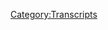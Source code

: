 {{DEFAULTSORT:
    #_TRANSCRIPT_0157:WWE's Kane (Ft. Marty DeRosa)
}}{{Transcript
    | title         = [[157: WWE's Kane (Ft. Marty DeRosa)]]
    | caption       = [https://knowledgefight.libsyn.com/knowledge-fight-wwes-kane-ft-marty-derosa Listen to this episode on Libsyn]
    | episodeNumber = [[157: WWE's Kane (Ft. Marty DeRosa)|157]]
    | length        = 02:10:35
}}

{{MessageBox
    | header     = Warning: Bot Generated Content
    | text       = This transcript was automatically generated by transcription software and likely contains many mistakes and misattributions. Please check the audio for definitive quotes, attribution, and context.
    | image      = N3yvass4myg91.webp
    | imagewidth = 50px
    | id         = warning
}}

{{TranscriptBlock
    | name      = Unknown Speaker
    | timestamp = 00:00:00.000
    | text      = Andy in Kansas, you're on the air, thanks for holding.
}}

{{TranscriptBlock
    | name      = Unknown Speaker
    | timestamp = 00:00:04.080
    | text      = Hello Alex, I'm a first time caller, I'm a huge fan, I love your work.
}}

{{TranscriptBlock
    | name      = Unknown Speaker
    | timestamp = 00:00:07.280
    | text      = I love you. Hey everybody, welcome back to Knowledge Fight, I'm Dan. I'm Marty!
}}

{{TranscriptBlock
    | name      = Unknown Speaker
    | timestamp = 00:00:10.880
    | text      = Yeah! Joining me today in this month of May
}}

{{TranscriptBlock
    | name      = Unknown Speaker
    | timestamp = 00:00:14.400
    | text      = where Jordan is doing a whole lot of stand-up
}}

{{TranscriptBlock
    | name      = Unknown Speaker
    | timestamp = 00:00:17.600
    | text      = at the Zaneys. I'm gonna try and fill these episodes with some of my favorite
}}

{{TranscriptBlock
    | name      = Unknown Speaker
    | timestamp = 00:00:21.760
    | text      = folks. And today joining me in the studio, one
}}

{{TranscriptBlock
    | name      = Unknown Speaker
    | timestamp = 00:00:24.320
    | text      = of the best, Marty DeRosa. Hey, it's good to be back.
}}

{{TranscriptBlock
    | name      = Unknown Speaker
    | timestamp = 00:00:26.960
    | text      = Welcome, I like that we got you on camera in this
}}

{{TranscriptBlock
    | name      = Unknown Speaker
    | timestamp = 00:00:30.719
    | text      = sleeveless show. Oh, on my camera? Yeah. Oh shit, I had no idea.
}}

{{TranscriptBlock
    | name      = Unknown Speaker
    | timestamp = 00:00:34.240
    | text      = Show off them guns. I actually was, I did a show with Jordan
}}

{{TranscriptBlock
    | name      = Unknown Speaker
    | timestamp = 00:00:38.719
    | text      = two nights ago, and I told them, at some point
}}

{{TranscriptBlock
    | name      = Unknown Speaker
    | timestamp = 00:00:42.320
    | text      = you do know a little bit about Alex Jones. We've gotten this criticism from
}}

{{TranscriptBlock
    | name      = Unknown Speaker
    | timestamp = 00:00:45.840
    | text      = listeners a number of times. Okay, okay, okay. This does come up.
}}

{{TranscriptBlock
    | name      = Unknown Speaker
    | timestamp = 00:00:48.399
    | text      = And I mean it's not a criticism at all, it's just, I think it's kind of fun, it
}}

{{TranscriptBlock
    | name      = Unknown Speaker
    | timestamp = 00:00:52.399
    | text      = just, you know. We're kind of lying a little bit, but the relative knowledge
}}

{{TranscriptBlock
    | name      = Unknown Speaker
    | timestamp = 00:00:56.079
    | text      = is certainly a wide chasm. Sure. But you know a little bit more
}}

{{TranscriptBlock
    | name      = Unknown Speaker
    | timestamp = 00:01:01.200
    | text      = probably than Jordan about Alex Jones. Well, maybe. I think he's,
}}

{{TranscriptBlock
    | name      = Unknown Speaker
    | timestamp = 00:01:05.519
    | text      = at this point, he knows more. He's taking a summer immersion course.
}}

{{TranscriptBlock
    | name      = Unknown Speaker
    | timestamp = 00:01:09.439
    | text      = He also forgets a lot, though. We've discussed that about how, like,
}}

{{TranscriptBlock
    | name      = Unknown Speaker
    | timestamp = 00:01:12.959
    | text      = and even for me to a certain extent, like, it's kind of just like,
}}

{{TranscriptBlock
    | name      = Unknown Speaker
    | timestamp = 00:01:16.000
    | text      = we process this stuff, we react to it, and like,
}}

{{TranscriptBlock
    | name      = Unknown Speaker
    | timestamp = 00:01:19.200
    | text      = I've had listeners ask me, like, what episode did X, Y, or Z happen? I'm like, I
}}

{{TranscriptBlock
    | name      = Unknown Speaker
    | timestamp = 00:01:22.799
    | text      = got no idea. Oh yeah, like the origin. Sometimes we'll do that with my
}}

{{TranscriptBlock
    | name      = Unknown Speaker
    | timestamp = 00:01:25.680
    | text      = podcast. Like, hey, when did that start? And I'm like, I don't know.
}}

{{TranscriptBlock
    | name      = Unknown Speaker
    | timestamp = 00:01:28.719
    | text      = Any of your buddies? I'm familiar with Alex.
}}

{{TranscriptBlock
    | name      = Unknown Speaker
    | timestamp = 00:01:31.920
    | text      = Also, speaking of your podcast, congratulations. You guys just put out
}}

{{TranscriptBlock
    | name      = Unknown Speaker
    | timestamp = 00:01:34.640
    | text      = episode 99. 99, baby. Which is way more important to celebrate
}}

{{TranscriptBlock
    | name      = Unknown Speaker
    | timestamp = 00:01:38.480
    | text      = than 100, I think. With The Rest Night With Depression, it only took me five years
}}

{{TranscriptBlock
    | name      = Unknown Speaker
    | timestamp = 00:01:41.840
    | text      = to do 99 episodes. This only took me the proper
}}

{{TranscriptBlock
    | name      = Unknown Speaker
    | timestamp = 00:01:44.640
    | text      = amount of time. Yeah, that's what happens when you get
}}

{{TranscriptBlock
    | name      = Unknown Speaker
    | timestamp = 00:01:47.120
    | text      = down to business. That's right. And you protect that business. I try to
}}

{{TranscriptBlock
    | name      = Unknown Speaker
    | timestamp = 00:01:50.560
    | text      = protect the business as best as possible. Indeed.
}}

{{TranscriptBlock
    | name      = Unknown Speaker
    | timestamp = 00:01:52.799
    | text      = But yeah, no, I'm familiar with Alex. I think
}}

{{TranscriptBlock
    | name      = Unknown Speaker
    | timestamp = 00:01:56.799
    | text      = that you're probably on the same page with me, and you sort of helped put me on
}}

{{TranscriptBlock
    | name      = Unknown Speaker
    | timestamp = 00:02:00.079
    | text      = the, I think, on the right path. I was very
}}

{{TranscriptBlock
    | name      = Unknown Speaker
    | timestamp = 00:02:01.920
    | text      = romanticized by conspiracy theories before, you know, Trump took
}}

{{TranscriptBlock
    | name      = Unknown Speaker
    | timestamp = 00:02:07.200
    | text      = office and kind of just ruined, you know, much like the
}}

{{TranscriptBlock
    | name      = Unknown Speaker
    | timestamp = 00:02:11.360
    | text      = alt-right guys ruined the good name of cucks.
}}

{{TranscriptBlock
    | name      = Unknown Speaker
    | timestamp = 00:02:13.599
    | text      = Yeah, exactly. I think also that, you know, the conspiracy theory videos
}}

{{TranscriptBlock
    | name      = Unknown Speaker
    | timestamp = 00:02:18.800
    | text      = have been, they're just not as fun anymore.
}}

{{TranscriptBlock
    | name      = Unknown Speaker
    | timestamp = 00:02:22.159
    | text      = Now, what context is so important to stuff that you goof around with?
}}

{{TranscriptBlock
    | name      = Unknown Speaker
    | timestamp = 00:02:26.159
    | text      = Yeah, and when you see stuff, when you're just like, oh man, that's so fake.
}}

{{TranscriptBlock
    | name      = Unknown Speaker
    | timestamp = 00:02:30.319
    | text      = Yeah. And, you know, and then, you know, you listen to,
}}

{{TranscriptBlock
    | name      = Unknown Speaker
    | timestamp = 00:02:33.840
    | text      = like, the stuff that, you know, my favorite was a couple episodes back I was
}}

{{TranscriptBlock
    | name      = Unknown Speaker
    | timestamp = 00:02:36.719
    | text      = listening to when Alex was like, it's not my job to
}}

{{TranscriptBlock
    | name      = Unknown Speaker
    | timestamp = 00:02:39.280
    | text      = prove anything. I'm like, sure. It's 100 percent your job. Yeah, or it is.
}}

{{TranscriptBlock
    | name      = Unknown Speaker
    | timestamp = 00:02:44.240
    | text      = Whenever you make extraordinary claims, it's your goddamn job, I would say.
}}

{{TranscriptBlock
    | name      = Unknown Speaker
    | timestamp = 00:02:48.080
    | text      = Yeah. I want to ask you this, because you're an expert in other fields,
}}

{{TranscriptBlock
    | name      = Unknown Speaker
    | timestamp = 00:02:51.680
    | text      = such as the wrestling field. That's brilliant.
}}

{{TranscriptBlock
    | name      = Unknown Speaker
    | timestamp = 00:02:56.240
    | text      = Wrestling, porn, maybe. Sure. I don't need to ask any questions about that, though.
}}

{{TranscriptBlock
    | name      = Unknown Speaker
    | timestamp = 00:03:00.560
    | text      = Okay, okay. In terms of wrestling, did you have a similar moment
}}

{{TranscriptBlock
    | name      = Unknown Speaker
    | timestamp = 00:03:04.319
    | text      = at all as the, like, the changing of conspiracy videos
}}

{{TranscriptBlock
    | name      = Unknown Speaker
    | timestamp = 00:03:08.000
    | text      = with this latest event in Saudi Arabia, the greatest royal rumble? See, much how
}}

{{TranscriptBlock
    | name      = Unknown Speaker
    | timestamp = 00:03:14.000
    | text      = you're probably, like, just completely unfazed by anything
}}

{{TranscriptBlock
    | name      = Unknown Speaker
    | timestamp = 00:03:18.319
    | text      = Alex does. Or I can't be shocked. You can't be
}}

{{TranscriptBlock
    | name      = Unknown Speaker
    | timestamp = 00:03:20.960
    | text      = shocked. I'm the same way with WWE. Yeah. I can't be shocked. They're such
}}

{{TranscriptBlock
    | name      = Unknown Speaker
    | timestamp = 00:03:24.960
    | text      = hypocrites. They talk out of both sides of their
}}

{{TranscriptBlock
    | name      = Unknown Speaker
    | timestamp = 00:03:27.360
    | text      = mouths. They'll pat themselves on the back
}}

{{TranscriptBlock
    | name      = Unknown Speaker
    | timestamp = 00:03:29.599
    | text      = so much. Yeah. Wasn't, I mean, wasn't even Stephanie McMahon's quote that, like,
}}

{{TranscriptBlock
    | name      = Unknown Speaker
    | timestamp = 00:03:33.120
    | text      = philanthropy is the new marketing? Yeah. Something along those lines. Even
}}

{{TranscriptBlock
    | name      = Unknown Speaker
    | timestamp = 00:03:36.960
    | text      = that sentence is two-sided. And, you know, there's just a whole lot of
}}

{{TranscriptBlock
    | name      = Unknown Speaker
    | timestamp = 00:03:41.199
    | text      = stuff like that where it's just like, oh man, and then you hear
}}

{{TranscriptBlock
    | name      = Unknown Speaker
    | timestamp = 00:03:44.400
    | text      = the women aren't allowed. The Saudi, whoever was in charge, I don't know if it was
}}

{{TranscriptBlock
    | name      = Unknown Speaker
    | timestamp = 00:03:49.599
    | text      = the Saudi royal family or whoever was in charge,
}}

{{TranscriptBlock
    | name      = Unknown Speaker
    | timestamp = 00:03:51.840
    | text      = had to put out an apology because an ad for backlash was played that showed
}}

{{TranscriptBlock
    | name      = Unknown Speaker
    | timestamp = 00:03:55.599
    | text      = women and they were like, yeah, we are. When I saw something on, like, the
}}

{{TranscriptBlock
    | name      = Unknown Speaker
    | timestamp = 00:03:59.039
    | text      = Reddit squared circle and it was just like,
}}

{{TranscriptBlock
    | name      = Unknown Speaker
    | timestamp = 00:04:01.199
    | text      = uh, it was like, uh, apology made on Greatest Royal Rumble. I'm like, oh, and I
}}

{{TranscriptBlock
    | name      = Unknown Speaker
    | timestamp = 00:04:06.800
    | text      = clicked on it, thinking they're gonna be like, you know
}}

{{TranscriptBlock
    | name      = Unknown Speaker
    | timestamp = 00:04:08.960
    | text      = what, maybe next time we will bring women here.
}}

{{TranscriptBlock
    | name      = Unknown Speaker
    | timestamp = 00:04:11.520
    | text      = And, you know, they wrestled in the, uh. We'll let Sami Zayn have an interesting
}}

{{TranscriptBlock
    | name      = Unknown Speaker
    | timestamp = 00:04:14.800
    | text      = conversation about, uh, him supporting the Syrian victims of
}}

{{TranscriptBlock
    | name      = Unknown Speaker
    | timestamp = 00:04:19.680
    | text      = Saudi Arabian weapons. Yeah, buying those ambulances, how dare they.
}}

{{TranscriptBlock
    | name      = Unknown Speaker
    | timestamp = 00:04:21.920
    | text      = Um, and then, um. Nope. No, they were like, hey, sorry that there was a video
}}

{{TranscriptBlock
    | name      = Unknown Speaker
    | timestamp = 00:04:26.399
    | text      = that you saw a woman's arm and stomach. Sorry you saw Carmela.
}}

{{TranscriptBlock
    | name      = Unknown Speaker
    | timestamp = 00:04:29.519
    | text      = Yeah, you saw Carmela's, uh, stomach and, and super nice butt.
}}

{{TranscriptBlock
    | name      = Unknown Speaker
    | timestamp = 00:04:33.279
    | text      = Sorry. Man. Um, but yeah, and it's just, you know,
}}

{{TranscriptBlock
    | name      = Unknown Speaker
    | timestamp = 00:04:37.199
    | text      = it's just, and they, they got, uh, I'm hearing,
}}

{{TranscriptBlock
    | name      = Unknown Speaker
    | timestamp = 00:04:40.959
    | text      = like, hundreds of millions. Undoubtedly. Um, I, uh, you hear the, the stat thrown
}}

{{TranscriptBlock
    | name      = Unknown Speaker
    | timestamp = 00:04:47.519
    | text      = around of, like, 25 million or 60 million about the single event.
}}

{{TranscriptBlock
    | name      = Unknown Speaker
    | timestamp = 00:04:51.519
    | text      = Sure. But considering it's part of a 10-year deal, like, it's outrageous to
}}

{{TranscriptBlock
    | name      = Unknown Speaker
    | timestamp = 00:04:55.199
    | text      = imagine it's not in the hundreds of millions.
}}

{{TranscriptBlock
    | name      = Unknown Speaker
    | timestamp = 00:04:57.519
    | text      = But, I mean, I don't know. I see, I see two sides of it, kind of, with the, like,
}}

{{TranscriptBlock
    | name      = Unknown Speaker
    | timestamp = 00:05:02.720
    | text      = hey, maybe this will work to help make things better in the future.
}}

{{TranscriptBlock
    | name      = Unknown Speaker
    | timestamp = 00:05:07.920
    | text      = But I also don't trust that when it's a company run by crazy Vince McMahon.
}}

{{TranscriptBlock
    | name      = Unknown Speaker
    | timestamp = 00:05:12.319
    | text      = Right. And his, uh, you know, his wife is in the Trump administration.
}}

{{TranscriptBlock
    | name      = Unknown Speaker
    | timestamp = 00:05:15.600
    | text      = Yeah. And they spend so much time doing,
}}

{{TranscriptBlock
    | name      = Unknown Speaker
    | timestamp = 00:05:18.720
    | text      = basically, Saudi propaganda on the actual show.
}}

{{TranscriptBlock
    | name      = Unknown Speaker
    | timestamp = 00:05:21.120
    | text      = It was so creepy. Also, though, and they keep talking about progress, but Dave,
}}

{{TranscriptBlock
    | name      = Unknown Speaker
    | timestamp = 00:05:25.040
    | text      = Dave Meltzer, who's, uh, you know, many will call the Dan Friesen of, uh,
}}

{{TranscriptBlock
    | name      = Unknown Speaker
    | timestamp = 00:05:28.480
    | text      = professional wrestling, uh, in the, in his, uh.
}}

{{TranscriptBlock
    | name      = Unknown Speaker
    | timestamp = 00:05:31.120
    | text      = I'm gonna change my, the name of the show to the Alex Jones Observer.
}}

{{TranscriptBlock
    | name      = Unknown Speaker
    | timestamp = 00:05:33.839
    | text      = Yeah. Yeah, it should be. Yeah. But the, uh, in, in, uh, in the current,
}}

{{TranscriptBlock
    | name      = Unknown Speaker
    | timestamp = 00:05:38.160
    | text      = uh, or the newest Wrestling Observer newsletter, um, he says three years ago,
}}

{{TranscriptBlock
    | name      = Unknown Speaker
    | timestamp = 00:05:42.879
    | text      = Sami Zayn wrestled in the country. Right.
}}

{{TranscriptBlock
    | name      = Unknown Speaker
    | timestamp = 00:05:44.959
    | text      = And then now he's not allowed back in. So it's like, how's that progress?
}}

{{TranscriptBlock
    | name      = Unknown Speaker
    | timestamp = 00:05:49.120
    | text      = You know, that's not certainly because he bought some ambulances for the
}}

{{TranscriptBlock
    | name      = Unknown Speaker
    | timestamp = 00:05:52.720
    | text      = circumstances have changed a bit, you know, in terms of severity of the situation.
}}

{{TranscriptBlock
    | name      = Unknown Speaker
    | timestamp = 00:05:56.800
    | text      = Sure. I don't know, man. I think it's, uh, kind of foolish to think of, uh,
}}

{{TranscriptBlock
    | name      = Unknown Speaker
    | timestamp = 00:06:00.879
    | text      = it being like a tool for progress considering the anti-progressive people behind it.
}}

{{TranscriptBlock
    | name      = Unknown Speaker
    | timestamp = 00:06:05.519
    | text      = Yeah. What did you, what did you think of those pictures of like the
}}

{{TranscriptBlock
    | name      = Unknown Speaker
    | timestamp = 00:06:08.240
    | text      = Undertaker and Kurt Angle and Brock and very surreal.
}}

{{TranscriptBlock
    | name      = Unknown Speaker
    | timestamp = 00:06:11.600
    | text      = I saw like a GIF of it on the table. What the fuck?
}}

{{TranscriptBlock
    | name      = Unknown Speaker
    | timestamp = 00:06:17.439
    | text      = Kind of one of those things where like, I imagine like the Undertaker and like
}}

{{TranscriptBlock
    | name      = Unknown Speaker
    | timestamp = 00:06:20.240
    | text      = Kurt Angle are taking a piss and he's just like, what did we get ourselves
}}

{{TranscriptBlock
    | name      = Unknown Speaker
    | timestamp = 00:06:23.920
    | text      = into this time, Kurt brother? I should have shown up as the American
}}

{{TranscriptBlock
    | name      = Unknown Speaker
    | timestamp = 00:06:28.240
    | text      = bad-ass. I think it's weird. I've had, um, some people comment on it
}}

{{TranscriptBlock
    | name      = Unknown Speaker
    | timestamp = 00:06:34.879
    | text      = because there's, uh, there's a, there's some wrestling fans in our audience.
}}

{{TranscriptBlock
    | name      = Unknown Speaker
    | timestamp = 00:06:38.879
    | text      = And some people have said that like, it's pretty wild. The idea that they allowed
}}

{{TranscriptBlock
    | name      = Unknown Speaker
    | timestamp = 00:06:44.000
    | text      = the Iranian flag to be flown. Yeah. So I know that Devari's I know, I know
}}

{{TranscriptBlock
    | name      = Unknown Speaker
    | timestamp = 00:06:49.040
    | text      = personally, the brother Sean was, he was, was he the one who played the
}}

{{TranscriptBlock
    | name      = Unknown Speaker
    | timestamp = 00:06:54.959
    | text      = terrorist years ago as Muhammad Hassan's manager. Oh, okay. Who's the manager.
}}

{{TranscriptBlock
    | name      = Unknown Speaker
    | timestamp = 00:06:58.560
    | text      = Yeah. And the mouthpiece. And they were, you know, so, and, uh, that introduces
}}

{{TranscriptBlock
    | name      = Unknown Speaker
    | timestamp = 00:07:02.480
    | text      = a whole nother layer. Sure. Sure. So he, uh, he has, he's been on TV
}}

{{TranscriptBlock
    | name      = Unknown Speaker
    | timestamp = 00:07:08.399
    | text      = pushing buttons for a long, long time. Um, but yeah, they went there and then
}}

{{TranscriptBlock
    | name      = Unknown Speaker
    | timestamp = 00:07:12.000
    | text      = Aria had to put out a tweet like, Hey, I just play a role to kill him. Yeah.
}}

{{TranscriptBlock
    | name      = Unknown Speaker
    | timestamp = 00:07:16.720
    | text      = So, I mean, and you know, but there's still probably a part of every wrestler
}}

{{TranscriptBlock
    | name      = Unknown Speaker
    | timestamp = 00:07:20.240
    | text      = who's like, hell yeah. Someone wanted to threaten my life. Like, yeah. You know,
}}

{{TranscriptBlock
    | name      = Unknown Speaker
    | timestamp = 00:07:24.000
    | text      = I still think there's that part of wrestling who it's like, fuck yeah, it's
}}

{{TranscriptBlock
    | name      = Unknown Speaker
    | timestamp = 00:07:26.879
    | text      = still real to me. Damn it. People still want to kill me. I felt that way as a
}}

{{TranscriptBlock
    | name      = Unknown Speaker
    | timestamp = 00:07:30.000
    | text      = college columnist when I was writing shit, when I get death threats, I'm like,
}}

{{TranscriptBlock
    | name      = Unknown Speaker
    | timestamp = 00:07:33.519
    | text      = yeah, I'm making waves. Well, and then, but this isn't the kind of way. No, no.
}}

{{TranscriptBlock
    | name      = Unknown Speaker
    | timestamp = 00:07:38.240
    | text      = Cause they, they did, uh, uh, TNA did, uh, in India, ring cut King a couple
}}

{{TranscriptBlock
    | name      = Unknown Speaker
    | timestamp = 00:07:43.759
    | text      = years ago. It's Pakistanis come out and well, I don't know. I mean, I'm sure
}}

{{TranscriptBlock
    | name      = Unknown Speaker
    | timestamp = 00:07:47.120
    | text      = they had like that, that same whole thing of like, Hey, we're from the
}}

{{TranscriptBlock
    | name      = Unknown Speaker
    | timestamp = 00:07:49.920
    | text      = country. You don't like, we're the bad guys. It's these city, like they do
}}

{{TranscriptBlock
    | name      = Unknown Speaker
    | timestamp = 00:07:53.519
    | text      = that in America a lot with cities or the new age outlaws were famous for it.
}}

{{TranscriptBlock
    | name      = Unknown Speaker
    | timestamp = 00:07:58.639
    | text      = We're in Chicago. Okay. We're coming out in Brett Favre, jerseys back in the
}}

{{TranscriptBlock
    | name      = Unknown Speaker
    | timestamp = 00:08:01.360
    | text      = day, but they're also going to call every cheese head. Like I know I've
}}

{{TranscriptBlock
    | name      = Unknown Speaker
    | timestamp = 00:08:07.439
    | text      = brought this up and I apologize for using that word, but like I brought this
}}

{{TranscriptBlock
    | name      = Unknown Speaker
    | timestamp = 00:08:10.399
    | text      = up with you that like going back and watching that stuff is shocking. Just
}}

{{TranscriptBlock
    | name      = Unknown Speaker
    | timestamp = 00:08:14.319
    | text      = the signs alone. We'll be well, I'll show Sarah, uh, some old stuff and I'll
}}

{{TranscriptBlock
    | name      = Unknown Speaker
    | timestamp = 00:08:18.480
    | text      = be like, Oh, you gotta watch like the rise of stone cold or this crazy match
}}

{{TranscriptBlock
    | name      = Unknown Speaker
    | timestamp = 00:08:22.319
    | text      = they had or whatever. And as we're watching it every once in a while, she'll
}}

{{TranscriptBlock
    | name      = Unknown Speaker
    | timestamp = 00:08:24.959
    | text      = be like, Oh my God, what does that sign say? And I'll like pause it and it'll
}}

{{TranscriptBlock
    | name      = Unknown Speaker
    | timestamp = 00:08:27.519
    | text      = be like the worst sign ever. Absolutely. It's cringe-worthy. Yeah, it really is.
}}

{{TranscriptBlock
    | name      = Unknown Speaker
    | timestamp = 00:08:33.200
    | text      = Um, but, uh, yeah, but using that same like method of getting heat on somebody
}}

{{TranscriptBlock
    | name      = Unknown Speaker
    | timestamp = 00:08:38.480
    | text      = or whatever is pointless when it's a one-off super show. And second when it's
}}

{{TranscriptBlock
    | name      = Unknown Speaker
    | timestamp = 00:08:43.840
    | text      = countries that are killing each other. I think that's when it's like, yeah,
}}

{{TranscriptBlock
    | name      = Unknown Speaker
    | timestamp = 00:08:48.480
    | text      = you've gotten a little too far there. Also, it's not like, it's not like
}}

{{TranscriptBlock
    | name      = Unknown Speaker
    | timestamp = 00:08:52.320
    | text      = there's a literal turf war between these two sports teams in America. So what
}}

{{TranscriptBlock
    | name      = Unknown Speaker
    | timestamp = 00:08:56.639
    | text      = everybody's kind of trying to wrap their head around is, you know, cause they
}}

{{TranscriptBlock
    | name      = Unknown Speaker
    | timestamp = 00:09:00.159
    | text      = were, there was that Sumo guy and they're like, what was that guy doing
}}

{{TranscriptBlock
    | name      = Unknown Speaker
    | timestamp = 00:09:02.480
    | text      = there? And they're like, well, they wanted Yokozuna, but they're like, well,
}}

{{TranscriptBlock
    | name      = Unknown Speaker
    | timestamp = 00:09:04.559
    | text      = he's dead. So we'll book this Sumo. That makes that booking tough. Now, wait,
}}

{{TranscriptBlock
    | name      = Unknown Speaker
    | timestamp = 00:09:08.480
    | text      = wait, you mean the Saudis wanted Yokozuna? Yes. Oh, okay. So, and it is kind of
}}

{{TranscriptBlock
    | name      = Unknown Speaker
    | timestamp = 00:09:12.080
    | text      = funny. Like I have a couple of friends who are just like, I thought you meant
}}

{{TranscriptBlock
    | name      = Unknown Speaker
    | timestamp = 00:09:14.320
    | text      = the bookers wanted. No, no, no, no. Like, but it is funny too. Cause like I
}}

{{TranscriptBlock
    | name      = Unknown Speaker
    | timestamp = 00:09:18.480
    | text      = was, I was talking to my buddy, Mike O'Keefe, who's a comedy comedian and
}}

{{TranscriptBlock
    | name      = Unknown Speaker
    | timestamp = 00:09:22.399
    | text      = wrestling fan. And he was like, do you ever just think there's like some like,
}}

{{TranscriptBlock
    | name      = Unknown Speaker
    | timestamp = 00:09:25.840
    | text      = like little Saudi prince, you know, boy, who's just like, and I want this
}}

{{TranscriptBlock
    | name      = Unknown Speaker
    | timestamp = 00:09:29.919
    | text      = match and I want this match and I want 50 men in the Royal rumble. And just
}}

{{TranscriptBlock
    | name      = Unknown Speaker
    | timestamp = 00:09:33.279
    | text      = like, he's booking it on his own. So I'm like, uh, uh, damn it. I can't
}}

{{TranscriptBlock
    | name      = Unknown Speaker
    | timestamp = 00:09:37.120
    | text      = remember the names of the kids from Willy Wonka, whatever. There you go.
}}

{{TranscriptBlock
    | name      = Unknown Speaker
    | timestamp = 00:09:41.279
    | text      = Let's call it that one could, I'm surprised there wasn't Beauregard. Never
}}

{{TranscriptBlock
    | name      = Unknown Speaker
    | timestamp = 00:09:46.399
    | text      = mind. Okay. I'm surprised there wasn't a title change there. Right. Yeah. But
}}

{{TranscriptBlock
    | name      = Unknown Speaker
    | timestamp = 00:09:50.320
    | text      = also with, with those guys, they could have had anyone come out and been like,
}}

{{TranscriptBlock
    | name      = Unknown Speaker
    | timestamp = 00:09:54.240
    | text      = Oh, you think you can cut it here? You you're from Saudi Arabia. You're not
}}

{{TranscriptBlock
    | name      = Unknown Speaker
    | timestamp = 00:09:57.360
    | text      = going to cut it here. And they could have done that. But I mean, when I saw
}}

{{TranscriptBlock
    | name      = Unknown Speaker
    | timestamp = 00:10:00.399
    | text      = that, I was like, Oh shit. They could have gotten like the anti or the bad guy
}}

{{TranscriptBlock
    | name      = Unknown Speaker
    | timestamp = 00:10:04.960
    | text      = heat on a villain from America. And then it got in the exact same effect.
}}

{{TranscriptBlock
    | name      = Unknown Speaker
    | timestamp = 00:10:10.000
    | text      = Sure. But as opposed to it being a set piece now where it's kind of anti
}}

{{TranscriptBlock
    | name      = Unknown Speaker
    | timestamp = 00:10:14.559
    | text      = Iranian and pro Saudi Arabia, uh, as a, as a set piece, as a skit, that's
}}

{{TranscriptBlock
    | name      = Unknown Speaker
    | timestamp = 00:10:21.279
    | text      = weird territory to walk into. Especially when again, the company is
}}

{{TranscriptBlock
    | name      = Unknown Speaker
    | timestamp = 00:10:25.279
    | text      = owned by someone who's married to a member of Trump's cabinet. I don't
}}

{{TranscriptBlock
    | name      = Unknown Speaker
    | timestamp = 00:10:29.840
    | text      = know. And I still, I still give. Uh, like Linda a pass. Cause I still think
}}

{{TranscriptBlock
    | name      = Unknown Speaker
    | timestamp = 00:10:35.279
    | text      = she's a nice lady and I'm like, Oh, she's Linda. She's the homeless
}}

{{TranscriptBlock
    | name      = Unknown Speaker
    | timestamp = 00:10:39.440
    | text      = harmless one of all, you know, she's not like Betsy DeVos or something
}}

{{TranscriptBlock
    | name      = Unknown Speaker
    | timestamp = 00:10:42.799
    | text      = like that. I'm like, she's just Linda. This is leftover sympathy from that
}}

{{TranscriptBlock
    | name      = Unknown Speaker
    | timestamp = 00:10:46.799
    | text      = time when was drugging her. Yeah, exactly. Now I will say though, it is
}}

{{TranscriptBlock
    | name      = Unknown Speaker
    | timestamp = 00:10:50.960
    | text      = kind of funny that she is the secretary of small business and uh, and they
}}

{{TranscriptBlock
    | name      = Unknown Speaker
    | timestamp = 00:10:55.519
    | text      = make all their wrestlers, uh, sign up as independent contractors and don't
}}

{{TranscriptBlock
    | name      = Unknown Speaker
    | timestamp = 00:10:58.799
    | text      = give them insurance. And they've put so many small businesses in the form of
}}

{{TranscriptBlock
    | name      = Unknown Speaker
    | timestamp = 00:11:03.519
    | text      = wrestling companies out of business. And when they roll into town, they'll,
}}

{{TranscriptBlock
    | name      = Unknown Speaker
    | timestamp = 00:11:07.120
    | text      = they'll, you know, tell those cities like, Hey, don't let other places have
}}

{{TranscriptBlock
    | name      = Unknown Speaker
    | timestamp = 00:11:10.720
    | text      = any of these arenas, no compete stuff, you know, real small business-y stuff.
}}

{{TranscriptBlock
    | name      = Unknown Speaker
    | timestamp = 00:11:16.879
    | text      = Sure. Sure. You know, you're not, but we still watch Dan and we still
}}

{{TranscriptBlock
    | name      = Unknown Speaker
    | timestamp = 00:11:22.159
    | text      = listen to Alex. Yeah. I still watch a little bit still. Uh, uh, but I, I
}}

{{TranscriptBlock
    | name      = Unknown Speaker
    | timestamp = 00:11:26.960
    | text      = haven't watched much of Alex in modern day for the last week or so. Cause I,
}}

{{TranscriptBlock
    | name      = Unknown Speaker
    | timestamp = 00:11:31.440
    | text      = I just came to a moment where I was like, everything is a distraction.
}}

{{TranscriptBlock
    | name      = Unknown Speaker
    | timestamp = 00:11:34.639
    | text      = Sure. Everything is bullshit. This is all nonsense. And so like, I, we have
}}

{{TranscriptBlock
    | name      = Unknown Speaker
    | timestamp = 00:11:38.799
    | text      = people asking and posting on our group on Facebook about like, Oh my God,
}}

{{TranscriptBlock
    | name      = Unknown Speaker
    | timestamp = 00:11:43.120
    | text      = he's getting in a fight with Ben Shapiro. Oh my God, he's pretending he
}}

{{TranscriptBlock
    | name      = Unknown Speaker
    | timestamp = 00:11:46.879
    | text      = has Kanye West coming on the show. Yeah. And I keep trying to express to
}}

{{TranscriptBlock
    | name      = Unknown Speaker
    | timestamp = 00:11:50.720
    | text      = people and everyone has the right to enjoy whatever they want. That's fine.
}}

{{TranscriptBlock
    | name      = Unknown Speaker
    | timestamp = 00:11:53.919
    | text      = But like, this is nothing. This is all a distraction. Sure. There are real
}}

{{TranscriptBlock
    | name      = Unknown Speaker
    | timestamp = 00:11:59.519
    | text      = issues going on and not, there's no content on his show anymore.
}}

{{TranscriptBlock
    | name      = Unknown Speaker
    | timestamp = 00:12:04.240
    | text      = Now, as far as I can tell, it feels real. Like, let's just open up the
}}

{{TranscriptBlock
    | name      = Unknown Speaker
    | timestamp = 00:12:08.639
    | text      = couple of web pages and see what's going on. We'll talk about it. Yeah.
}}

{{TranscriptBlock
    | name      = Unknown Speaker
    | timestamp = 00:12:12.559
    | text      = Drudge. What I've asked you this before. What do you think Drudge thinks of
}}

{{TranscriptBlock
    | name      = Unknown Speaker
    | timestamp = 00:12:15.519
    | text      = Alex? I think he thinks he's an idiot. Okay. Cause Alex makes it seem like
}}

{{TranscriptBlock
    | name      = Unknown Speaker
    | timestamp = 00:12:19.600
    | text      = they're boys. Drudge came on Alex's show in 2015 and did a little appearance
}}

{{TranscriptBlock
    | name      = Unknown Speaker
    | timestamp = 00:12:24.559
    | text      = from the shadows. He refused to be on camera, but he had a mic and he was
}}

{{TranscriptBlock
    | name      = Unknown Speaker
    | timestamp = 00:12:28.639
    | text      = off camera somewhere. And he was telling Alex, like, he just doesn't
}}

{{TranscriptBlock
    | name      = Unknown Speaker
    | timestamp = 00:12:33.120
    | text      = want to be on camera today. He's a very secretive man. Even though there's
}}

{{TranscriptBlock
    | name      = Unknown Speaker
    | timestamp = 00:12:36.000
    | text      = pictures of him on the internet. But like, he was telling Alex all this
}}

{{TranscriptBlock
    | name      = Unknown Speaker
    | timestamp = 00:12:40.639
    | text      = unbelievable bullshit. Like one of the things he actually told Alex was that
}}

{{TranscriptBlock
    | name      = Unknown Speaker
    | timestamp = 00:12:44.799
    | text      = when the powers that be, the globalists, created ISIS. I thought you meant
}}

{{TranscriptBlock
    | name      = Unknown Speaker
    | timestamp = 00:12:48.480
    | text      = Vince Russo at Ferrari and WCW. No, the other ones. Again, wrestling and
}}

{{TranscriptBlock
    | name      = Unknown Speaker
    | timestamp = 00:12:55.279
    | text      = the globalists overlap a lot with the New World Order. Very much so. The right
}}

{{TranscriptBlock
    | name      = Unknown Speaker
    | timestamp = 00:12:58.960
    | text      = to censor is certainly relevant now with YouTube. You bet. There are
}}

{{TranscriptBlock
    | name      = Unknown Speaker
    | timestamp = 00:13:03.200
    | text      = violations. But he was telling Alex that when they created ISIS, they named
}}

{{TranscriptBlock
    | name      = Unknown Speaker
    | timestamp = 00:13:08.559
    | text      = it ISIS because they were trying to demonize Daryl Isa, who's in Congress
}}

{{TranscriptBlock
    | name      = Unknown Speaker
    | timestamp = 00:13:15.039
    | text      = and was an enemy of the regime. That's fun. And he couldn't even keep a
}}

{{TranscriptBlock
    | name      = Unknown Speaker
    | timestamp = 00:13:19.679
    | text      = straight face while he was telling Alex's, but he wasn't joking. He was
}}

{{TranscriptBlock
    | name      = Unknown Speaker
    | timestamp = 00:13:22.879
    | text      = trying to get Alex to take the bait on the narrative. Yeah. And it's pretty
}}

{{TranscriptBlock
    | name      = Unknown Speaker
    | timestamp = 00:13:26.320
    | text      = clear that he looks at Alex as someone who he's got to patronize a little bit
}}

{{TranscriptBlock
    | name      = Unknown Speaker
    | timestamp = 00:13:30.559
    | text      = with throwing links and stuff like that. Sure, like Roger Stone. But he's
}}

{{TranscriptBlock
    | name      = Unknown Speaker
    | timestamp = 00:13:33.759
    | text      = super usable. Yeah. I think that's the relationship they have. I think
}}

{{TranscriptBlock
    | name      = Unknown Speaker
    | timestamp = 00:13:36.720
    | text      = another thing, too, is after watching that Roger Stone documentary that
}}

{{TranscriptBlock
    | name      = Unknown Speaker
    | timestamp = 00:13:40.480
    | text      = really bummed me out about a lot of stuff, and I'm just like... There's
}}

{{TranscriptBlock
    | name      = Unknown Speaker
    | timestamp = 00:13:44.240
    | text      = times where I'll... We talked about this before. I'm just like, man, these
}}

{{TranscriptBlock
    | name      = Unknown Speaker
    | timestamp = 00:13:48.320
    | text      = shows should have you on to just be in someone's ear when they're
}}

{{TranscriptBlock
    | name      = Unknown Speaker
    | timestamp = 00:13:51.200
    | text      = interviewing Alex. That's not true. Megyn Kelly was interviewing him. You
}}

{{TranscriptBlock
    | name      = Unknown Speaker
    | timestamp = 00:13:54.960
    | text      = could have been just like, hey, tell him that's not true and ask him if
}}

{{TranscriptBlock
    | name      = Unknown Speaker
    | timestamp = 00:13:58.799
    | text      = that was the case. Why did he say this? And you think, wow. I bet a lot of
}}

{{TranscriptBlock
    | name      = Unknown Speaker
    | timestamp = 00:14:04.000
    | text      = instances like that Megyn Kelly interview. Yeah. I bet there are a
}}

{{TranscriptBlock
    | name      = Unknown Speaker
    | timestamp = 00:14:07.919
    | text      = number of instances of her saying the right questions. Sure. And then it
}}

{{TranscriptBlock
    | name      = Unknown Speaker
    | timestamp = 00:14:12.799
    | text      = led to nothing. And then when they edit it, they have to make it look
}}

{{TranscriptBlock
    | name      = Unknown Speaker
    | timestamp = 00:14:16.639
    | text      = somewhat presentable. Yeah. And I just think... I don't know why there isn't
}}

{{TranscriptBlock
    | name      = Unknown Speaker
    | timestamp = 00:14:19.919
    | text      = any media training for... I don't know. Maybe there's... Just study that
}}

{{TranscriptBlock
    | name      = Unknown Speaker
    | timestamp = 00:14:26.559
    | text      = Roger Stone documentary. Be like, this is why they can trick you guys so
}}

{{TranscriptBlock
    | name      = Unknown Speaker
    | timestamp = 00:14:31.039
    | text      = much. That's why I enjoy watching... There's no good face. They're all
}}

{{TranscriptBlock
    | name      = Unknown Speaker
    | timestamp = 00:14:36.240
    | text      = lying. I feel so bad. I always forget his name. Who's the guy on... Not
}}

{{TranscriptBlock
    | name      = Unknown Speaker
    | timestamp = 00:14:40.240
    | text      = Sam Seder, but his other guy. Michael Brooks. That guy knows how to
}}

{{TranscriptBlock
    | name      = Unknown Speaker
    | timestamp = 00:14:44.480
    | text      = handle those fucking people. He does. He's great. Yeah. He's very, very
}}

{{TranscriptBlock
    | name      = Unknown Speaker
    | timestamp = 00:14:48.080
    | text      = smart. And smart enough. Yep. Yeah. To where at first I'm like, I don't
}}

{{TranscriptBlock
    | name      = Unknown Speaker
    | timestamp = 00:14:52.000
    | text      = think I like this guy. Then I'm like, I like this guy. And the details of
}}

{{TranscriptBlock
    | name      = Unknown Speaker
    | timestamp = 00:14:55.200
    | text      = policy, like that the him and Seder both are really good and really ends
}}

{{TranscriptBlock
    | name      = Unknown Speaker
    | timestamp = 00:15:00.000
    | text      = up getting people trapped. Sure. Like, especially particularly
}}

{{TranscriptBlock
    | name      = Unknown Speaker
    | timestamp = 00:15:03.840
    | text      = libertarians, whenever they have conversations with them, they always
}}

{{TranscriptBlock
    | name      = Unknown Speaker
    | timestamp = 00:15:07.039
    | text      = get stuck in some pretty big problem with libertarian ideology. Who's
}}

{{TranscriptBlock
    | name      = Unknown Speaker
    | timestamp = 00:15:11.919
    | text      = gonna pay for the roads? We don't need roads, baby. Jetpacks. Where we're
}}

{{TranscriptBlock
    | name      = Unknown Speaker
    | timestamp = 00:15:16.559
    | text      = going, we don't need roads. Have you watched that entire libertarian
}}

{{TranscriptBlock
    | name      = Unknown Speaker
    | timestamp = 00:15:20.159
    | text      = debate? No. God, I recommend everybody watch it. It's one of the funniest
}}

{{TranscriptBlock
    | name      = Unknown Speaker
    | timestamp = 00:15:24.320
    | text      = things I've ever seen in my life. It's too long. Yeah. But man, it's
}}

{{TranscriptBlock
    | name      = Unknown Speaker
    | timestamp = 00:15:28.159
    | text      = hilarious. Well, you have to do a Patreon exclusive for it. It's five
}}

{{TranscriptBlock
    | name      = Unknown Speaker
    | timestamp = 00:15:32.720
    | text      = lunatics. Oh, fuck. Just out lunatic-ing each other. Yeah. Or even the
}}

{{TranscriptBlock
    | name      = Unknown Speaker
    | timestamp = 00:15:37.519
    | text      = rent's too damn high, guys. Like, this is... I can't. About. This is
}}

{{TranscriptBlock
    | name      = Unknown Speaker
    | timestamp = 00:15:40.559
    | text      = dumb. John McAfee trying to sound real relevant. Yeah. Smart. Who and...
}}

{{TranscriptBlock
    | name      = Unknown Speaker
    | timestamp = 00:15:46.799
    | text      = Gary Johnson. His name's so boring, I forget it. He ran. He did. Yeah. But
}}

{{TranscriptBlock
    | name      = Unknown Speaker
    | timestamp = 00:15:51.440
    | text      = he seems so reasonable standing with those other four ding dongs. Also,
}}

{{TranscriptBlock
    | name      = Unknown Speaker
    | timestamp = 00:15:56.080
    | text      = shout out to Glenn Jacobs, who won the Republican nomination. Funny you
}}

{{TranscriptBlock
    | name      = Unknown Speaker
    | timestamp = 00:16:00.159
    | text      = should bring that up. We've been dancing around. Talking about
}}

{{TranscriptBlock
    | name      = Unknown Speaker
    | timestamp = 00:16:04.559
    | text      = libertarians. We've been dancing around libertarians. We have. Wrestling
}}

{{TranscriptBlock
    | name      = Unknown Speaker
    | timestamp = 00:16:07.679
    | text      = and Alex Jones. And the intersection of those three things is an episode
}}

{{TranscriptBlock
    | name      = Unknown Speaker
    | timestamp = 00:16:11.600
    | text      = of Alex Jones' show that happened in 2013. No. Marty, I'm going to play
}}

{{TranscriptBlock
    | name      = Unknown Speaker
    | timestamp = 00:16:16.159
    | text      = this first clip for you. Let's see what you think about this. Glenn
}}

{{TranscriptBlock
    | name      = Unknown Speaker
    | timestamp = 00:16:20.240
    | text      = Jacobs has worked for the World Wrestling Entertainment for almost 20
}}

{{TranscriptBlock
    | name      = Unknown Speaker
    | timestamp = 00:16:24.399
    | text      = years. He is well-known around the world under his stage name Kane. He
}}

{{TranscriptBlock
    | name      = Unknown Speaker
    | timestamp = 00:16:29.679
    | text      = has also been in a lot of different big movies and television shows.
}}

{{TranscriptBlock
    | name      = Unknown Speaker
    | timestamp = 00:16:32.559
    | text      = He's a libertarian or thought criminal who discovered and became a
}}

{{TranscriptBlock
    | name      = Unknown Speaker
    | timestamp = 00:16:36.960
    | text      = devout student of Austrian economics, as we are as well. But Lou Rockwell
}}

{{TranscriptBlock
    | name      = Unknown Speaker
    | timestamp = 00:16:40.559
    | text      = yesterday, the head of the Von Mies Institute, a number of years ago, he
}}

{{TranscriptBlock
    | name      = Unknown Speaker
    | timestamp = 00:16:44.639
    | text      = is the co-founder of the Tennessee Liberty Alliance, a free market
}}

{{TranscriptBlock
    | name      = Unknown Speaker
    | timestamp = 00:16:48.000
    | text      = educational organization. Glenn tries to use his fame in pop culture to
}}

{{TranscriptBlock
    | name      = Unknown Speaker
    | timestamp = 00:16:53.360
    | text      = spread the message of liberty and sound economics. Does he? He's written
}}

{{TranscriptBlock
    | name      = Unknown Speaker
    | timestamp = 00:16:56.879
    | text      = articles for the future of Freedom Foundation, lourockwell.com, The Daily
}}

{{TranscriptBlock
    | name      = Unknown Speaker
    | timestamp = 00:17:00.639
    | text      = Caller, as well as appearing on various television programs. And he
}}

{{TranscriptBlock
    | name      = Unknown Speaker
    | timestamp = 00:17:04.799
    | text      = joins us now following on Twitter at Jacobs Report. And he is with us
}}

{{TranscriptBlock
    | name      = Unknown Speaker
    | timestamp = 00:17:10.720
    | text      = today. Wow. Great to have you on. I love the speech that I saw you give
}}

{{TranscriptBlock
    | name      = Unknown Speaker
    | timestamp = 00:17:14.000
    | text      = at the Libertarian Committee meeting on C-SPAN. And I would love to just
}}

{{TranscriptBlock
    | name      = Unknown Speaker
    | timestamp = 00:17:18.480
    | text      = give you the floor to talk about Obamacare and the attacks on free
}}

{{TranscriptBlock
    | name      = Unknown Speaker
    | timestamp = 00:17:22.480
    | text      = speech and the TSA now rolling out on the streets of America. Great to
}}

{{TranscriptBlock
    | name      = Unknown Speaker
    | timestamp = 00:17:27.440
    | text      = have you with us, sir. Great to be here, Alex. Thanks for having me.
}}

{{TranscriptBlock
    | name      = Unknown Speaker
    | timestamp = 00:17:30.079
    | text      = That'd be funny if you had the voice mod. Thank you, Alex. It's good to
}}

{{TranscriptBlock
    | name      = Unknown Speaker
    | timestamp = 00:17:32.799
    | text      = be here. Just kidding. I don't need that. My character did that years
}}

{{TranscriptBlock
    | name      = Unknown Speaker
    | timestamp = 00:17:36.079
    | text      = ago. I like to joke around and have fun. I like to have fun. You might
}}

{{TranscriptBlock
    | name      = Unknown Speaker
    | timestamp = 00:17:38.960
    | text      = have seen me and Daniel Bryan do some very fun things. We do some
}}

{{TranscriptBlock
    | name      = Unknown Speaker
    | timestamp = 00:17:42.240
    | text      = comedy from time to time. I would also love it if you did this interview
}}

{{TranscriptBlock
    | name      = Unknown Speaker
    | timestamp = 00:17:45.599
    | text      = in kayfabe or he would have the mask or anything, but no bad news.
}}

{{TranscriptBlock
    | name      = Unknown Speaker
    | timestamp = 00:17:50.160
    | text      = Kane appears on Alex Jones' show. He's corporate Kane, right? He's very
}}

{{TranscriptBlock
    | name      = Unknown Speaker
    | timestamp = 00:17:53.680
    | text      = corporate Kane. Okay. What year is this? This is 2013. Okay. So actually
}}

{{TranscriptBlock
    | name      = Unknown Speaker
    | timestamp = 00:17:57.759
    | text      = I was trying to figure out, I didn't have enough time. He's got the
}}

{{TranscriptBlock
    | name      = Unknown Speaker
    | timestamp = 00:17:59.680
    | text      = shaved head. Yes. Okay. I didn't have enough time to look into
}}

{{TranscriptBlock
    | name      = Unknown Speaker
    | timestamp = 00:18:02.559
    | text      = exactly the storyline he would have been involved in, in 2013. Well,
}}

{{TranscriptBlock
    | name      = Unknown Speaker
    | timestamp = 00:18:06.720
    | text      = 2013, probably... Would that be the Daniel Bryan years? No, that was
}}

{{TranscriptBlock
    | name      = Unknown Speaker
    | timestamp = 00:18:12.160
    | text      = like 2015 maybe. Okay. I don't know. I could be wrong, but that was
}}

{{TranscriptBlock
    | name      = Unknown Speaker
    | timestamp = 00:18:18.799
    | text      = like, I think that was like around 20... Well, actually maybe we might be
}}

{{TranscriptBlock
    | name      = Unknown Speaker
    | timestamp = 00:18:22.559
    | text      = getting into that. This might've been a... I feel bad. This might be
}}

{{TranscriptBlock
    | name      = Unknown Speaker
    | timestamp = 00:18:26.880
    | text      = anger management years? Oh, it might be the Zach Ryder, John Cena. Oh,
}}

{{TranscriptBlock
    | name      = Unknown Speaker
    | timestamp = 00:18:32.079
    | text      = the love triangle. Love triangle. Love quadrangle. Yeah, possibly. I
}}

{{TranscriptBlock
    | name      = Unknown Speaker
    | timestamp = 00:18:35.759
    | text      = mean, who knows? Whatever it was or something stupid. Sure. I'm going
}}

{{TranscriptBlock
    | name      = Unknown Speaker
    | timestamp = 00:18:39.920
    | text      = to predict. Sure. Based on my knowledge of Kane's storylines from
}}

{{TranscriptBlock
    | name      = Unknown Speaker
    | timestamp = 00:18:43.519
    | text      = years past, I'm going to guess real dumb. Yeah. So did you know that
}}

{{TranscriptBlock
    | name      = Unknown Speaker
    | timestamp = 00:18:48.480
    | text      = Kane had appeared on Alex Jones' show? I did not, but I am not
}}

{{TranscriptBlock
    | name      = Unknown Speaker
    | timestamp = 00:18:52.240
    | text      = surprised. I know he had been on other shows. I think he's been on
}}

{{TranscriptBlock
    | name      = Unknown Speaker
    | timestamp = 00:18:56.000
    | text      = Hannity before. That's crazy. So that might be the variety of shows
}}

{{TranscriptBlock
    | name      = Unknown Speaker
    | timestamp = 00:19:00.640
    | text      = he's talking about. It might be. Yeah, it might be. Because whenever
}}

{{TranscriptBlock
    | name      = Unknown Speaker
    | timestamp = 00:19:04.160
    | text      = I heard him talking about a wrestler and saying he's appeared on a
}}

{{TranscriptBlock
    | name      = Unknown Speaker
    | timestamp = 00:19:06.960
    | text      = bunch of shows, he's, you know, all that, I always thought like you
}}

{{TranscriptBlock
    | name      = Unknown Speaker
    | timestamp = 00:19:10.640
    | text      = could give that credit to like John Bradshaw Lightfield and it would
}}

{{TranscriptBlock
    | name      = Unknown Speaker
    | timestamp = 00:19:14.319
    | text      = fuel... Well, he's been on Fox News a bunch. A bunch? Yeah. And he had
}}

{{TranscriptBlock
    | name      = Unknown Speaker
    | timestamp = 00:19:17.200
    | text      = his own like syndicated radio show where he talked about economics
}}

{{TranscriptBlock
    | name      = Unknown Speaker
    | timestamp = 00:19:21.119
    | text      = and stuff like that. Yeah. I would've felt like that would be more
}}

{{TranscriptBlock
    | name      = Unknown Speaker
    | timestamp = 00:19:24.240
    | text      = credible, but we got the demon. The devil's favorite demon.
}}

{{TranscriptBlock
    | name      = Unknown Speaker
    | timestamp = 00:19:28.640
    | text      = It's so fucking weird. It's wild. So in that clip, you would've
}}

{{TranscriptBlock
    | name      = Unknown Speaker
    | timestamp = 00:19:34.240
    | text      = heard Alex say that Kane... I'm not going to call him Glenn.
}}

{{TranscriptBlock
    | name      = Unknown Speaker
    | timestamp = 00:19:38.319
    | text      = Okay, let's stick with kayfabe, he's Kane. Kane had an awakening
}}

{{TranscriptBlock
    | name      = Unknown Speaker
    | timestamp = 00:19:43.440
    | text      = due to the Austrian School of Economics and the Von Mies Institute,
}}

{{TranscriptBlock
    | name      = Unknown Speaker
    | timestamp = 00:19:48.559
    | text      = which by the way is just the Mies Institute. Alex doesn't have the
}}

{{TranscriptBlock
    | name      = Unknown Speaker
    | timestamp = 00:19:51.519
    | text      = name right. But I expected that you wouldn't know what that is.
}}

{{TranscriptBlock
    | name      = Unknown Speaker
    | timestamp = 00:19:55.359
    | text      = It sounds, and I'm going to be a real Xenophobic American, sounds
}}

{{TranscriptBlock
    | name      = Unknown Speaker
    | timestamp = 00:20:00.880
    | text      = like it might be evil. It's not so much evil as it is, I think,
}}

{{TranscriptBlock
    | name      = Unknown Speaker
    | timestamp = 00:20:06.000
    | text      = stupid. Okay, good. And maybe some of the effects of it end up
}}

{{TranscriptBlock
    | name      = Unknown Speaker
    | timestamp = 00:20:10.400
    | text      = being evil, but I'm going to give you a quick rundown of the
}}

{{TranscriptBlock
    | name      = Unknown Speaker
    | timestamp = 00:20:12.960
    | text      = Austrian school here. So just here's the too long, didn't read
}}

{{TranscriptBlock
    | name      = Unknown Speaker
    | timestamp = 00:20:17.039
    | text      = version of it up top. These guys are a bunch of fucking dicks.
}}

{{TranscriptBlock
    | name      = Unknown Speaker
    | timestamp = 00:20:20.319
    | text      = Okay. The roots of the Austrian school seems mostly based in a
}}

{{TranscriptBlock
    | name      = Unknown Speaker
    | timestamp = 00:20:24.319
    | text      = strong hatred of FDR and some of his social programs. And what
}}

{{TranscriptBlock
    | name      = Unknown Speaker
    | timestamp = 00:20:29.440
    | text      = they basically are just against collectives larger than the
}}

{{TranscriptBlock
    | name      = Unknown Speaker
    | timestamp = 00:20:32.799
    | text      = state, which is right in line with libertarian thinking.
}}

{{TranscriptBlock
    | name      = Unknown Speaker
    | timestamp = 00:20:37.440
    | text      = I always have real trouble trying to understand, like, why
}}

{{TranscriptBlock
    | name      = Unknown Speaker
    | timestamp = 00:20:40.319
    | text      = do you hate the federal government but like the state?
}}

{{TranscriptBlock
    | name      = Unknown Speaker
    | timestamp = 00:20:43.680
    | text      = When what is the federal government but just an
}}

{{TranscriptBlock
    | name      = Unknown Speaker
    | timestamp = 00:20:46.079
    | text      = amalgamation of states? Shouldn't you hate the city or
}}

{{TranscriptBlock
    | name      = Unknown Speaker
    | timestamp = 00:20:50.319
    | text      = the state and like the city? And then what about the district
}}

{{TranscriptBlock
    | name      = Unknown Speaker
    | timestamp = 00:20:53.440
    | text      = and the city or the household? That's what you really come
}}

{{TranscriptBlock
    | name      = Unknown Speaker
    | timestamp = 00:20:56.480
    | text      = down to is they want everyone to have their own laws, more or
}}

{{TranscriptBlock
    | name      = Unknown Speaker
    | timestamp = 00:20:59.440
    | text      = less. Sure, that works. So the Austrian school of economics,
}}

{{TranscriptBlock
    | name      = Unknown Speaker
    | timestamp = 00:21:03.039
    | text      = they subscribe to the Austrian business cycle theory, which
}}

{{TranscriptBlock
    | name      = Unknown Speaker
    | timestamp = 00:21:06.240
    | text      = states that central banks control the business cycle
}}

{{TranscriptBlock
    | name      = Unknown Speaker
    | timestamp = 00:21:08.559
    | text      = through intentional booms and busts by manipulating interest
}}

{{TranscriptBlock
    | name      = Unknown Speaker
    | timestamp = 00:21:12.400
    | text      = rates. When they make the interest rates low, it triggers
}}

{{TranscriptBlock
    | name      = Unknown Speaker
    | timestamp = 00:21:15.519
    | text      = banks to give out a lot of credit to people, which creates
}}

{{TranscriptBlock
    | name      = Unknown Speaker
    | timestamp = 00:21:18.079
    | text      = a bubble destined to burst and that leads to a recession.
}}

{{TranscriptBlock
    | name      = Unknown Speaker
    | timestamp = 00:21:21.039
    | text      = Central banks are the evil ones, but they failed to mention
}}

{{TranscriptBlock
    | name      = Unknown Speaker
    | timestamp = 00:21:25.599
    | text      = that there were tons of cycles before the Federal Reserve or
}}

{{TranscriptBlock
    | name      = Unknown Speaker
    | timestamp = 00:21:28.160
    | text      = central banks were ever introduced. The solution that
}}

{{TranscriptBlock
    | name      = Unknown Speaker
    | timestamp = 00:21:30.559
    | text      = they generally offer predictably is to buy gold. Peter Schiff,
}}

{{TranscriptBlock
    | name      = Unknown Speaker
    | timestamp = 00:21:35.680
    | text      = who is a frequent guest on Alex Jones' show, is a
}}

{{TranscriptBlock
    | name      = Unknown Speaker
    | timestamp = 00:21:39.200
    | text      = prominent Austrian-style economic commentator. Not
}}

{{TranscriptBlock
    | name      = Unknown Speaker
    | timestamp = 00:21:42.000
    | text      = surprisingly, he has his own gold sale operation. Hey. Also,
}}

{{TranscriptBlock
    | name      = Unknown Speaker
    | timestamp = 00:21:47.039
    | text      = you know, he is a frequent guest on Alex's show, which is
}}

{{TranscriptBlock
    | name      = Unknown Speaker
    | timestamp = 00:21:49.279
    | text      = syndicated by a man who owns a gold and silver sale company
}}

{{TranscriptBlock
    | name      = Unknown Speaker
    | timestamp = 00:21:52.400
    | text      = for 20 years. You know who another famous gold salesman is?
}}

{{TranscriptBlock
    | name      = Unknown Speaker
    | timestamp = 00:21:55.759
    | text      = Kane? Not close. He's broken a lot of guitars in the wrestling
}}

{{TranscriptBlock
    | name      = Unknown Speaker
    | timestamp = 00:21:58.720
    | text      = business. Wait, are you talking about Double J? I am talking
}}

{{TranscriptBlock
    | name      = Unknown Speaker
    | timestamp = 00:22:01.759
    | text      = about Double J. Slap nuts gold. Double J was starting Global
}}

{{TranscriptBlock
    | name      = Unknown Speaker
    | timestamp = 00:22:05.680
    | text      = Force Wrestling. Yeah. And it was it was gaining some
}}

{{TranscriptBlock
    | name      = Unknown Speaker
    | timestamp = 00:22:08.880
    | text      = momentum. People were like, what's it going to be? Jared's the
}}

{{TranscriptBlock
    | name      = Unknown Speaker
    | timestamp = 00:22:11.440
    | text      = king of like, he can just get **** done. He can. He is the
}}

{{TranscriptBlock
    | name      = Unknown Speaker
    | timestamp = 00:22:14.400
    | text      = guy to get **** done. His wrestling career has just been
}}

{{TranscriptBlock
    | name      = Unknown Speaker
    | timestamp = 00:22:18.400
    | text      = amazing in the fact of like outside of the WWE's bubble,
}}

{{TranscriptBlock
    | name      = Unknown Speaker
    | timestamp = 00:22:21.680
    | text      = he's made it work everywhere. He's gone. He's gotten TV
}}

{{TranscriptBlock
    | name      = Unknown Speaker
    | timestamp = 00:22:24.079
    | text      = deals. He's back in the WWE. It's crazy. But but even within
}}

{{TranscriptBlock
    | name      = Unknown Speaker
    | timestamp = 00:22:28.960
    | text      = I remember you telling me that story a while back because I
}}

{{TranscriptBlock
    | name      = Unknown Speaker
    | timestamp = 00:22:31.039
    | text      = was watching back through. I don't remember. I think it was
}}

{{TranscriptBlock
    | name      = Unknown Speaker
    | timestamp = 00:22:32.880
    | text      = like a match. Yeah. Yeah. And about how he extorted the WWE
}}

{{TranscriptBlock
    | name      = Unknown Speaker
    | timestamp = 00:22:36.640
    | text      = to pay him a bunch of money because they forgot his
}}

{{TranscriptBlock
    | name      = Unknown Speaker
    | timestamp = 00:22:38.400
    | text      = contract. They forgot his contract was ending. He had the
}}

{{TranscriptBlock
    | name      = Unknown Speaker
    | timestamp = 00:22:40.880
    | text      = intercontinental title. He was in a feud with China and they
}}

{{TranscriptBlock
    | name      = Unknown Speaker
    | timestamp = 00:22:42.880
    | text      = were going to have this good housekeeping match which is
}}

{{TranscriptBlock
    | name      = Unknown Speaker
    | timestamp = 00:22:44.880
    | text      = which was embarrassing. Very embarrassing for everyone and
}}

{{TranscriptBlock
    | name      = Unknown Speaker
    | timestamp = 00:22:47.599
    | text      = he was like, hey, if I'm going to lose to China. Just going to
}}

{{TranscriptBlock
    | name      = Unknown Speaker
    | timestamp = 00:22:52.079
    | text      = hit me with a mop. I'm going to need a lot of money and he was
}}

{{TranscriptBlock
    | name      = Unknown Speaker
    | timestamp = 00:22:55.920
    | text      = kind of like, look, the way I see it, I basically made him
}}

{{TranscriptBlock
    | name      = Unknown Speaker
    | timestamp = 00:22:58.559
    | text      = pay him like a year's worth of he's like, I need in good fit
}}

{{TranscriptBlock
    | name      = Unknown Speaker
    | timestamp = 00:23:01.519
    | text      = and he was like, till the wife was like, yep, it's in the bank
}}

{{TranscriptBlock
    | name      = Unknown Speaker
    | timestamp = 00:23:03.920
    | text      = account. He's like, alright, let's do it. Wrestled, got in a
}}

{{TranscriptBlock
    | name      = Unknown Speaker
    | timestamp = 00:23:06.480
    | text      = car in his gear all covered and you know, all that stuff but
}}

{{TranscriptBlock
    | name      = Unknown Speaker
    | timestamp = 00:23:09.200
    | text      = that's that's making your career work. Yeah. But with
}}

{{TranscriptBlock
    | name      = Unknown Speaker
    | timestamp = 00:23:11.599
    | text      = Global Force Wrestling, there was going to be this big
}}

{{TranscriptBlock
    | name      = Unknown Speaker
    | timestamp = 00:23:13.359
    | text      = announcement and and then with the big announcement was just
}}

{{TranscriptBlock
    | name      = Unknown Speaker
    | timestamp = 00:23:17.119
    | text      = like, hey, buy gold from Global Force. I vaguely remember that.
}}

{{TranscriptBlock
    | name      = Unknown Speaker
    | timestamp = 00:23:21.440
    | text      = It was everyone's like, oh no and I remember like knowing
}}

{{TranscriptBlock
    | name      = Unknown Speaker
    | timestamp = 00:23:24.640
    | text      = people that work there and I'm like, guys, what? And they're
}}

{{TranscriptBlock
    | name      = Unknown Speaker
    | timestamp = 00:23:26.960
    | text      = like, we didn't, I, what are you going to do? It wasn't me.
}}

{{TranscriptBlock
    | name      = Unknown Speaker
    | timestamp = 00:23:30.160
    | text      = Yeah, I didn't do this. So, yeah, it's surprisingly that
}}

{{TranscriptBlock
    | name      = Unknown Speaker
    | timestamp = 00:23:33.359
    | text      = didn't take off. It's pretty crazy but you start to notice
}}

{{TranscriptBlock
    | name      = Unknown Speaker
    | timestamp = 00:23:37.279
    | text      = this real trend of what they call gold buggery. We're just
}}

{{TranscriptBlock
    | name      = Unknown Speaker
    | timestamp = 00:23:40.720
    | text      = selling gold and not to be confused with skullduggery. No,
}}

{{TranscriptBlock
    | name      = Unknown Speaker
    | timestamp = 00:23:43.759
    | text      = but there are similarities. Yeah. In terms of being sort of
}}

{{TranscriptBlock
    | name      = Unknown Speaker
    | timestamp = 00:23:46.559
    | text      = nefarious actions. The all over these conspiracy and
}}

{{TranscriptBlock
    | name      = Unknown Speaker
    | timestamp = 00:23:53.039
    | text      = libertarian worlds, you'll just find people who are telling you
}}

{{TranscriptBlock
    | name      = Unknown Speaker
    | timestamp = 00:23:56.079
    | text      = to buy gold. It's the only safe thing to do and then you
}}

{{TranscriptBlock
    | name      = Unknown Speaker
    | timestamp = 00:23:59.119
    | text      = scratch beneath the surface a little bit and you find a
}}

{{TranscriptBlock
    | name      = Unknown Speaker
    | timestamp = 00:24:01.200
    | text      = financial interest in gold companies. Sure. And it's like
}}

{{TranscriptBlock
    | name      = Unknown Speaker
    | timestamp = 00:24:03.759
    | text      = I I huh it's weird but we're going to talk a little bit more
}}

{{TranscriptBlock
    | name      = Unknown Speaker
    | timestamp = 00:24:08.640
    | text      = about that a little bit later. Okay. Because I did some
}}

{{TranscriptBlock
    | name      = Unknown Speaker
    | timestamp = 00:24:10.880
    | text      = looking into it and I found the roots of that sort of behavior
}}

{{TranscriptBlock
    | name      = Unknown Speaker
    | timestamp = 00:24:13.599
    | text      = and it's. Will Alex slip in that he's a tough guy? Wait,
}}

{{TranscriptBlock
    | name      = Unknown Speaker
    | timestamp = 00:24:17.039
    | text      = that Alex is a tough guy? Is Alex going to slip into to
}}

{{TranscriptBlock
    | name      = Unknown Speaker
    | timestamp = 00:24:19.440
    | text      = Kane like, well, you know, I've been I've been in my my fair
}}

{{TranscriptBlock
    | name      = Unknown Speaker
    | timestamp = 00:24:22.079
    | text      = share of fights. I'm going to take you on an inferno match.
}}

{{TranscriptBlock
    | name      = Unknown Speaker
    | timestamp = 00:24:24.720
    | text      = Will he, here's what I'm looking at. If I'm doing my
}}

{{TranscriptBlock
    | name      = Unknown Speaker
    | timestamp = 00:24:26.480
    | text      = Alex bingo card. Mm hmm. He's going to mention that, you
}}

{{TranscriptBlock
    | name      = Unknown Speaker
    | timestamp = 00:24:29.440
    | text      = know. You want to make a bingo card? Yeah. He's been in some
}}

{{TranscriptBlock
    | name      = Unknown Speaker
    | timestamp = 00:24:32.640
    | text      = fights. Uh. He's going to mention the Von Erichs in Texas.
}}

{{TranscriptBlock
    | name      = Unknown Speaker
    | timestamp = 00:24:36.720
    | text      = No, the Von Mises. The Von, well, I think he's going to
}}

{{TranscriptBlock
    | name      = Unknown Speaker
    | timestamp = 00:24:39.519
    | text      = also mention the Von Erichs. I'll put the Von Erichs up against the
}}

{{TranscriptBlock
    | name      = Unknown Speaker
    | timestamp = 00:24:41.279
    | text      = Von Mises. Um I think he's going to mention, you know, like the
}}

{{TranscriptBlock
    | name      = Unknown Speaker
    | timestamp = 00:24:45.680
    | text      = Rock and Stone Cold Hulk and he might ask like where the
}}

{{TranscriptBlock
    | name      = Unknown Speaker
    | timestamp = 00:24:48.720
    | text      = Hulkster is. You know what? You would not get bingo. No. I'll
}}

{{TranscriptBlock
    | name      = Unknown Speaker
    | timestamp = 00:24:53.519
    | text      = tell you that right now. Okay. But I won't. Is he sticking to
}}

{{TranscriptBlock
    | name      = Unknown Speaker
    | timestamp = 00:24:55.519
    | text      = not wrestling stuff? I don't know. I don't want to give it
}}

{{TranscriptBlock
    | name      = Unknown Speaker
    | timestamp = 00:24:57.599
    | text      = away. Alright. Alright. Alright. We got a bit of
}}

{{TranscriptBlock
    | name      = Unknown Speaker
    | timestamp = 00:24:59.200
    | text      = territory left. Take it away. So, back to the Austrian School
}}

{{TranscriptBlock
    | name      = Unknown Speaker
    | timestamp = 00:25:02.240
    | text      = real quick. Uh they uh what makes them different than other
}}

{{TranscriptBlock
    | name      = Unknown Speaker
    | timestamp = 00:25:05.680
    | text      = people, other like uh schools of economics like the Chicago
}}

{{TranscriptBlock
    | name      = Unknown Speaker
    | timestamp = 00:25:09.200
    | text      = School or any of these other uh schools of thought is that they
}}

{{TranscriptBlock
    | name      = Unknown Speaker
    | timestamp = 00:25:13.200
    | text      = believe that individual choices and actions are the only
}}

{{TranscriptBlock
    | name      = Unknown Speaker
    | timestamp = 00:25:16.000
    | text      = relevant factors in economics and thus, they reject the
}}

{{TranscriptBlock
    | name      = Unknown Speaker
    | timestamp = 00:25:19.359
    | text      = importance of statistics and economic modeling. I reject
}}

{{TranscriptBlock
    | name      = Unknown Speaker
    | timestamp = 00:25:22.240
    | text      = your statistics. Exactly. It's crazy because they believe that
}}

{{TranscriptBlock
    | name      = Unknown Speaker
    | timestamp = 00:25:24.720
    | text      = society can't act because society isn't a person and only
}}

{{TranscriptBlock
    | name      = Unknown Speaker
    | timestamp = 00:25:29.039
    | text      = persons act. Yeah. Like, oh boy. Okay. Fine. Whatever. They
}}

{{TranscriptBlock
    | name      = Unknown Speaker
    | timestamp = 00:25:33.039
    | text      = generally reject empirical evidence uh and some would
}}

{{TranscriptBlock
    | name      = Unknown Speaker
    | timestamp = 00:25:36.480
    | text      = argue that this is being willfully obtuse uh but they
}}

{{TranscriptBlock
    | name      = Unknown Speaker
    | timestamp = 00:25:39.759
    | text      = they do this uh because they think that uh statistics and
}}

{{TranscriptBlock
    | name      = Unknown Speaker
    | timestamp = 00:25:44.400
    | text      = empirical evidence are biased because people make decisions
}}

{{TranscriptBlock
    | name      = Unknown Speaker
    | timestamp = 00:25:47.519
    | text      = that cannot be captured by statistics and models. In
}}

{{TranscriptBlock
    | name      = Unknown Speaker
    | timestamp = 00:25:50.960
    | text      = reality, they do this because this is not a school of
}}

{{TranscriptBlock
    | name      = Unknown Speaker
    | timestamp = 00:25:54.160
    | text      = economics. It's a front to push severe and ridiculous
}}

{{TranscriptBlock
    | name      = Unknown Speaker
    | timestamp = 00:25:57.279
    | text      = libertarian politics out as an economic theory. Yeah. When you
}}

{{TranscriptBlock
    | name      = Unknown Speaker
    | timestamp = 00:26:00.880
    | text      = look into it a little bit, most of the players such as Lou
}}

{{TranscriptBlock
    | name      = Unknown Speaker
    | timestamp = 00:26:03.759
    | text      = Rockwell and Murray Rothbard, uh those are two major players
}}

{{TranscriptBlock
    | name      = Unknown Speaker
    | timestamp = 00:26:07.519
    | text      = in the uh Austrian School of Economics. Uh they are have
}}

{{TranscriptBlock
    | name      = Unknown Speaker
    | timestamp = 00:26:10.960
    | text      = mysterious ties to right wing organizations like the Cato
}}

{{TranscriptBlock
    | name      = Unknown Speaker
    | timestamp = 00:26:14.079
    | text      = Institute and deeply uh troubling ties to the John
}}

{{TranscriptBlock
    | name      = Unknown Speaker
    | timestamp = 00:26:17.440
    | text      = Birch Society. I'm going to read you a quote uh about
}}

{{TranscriptBlock
    | name      = Unknown Speaker
    | timestamp = 00:26:20.799
    | text      = Rothbard here. Rothbard, Barry Rothbard, the late Rothbard
}}

{{TranscriptBlock
    | name      = Unknown Speaker
    | timestamp = 00:26:25.039
    | text      = who described himself as a member of the old Wright
}}

{{TranscriptBlock
    | name      = Unknown Speaker
    | timestamp = 00:26:27.279
    | text      = faction since 1946. His name is Barry Roth. There's a comic
}}

{{TranscriptBlock
    | name      = Unknown Speaker
    | timestamp = 00:26:30.559
    | text      = named Barry Rothbard. No, I think it's Rothbard. Oh, Rothbard.
}}

{{TranscriptBlock
    | name      = Unknown Speaker
    | timestamp = 00:26:34.160
    | text      = That's Barry Rothbard. This is Murray Rothbard. Oh Murray. I
}}

{{TranscriptBlock
    | name      = Unknown Speaker
    | timestamp = 00:26:37.119
    | text      = might have misspoken. Okay. Okay. Um so he uh describes
}}

{{TranscriptBlock
    | name      = Unknown Speaker
    | timestamp = 00:26:41.119
    | text      = himself as a member of the old Wright faction since 1946 was a
}}

{{TranscriptBlock
    | name      = Unknown Speaker
    | timestamp = 00:26:44.799
    | text      = Jewish New Yorker who supported Strom Thurmond State's Rights
}}

{{TranscriptBlock
    | name      = Unknown Speaker
    | timestamp = 00:26:47.519
    | text      = Party in 1948. The moaning the neoconservative success in
}}

{{TranscriptBlock
    | name      = Unknown Speaker
    | timestamp = 00:26:51.039
    | text      = establishing themselves as the only right wing alternative to
}}

{{TranscriptBlock
    | name      = Unknown Speaker
    | timestamp = 00:26:53.680
    | text      = the left. Rothbard called for a resurgence of the old right to
}}

{{TranscriptBlock
    | name      = Unknown Speaker
    | timestamp = 00:26:57.119
    | text      = quote repeal the 20th century. He later molded a paleo
}}

{{TranscriptBlock
    | name      = Unknown Speaker
    | timestamp = 00:27:01.839
    | text      = alliance uh limited to what he considered good libertarians.
}}

{{TranscriptBlock
    | name      = Unknown Speaker
    | timestamp = 00:27:05.359
    | text      = As described uh in the 1990 issue of the John Birch
}}

{{TranscriptBlock
    | name      = Unknown Speaker
    | timestamp = 00:27:08.480
    | text      = Society's New American magazine, this would mean
}}

{{TranscriptBlock
    | name      = Unknown Speaker
    | timestamp = 00:27:11.279
    | text      = purging undesirable elements from the libertarian party
}}

{{TranscriptBlock
    | name      = Unknown Speaker
    | timestamp = 00:27:14.319
    | text      = including quote hippies, druggies, antinomians, and
}}

{{TranscriptBlock
    | name      = Unknown Speaker
    | timestamp = 00:27:18.079
    | text      = militantly anti-Christian atheists. If you don't know
}}

{{TranscriptBlock
    | name      = Unknown Speaker
    | timestamp = 00:27:21.920
    | text      = what he's talking about Bill Maher. If you don't know what
}}

{{TranscriptBlock
    | name      = Unknown Speaker
    | timestamp = 00:27:24.319
    | text      = antinomians are, they're people who believe uh in the New
}}

{{TranscriptBlock
    | name      = Unknown Speaker
    | timestamp = 00:27:27.359
    | text      = Testament of the Bible specifically that Jesus' grace
}}

{{TranscriptBlock
    | name      = Unknown Speaker
    | timestamp = 00:27:30.000
    | text      = and sacrifice were a fulfillment of the law and
}}

{{TranscriptBlock
    | name      = Unknown Speaker
    | timestamp = 00:27:32.480
    | text      = freed people from Moses' Old Testament laws. He wants to
}}

{{TranscriptBlock
    | name      = Unknown Speaker
    | timestamp = 00:27:36.400
    | text      = purge people from the party who don't subscribe to Old
}}

{{TranscriptBlock
    | name      = Unknown Speaker
    | timestamp = 00:27:40.319
    | text      = Testament law. Well, that sounds very like much like
}}

{{TranscriptBlock
    | name      = Unknown Speaker
    | timestamp = 00:27:43.119
    | text      = those libertarian values I've heard so much about.
}}

{{TranscriptBlock
    | name      = Unknown Speaker
    | timestamp = 00:27:45.359
    | text      = Absolutely. Do what you want to do. Just. Don't eat shellfish.
}}

{{TranscriptBlock
    | name      = Unknown Speaker
    | timestamp = 00:27:48.799
    | text      = Don't eat shellfish. Don't get tattoos. Oh no. In 1995, uh the
}}

{{TranscriptBlock
    | name      = Unknown Speaker
    | timestamp = 00:27:53.920
    | text      = Mies Institute held a conference to debate the
}}

{{TranscriptBlock
    | name      = Unknown Speaker
    | timestamp = 00:27:56.720
    | text      = viability of states seceding from the Union which they are
}}

{{TranscriptBlock
    | name      = Unknown Speaker
    | timestamp = 00:28:00.640
    | text      = really into. They are super into. Sure. So the Mies
}}

{{TranscriptBlock
    | name      = Unknown Speaker
    | timestamp = 00:28:04.480
    | text      = Institute is based on uh major player uh and one of the uh I
}}

{{TranscriptBlock
    | name      = Unknown Speaker
    | timestamp = 00:28:09.920
    | text      = would say intellectual grandfathers of the uh. Major
}}

{{TranscriptBlock
    | name      = Unknown Speaker
    | timestamp = 00:28:13.039
    | text      = player sounds like a no limit soldier. So does skullduggery.
}}

{{TranscriptBlock
    | name      = Unknown Speaker
    | timestamp = 00:28:16.799
    | text      = Oh wait. That actually was one. Oh yeah. Um uh Ludwig von
}}

{{TranscriptBlock
    | name      = Unknown Speaker
    | timestamp = 00:28:21.599
    | text      = Mies was a major player in the. Just gave you a weird look.
}}

{{TranscriptBlock
    | name      = Unknown Speaker
    | timestamp = 00:28:28.480
    | text      = Thank you. Uh in the Austrian School of Economics and so the
}}

{{TranscriptBlock
    | name      = Unknown Speaker
    | timestamp = 00:28:31.279
    | text      = Mies Institute was named after him and it's sort of the one of
}}

{{TranscriptBlock
    | name      = Unknown Speaker
    | timestamp = 00:28:34.880
    | text      = the big uh think tanks uh publishing houses for these
}}

{{TranscriptBlock
    | name      = Unknown Speaker
    | timestamp = 00:28:40.640
    | text      = weirdo libertarian ideas masquerading as a school of
}}

{{TranscriptBlock
    | name      = Unknown Speaker
    | timestamp = 00:28:44.559
    | text      = economic thought and II don't know. I wanna. I read a bunch
}}

{{TranscriptBlock
    | name      = Unknown Speaker
    | timestamp = 00:28:49.440
    | text      = of like posts by the Mies Institute. They're like sort of
}}

{{TranscriptBlock
    | name      = Unknown Speaker
    | timestamp = 00:28:52.960
    | text      = policy positions. Okay. And I wanna read some of these to
}}

{{TranscriptBlock
    | name      = Unknown Speaker
    | timestamp = 00:28:55.680
    | text      = you but if I read all of them, it's going to be too much.
}}

{{TranscriptBlock
    | name      = Unknown Speaker
    | timestamp = 00:28:59.119
    | text      = Okay. So give me the greatest hits. I'm gonna know what I'm
}}

{{TranscriptBlock
    | name      = Unknown Speaker
    | timestamp = 00:29:01.359
    | text      = gonna do is I'm gonna read you one. Okay. And then we're gonna
}}

{{TranscriptBlock
    | name      = Unknown Speaker
    | timestamp = 00:29:04.079
    | text      = listen to some more a little bit later. I'll read you
}}

{{TranscriptBlock
    | name      = Unknown Speaker
    | timestamp = 00:29:06.079
    | text      = another one of their policies and so you can hear just how
}}

{{TranscriptBlock
    | name      = Unknown Speaker
    | timestamp = 00:29:08.799
    | text      = **** stupid these people are. Okay. So I'm gonna start with
}}

{{TranscriptBlock
    | name      = Unknown Speaker
    | timestamp = 00:29:11.519
    | text      = uh their take on A Christmas Carol. Oh okay. You know you
}}

{{TranscriptBlock
    | name      = Unknown Speaker
    | timestamp = 00:29:15.440
    | text      = know that uh classic Christmas movie. Sure. You got Scrooge.
}}

{{TranscriptBlock
    | name      = Unknown Speaker
    | timestamp = 00:29:18.480
    | text      = Yeah. You got the ghosts. You got Marley. Yeah. It kinda
}}

{{TranscriptBlock
    | name      = Unknown Speaker
    | timestamp = 00:29:20.960
    | text      = shows you you know it's money and being alone isn't worth it
}}

{{TranscriptBlock
    | name      = Unknown Speaker
    | timestamp = 00:29:24.400
    | text      = and it's nice. It's better to give them to receive and it's
}}

{{TranscriptBlock
    | name      = Unknown Speaker
    | timestamp = 00:29:27.200
    | text      = not the message they took away from it. Oh no. Satanic. No.
}}

{{TranscriptBlock
    | name      = Unknown Speaker
    | timestamp = 00:29:30.240
    | text      = they're really into like it being cool to be a miser and to
}}

{{TranscriptBlock
    | name      = Unknown Speaker
    | timestamp = 00:29:33.920
    | text      = store money because they believe basically that if you
}}

{{TranscriptBlock
    | name      = Unknown Speaker
    | timestamp = 00:29:37.440
    | text      = save money, that's investment in future things which is good
}}

{{TranscriptBlock
    | name      = Unknown Speaker
    | timestamp = 00:29:40.720
    | text      = when in reality, they're just people gathering up billions of
}}

{{TranscriptBlock
    | name      = Unknown Speaker
    | timestamp = 00:29:43.359
    | text      = dollars that isn't being circulated and right doesn't
}}

{{TranscriptBlock
    | name      = Unknown Speaker
    | timestamp = 00:29:45.680
    | text      = help anybody. Right. Um so they believe that actually that Bob
}}

{{TranscriptBlock
    | name      = Unknown Speaker
    | timestamp = 00:29:49.279
    | text      = Cratchit, the employee is the villain of uh A Christmas
}}

{{TranscriptBlock
    | name      = Unknown Speaker
    | timestamp = 00:29:53.440
    | text      = Carol. Separating Scrooge from his money. No. By saying like
}}

{{TranscriptBlock
    | name      = Unknown Speaker
    | timestamp = 00:29:56.559
    | text      = look at these. Because he's a kid. He's making undue demands
}}

{{TranscriptBlock
    | name      = Unknown Speaker
    | timestamp = 00:30:00.880
    | text      = just by virtue of his existence on Scrooge who has every right
}}

{{TranscriptBlock
    | name      = Unknown Speaker
    | timestamp = 00:30:04.720
    | text      = to his money. So here's a quote from their write up about it.
}}

{{TranscriptBlock
    | name      = Unknown Speaker
    | timestamp = 00:30:07.599
    | text      = Okay. So let's look without preconceptions that Scrooge is
}}

{{TranscriptBlock
    | name      = Unknown Speaker
    | timestamp = 00:30:10.880
    | text      = allegedly underpaid clerk Bob Cratchit. The fact is if
}}

{{TranscriptBlock
    | name      = Unknown Speaker
    | timestamp = 00:30:14.559
    | text      = Cratchit's skills were worth more to anyone than the fifteen
}}

{{TranscriptBlock
    | name      = Unknown Speaker
    | timestamp = 00:30:17.200
    | text      = shilling Scrooge pays him weekly, there would be someone
}}

{{TranscriptBlock
    | name      = Unknown Speaker
    | timestamp = 00:30:19.839
    | text      = glad to offer it to him. Since no one has and since
}}

{{TranscriptBlock
    | name      = Unknown Speaker
    | timestamp = 00:30:22.559
    | text      = Cratchit's profit-maximizing boss is hardly a man to pay for
}}

{{TranscriptBlock
    | name      = Unknown Speaker
    | timestamp = 00:30:25.599
    | text      = nothing, Cratchit must be worth exactly his present wages. No
}}

{{TranscriptBlock
    | name      = Unknown Speaker
    | timestamp = 00:30:29.359
    | text      = doubt Cratchit needs i.e. wants more to support his family and
}}

{{TranscriptBlock
    | name      = Unknown Speaker
    | timestamp = 00:30:33.680
    | text      = care for Tiny Tim but Scrooge did not force Cratchit to
}}

{{TranscriptBlock
    | name      = Unknown Speaker
    | timestamp = 00:30:37.039
    | text      = father children. He's having difficulty supporting. If
}}

{{TranscriptBlock
    | name      = Unknown Speaker
    | timestamp = 00:30:40.079
    | text      = Cratchit had children while suspecting he would be unable
}}

{{TranscriptBlock
    | name      = Unknown Speaker
    | timestamp = 00:30:42.559
    | text      = to afford them, he, not Scrooge, is responsible for their
}}

{{TranscriptBlock
    | name      = Unknown Speaker
    | timestamp = 00:30:45.839
    | text      = plight and if Cratchit didn't know how expensive they would
}}

{{TranscriptBlock
    | name      = Unknown Speaker
    | timestamp = 00:30:48.720
    | text      = be, why must Scrooge assume the burden of Cratchit's
}}

{{TranscriptBlock
    | name      = Unknown Speaker
    | timestamp = 00:30:51.359
    | text      = misjudgment? As for that one lump of coal Scrooge allows
}}

{{TranscriptBlock
    | name      = Unknown Speaker
    | timestamp = 00:30:55.039
    | text      = him, it bears emphasis that Cratchit has not been chained
}}

{{TranscriptBlock
    | name      = Unknown Speaker
    | timestamp = 00:30:58.000
    | text      = to his chilly desk. If he stays there, he shows by his
}}

{{TranscriptBlock
    | name      = Unknown Speaker
    | timestamp = 00:31:01.200
    | text      = behavior that he prefers his present wages plus comfort
}}

{{TranscriptBlock
    | name      = Unknown Speaker
    | timestamp = 00:31:04.400
    | text      = package to any other he has found or supposes himself
}}

{{TranscriptBlock
    | name      = Unknown Speaker
    | timestamp = 00:31:07.839
    | text      = likely to find. Actions speak louder than grumbling and the
}}

{{TranscriptBlock
    | name      = Unknown Speaker
    | timestamp = 00:31:11.279
    | text      = reader can hardly complain about what Cratchit evidently
}}

{{TranscriptBlock
    | name      = Unknown Speaker
    | timestamp = 00:31:14.400
    | text      = finds satisfactory. This sounds like what a really nice
}}

{{TranscriptBlock
    | name      = Unknown Speaker
    | timestamp = 00:31:18.559
    | text      = Republican would say to people working at McDonald's like if
}}

{{TranscriptBlock
    | name      = Unknown Speaker
    | timestamp = 00:31:21.119
    | text      = you don't like it, go get a better job. Exactly. No one's
}}

{{TranscriptBlock
    | name      = Unknown Speaker
    | timestamp = 00:31:23.519
    | text      = forcing you to work here. The fact that you stay wherever you
}}

{{TranscriptBlock
    | name      = Unknown Speaker
    | timestamp = 00:31:26.079
    | text      = are while you're being exploited means you're totally
}}

{{TranscriptBlock
    | name      = Unknown Speaker
    | timestamp = 00:31:28.160
    | text      = cool with it and so should we. Also stop having them dang
}}

{{TranscriptBlock
    | name      = Unknown Speaker
    | timestamp = 00:31:31.119
    | text      = kids. Yeah, especially ones that come out crippled like
}}

{{TranscriptBlock
    | name      = Unknown Speaker
    | timestamp = 00:31:34.400
    | text      = Tiny Tim. They come out tiny. Yeah. So Charles Dickens wrote
}}

{{TranscriptBlock
    | name      = Unknown Speaker
    | timestamp = 00:31:38.160
    | text      = Christmas Carol and one thing that's really fun is to look at
}}

{{TranscriptBlock
    | name      = Unknown Speaker
    | timestamp = 00:31:42.160
    | text      = Charles Dickens life. He was born into like a well to do
}}

{{TranscriptBlock
    | name      = Unknown Speaker
    | timestamp = 00:31:45.519
    | text      = family. Yeah, but then his dad spent way too much money and so
}}

{{TranscriptBlock
    | name      = Unknown Speaker
    | timestamp = 00:31:49.599
    | text      = in 1824, his dad, his father, John was committed to a debtors
}}

{{TranscriptBlock
    | name      = Unknown Speaker
    | timestamp = 00:31:55.119
    | text      = prison in London because he owed too much money. At that
}}

{{TranscriptBlock
    | name      = Unknown Speaker
    | timestamp = 00:31:58.240
    | text      = point, Dickens was 12 years old. He was forced to pawn his
}}

{{TranscriptBlock
    | name      = Unknown Speaker
    | timestamp = 00:32:01.839
    | text      = collection of books, leave school and go to work at a shoe
}}

{{TranscriptBlock
    | name      = Unknown Speaker
    | timestamp = 00:32:04.319
    | text      = lacking factory, a dirty and rat-infested factory. The
}}

{{TranscriptBlock
    | name      = Unknown Speaker
    | timestamp = 00:32:08.240
    | text      = change in Dickens circumstances gave him what his biography
}}

{{TranscriptBlock
    | name      = Unknown Speaker
    | timestamp = 00:32:11.119
    | text      = Michael Slater described as a deep personal and social
}}

{{TranscriptBlock
    | name      = Unknown Speaker
    | timestamp = 00:32:14.799
    | text      = outrage, which influenced his works because Charles Dickens
}}

{{TranscriptBlock
    | name      = Unknown Speaker
    | timestamp = 00:32:18.160
    | text      = lived the reality of these hypothetical **** things that
}}

{{TranscriptBlock
    | name      = Unknown Speaker
    | timestamp = 00:32:22.079
    | text      = these dumb **** at the Von Meese Institute are talking
}}

{{TranscriptBlock
    | name      = Unknown Speaker
    | timestamp = 00:32:24.559
    | text      = about. He had a trading places scenario with himself.
}}

{{TranscriptBlock
    | name      = Unknown Speaker
    | timestamp = 00:32:27.039
    | text      = Exactly. Everything was fine up till ten or so and then uh
}}

{{TranscriptBlock
    | name      = Unknown Speaker
    | timestamp = 00:32:30.559
    | text      = eight twelve, pawn those books and go black some shoes and uh
}}

{{TranscriptBlock
    | name      = Unknown Speaker
    | timestamp = 00:32:34.240
    | text      = say hi to the rats. Yeah. It's **** up. Then he took a gamble
}}

{{TranscriptBlock
    | name      = Unknown Speaker
    | timestamp = 00:32:38.160
    | text      = on himself with that book. Uh huh. And he he was correct.
}}

{{TranscriptBlock
    | name      = Unknown Speaker
    | timestamp = 00:32:42.160
    | text      = Absolutely. He uh. He saw that book himself. But he uh you
}}

{{TranscriptBlock
    | name      = Unknown Speaker
    | timestamp = 00:32:46.160
    | text      = know. But I understand what you're saying. His work ended
}}

{{TranscriptBlock
    | name      = Unknown Speaker
    | timestamp = 00:32:48.880
    | text      = up having like a really socially conscious bent to it
}}

{{TranscriptBlock
    | name      = Unknown Speaker
    | timestamp = 00:32:51.680
    | text      = because he experienced child labor. He experienced debtor
}}

{{TranscriptBlock
    | name      = Unknown Speaker
    | timestamp = 00:32:57.200
    | text      = prisons and stuff like that. It is kinda crazy how you can look
}}

{{TranscriptBlock
    | name      = Unknown Speaker
    | timestamp = 00:33:00.079
    | text      = at anything and be like, this is my my take on that and
}}

{{TranscriptBlock
    | name      = Unknown Speaker
    | timestamp = 00:33:04.000
    | text      = everybody else isn't just like, come on. Like somebody shared a
}}

{{TranscriptBlock
    | name      = Unknown Speaker
    | timestamp = 00:33:07.200
    | text      = meme on, are you off Facebook now? Um on it but only to
}}

{{TranscriptBlock
    | name      = Unknown Speaker
    | timestamp = 00:33:11.200
    | text      = really use our group. I don't really. That's smart. I don't
}}

{{TranscriptBlock
    | name      = Unknown Speaker
    | timestamp = 00:33:14.000
    | text      = engage much. Somebody posted uh a meme that clearly a lunatic.
}}

{{TranscriptBlock
    | name      = Unknown Speaker
    | timestamp = 00:33:20.400
    | text      = So, it was the guy who stopped the shooting at the Waffle
}}

{{TranscriptBlock
    | name      = Unknown Speaker
    | timestamp = 00:33:23.119
    | text      = House. Yeah. Yeah. And he had his hand bandage and they're
}}

{{TranscriptBlock
    | name      = Unknown Speaker
    | timestamp = 00:33:25.200
    | text      = like, this is the guy who stopped the the shooter at
}}

{{TranscriptBlock
    | name      = Unknown Speaker
    | timestamp = 00:33:28.559
    | text      = Waffle House. This black guy. Uh with his bare hands. So, next
}}

{{TranscriptBlock
    | name      = Unknown Speaker
    | timestamp = 00:33:33.119
    | text      = time a cop says, next time a liberal says you shouldn't be
}}

{{TranscriptBlock
    | name      = Unknown Speaker
    | timestamp = 00:33:36.480
    | text      = intimidated by a black male. Next time they tell a cop they
}}

{{TranscriptBlock
    | name      = Unknown Speaker
    | timestamp = 00:33:39.839
    | text      = shouldn't be intimidated by a black male. Oh boy. You think
}}

{{TranscriptBlock
    | name      = Unknown Speaker
    | timestamp = 00:33:43.039
    | text      = twice about that and it's like, whoa. That's the pivot. Whoa.
}}

{{TranscriptBlock
    | name      = Unknown Speaker
    | timestamp = 00:33:47.200
    | text      = That's a hot take. Yikes. Yeah. This is I mean. The guy who
}}

{{TranscriptBlock
    | name      = Unknown Speaker
    | timestamp = 00:33:51.599
    | text      = acted heroically in the face of death. Let's turn him into
}}

{{TranscriptBlock
    | name      = Unknown Speaker
    | timestamp = 00:33:54.720
    | text      = something to be scared of. They're super. They have
}}

{{TranscriptBlock
    | name      = Unknown Speaker
    | timestamp = 00:33:56.880
    | text      = superpowers and they should be feared. They're mutants. But
}}

{{TranscriptBlock
    | name      = Unknown Speaker
    | timestamp = 00:33:59.599
    | text      = that's the world we live in now. Sure. But even back then
}}

{{TranscriptBlock
    | name      = Unknown Speaker
    | timestamp = 00:34:02.160
    | text      = though, you have this just like, that's one of those things
}}

{{TranscriptBlock
    | name      = Unknown Speaker
    | timestamp = 00:34:05.279
    | text      = too where it's just like, I'd never let my kid watch that and
}}

{{TranscriptBlock
    | name      = Unknown Speaker
    | timestamp = 00:34:08.000
    | text      = you're like, why? And like, oh, because of this, this, and this
}}

{{TranscriptBlock
    | name      = Unknown Speaker
    | timestamp = 00:34:09.920
    | text      = and you're like, where did you get that? Oh, you mean Christmas
}}

{{TranscriptBlock
    | name      = Unknown Speaker
    | timestamp = 00:34:12.480
    | text      = Carol? Sure. You're like, yeah, why, why are they oppressing
}}

{{TranscriptBlock
    | name      = Unknown Speaker
    | timestamp = 00:34:15.440
    | text      = Scrooge like this? Yeah. Why is he being harassed by these
}}

{{TranscriptBlock
    | name      = Unknown Speaker
    | timestamp = 00:34:18.079
    | text      = ghosts? Yeah. And you're like, okay, there's some stuff that
}}

{{TranscriptBlock
    | name      = Unknown Speaker
    | timestamp = 00:34:20.239
    | text      = is kind of like over the top and you're just like, wow, yeah,
}}

{{TranscriptBlock
    | name      = Unknown Speaker
    | timestamp = 00:34:22.159
    | text      = that's a little, that is a little interesting. This is
}}

{{TranscriptBlock
    | name      = Unknown Speaker
    | timestamp = 00:34:24.559
    | text      = just like, I could see an argument against Christmas
}}

{{TranscriptBlock
    | name      = Unknown Speaker
    | timestamp = 00:34:26.960
    | text      = Carol in terms of like some of the materialism in it. Like,
}}

{{TranscriptBlock
    | name      = Unknown Speaker
    | timestamp = 00:34:30.800
    | text      = why are we fattening up a goose? Yeah. I don't know. I'm
}}

{{TranscriptBlock
    | name      = Unknown Speaker
    | timestamp = 00:34:33.519
    | text      = trying to riff some complaint. I don't really have one. I
}}

{{TranscriptBlock
    | name      = Unknown Speaker
    | timestamp = 00:34:37.119
    | text      = don't know. I don't like Christmas much. So, it's never
}}

{{TranscriptBlock
    | name      = Unknown Speaker
    | timestamp = 00:34:39.280
    | text      = been my favorite but yeah, this argument is **** stupid.
}}

{{TranscriptBlock
    | name      = Unknown Speaker
    | timestamp = 00:34:43.119
    | text      = Yeah. As is it turns out, Glenn Jacobs, also known as Kane.
}}

{{TranscriptBlock
    | name      = Unknown Speaker
    | timestamp = 00:34:47.519
    | text      = Yes. Uh so, Alex has introduced the uh the interview and uh
}}

{{TranscriptBlock
    | name      = Unknown Speaker
    | timestamp = 00:34:51.360
    | text      = here's what uh he's like, I wanna open the floor to you,
}}

{{TranscriptBlock
    | name      = Unknown Speaker
    | timestamp = 00:34:53.840
    | text      = Kane. What do you wanna talk about? So much to talk about.
}}

{{TranscriptBlock
    | name      = Unknown Speaker
    | timestamp = 00:34:57.519
    | text      = What do you wanna begin with? Uh we could spend 3 hours
}}

{{TranscriptBlock
    | name      = Unknown Speaker
    | timestamp = 00:35:01.199
    | text      = talking, couldn't we? Uh there's a lot of stuff. Why
}}

{{TranscriptBlock
    | name      = Unknown Speaker
    | timestamp = 00:35:03.199
    | text      = don't we talk about bitcoin actually? Cuz I find it rather
}}

{{TranscriptBlock
    | name      = Unknown Speaker
    | timestamp = 00:35:06.480
    | text      = fascinating especially the debate that's going on within
}}

{{TranscriptBlock
    | name      = Unknown Speaker
    | timestamp = 00:35:09.440
    | text      = uh libertarian and Austrian economic circles right now.
}}

{{TranscriptBlock
    | name      = Unknown Speaker
    | timestamp = 00:35:12.960
    | text      = Sure. Give us your take on it. Well, first of all, I think
}}

{{TranscriptBlock
    | name      = Unknown Speaker
    | timestamp = 00:35:16.800
    | text      = like everybody else, I like to see the development of
}}

{{TranscriptBlock
    | name      = Unknown Speaker
    | timestamp = 00:35:19.360
    | text      = something like bitcoin. I really like the idea of
}}

{{TranscriptBlock
    | name      = Unknown Speaker
    | timestamp = 00:35:21.840
    | text      = competing currencies. That's interesting. That's really fun
}}

{{TranscriptBlock
    | name      = Unknown Speaker
    | timestamp = 00:35:25.599
    | text      = that you like competing currencies, Glenn Jacobs, also
}}

{{TranscriptBlock
    | name      = Unknown Speaker
    | timestamp = 00:35:28.559
    | text      = known as Kane. I keep forgetting to call him Kane.
}}

{{TranscriptBlock
    | name      = Unknown Speaker
    | timestamp = 00:35:30.800
    | text      = Uh here here's the thing. Um everybody, I think
}}

{{TranscriptBlock
    | name      = Unknown Speaker
    | timestamp = 00:35:36.079
    | text      = libertarians love to talk about competing currencies and all
}}

{{TranscriptBlock
    | name      = Unknown Speaker
    | timestamp = 00:35:38.639
    | text      = this **** uh and they're like, oh, bitcoin is an opportunity
}}

{{TranscriptBlock
    | name      = Unknown Speaker
    | timestamp = 00:35:42.159
    | text      = to have a government-free currency. Bitcoin's like gold's
}}

{{TranscriptBlock
    | name      = Unknown Speaker
    | timestamp = 00:35:44.800
    | text      = little brother to them. Yeah, it's like uh electro gold.
}}

{{TranscriptBlock
    | name      = Unknown Speaker
    | timestamp = 00:35:47.360
    | text      = Sure. Or something like that. Spoiler alert. Uh in the
}}

{{TranscriptBlock
    | name      = Unknown Speaker
    | timestamp = 00:35:49.599
    | text      = Austrian School and the Mies Institute and and even um Kane
}}

{{TranscriptBlock
    | name      = Unknown Speaker
    | timestamp = 00:35:54.000
    | text      = is going to say this later. Like it's like oh uh bitcoin's
}}

{{TranscriptBlock
    | name      = Unknown Speaker
    | timestamp = 00:35:57.920
    | text      = great but gold by gold. That sort of thing. Um so in terms
}}

{{TranscriptBlock
    | name      = Unknown Speaker
    | timestamp = 00:36:01.599
    | text      = of competing currencies uh did you know that we've tried that
}}

{{TranscriptBlock
    | name      = Unknown Speaker
    | timestamp = 00:36:04.960
    | text      = before? No. We've tried this. Uh so early in our history,
}}

{{TranscriptBlock
    | name      = Unknown Speaker
    | timestamp = 00:36:11.039
    | text      = individual banks printed their own currencies uh which were
}}

{{TranscriptBlock
    | name      = Unknown Speaker
    | timestamp = 00:36:14.400
    | text      = exchangeable for gold and silver. Before the passage of
}}

{{TranscriptBlock
    | name      = Unknown Speaker
    | timestamp = 00:36:17.199
    | text      = the National Banking Act in 1863, up to 8000 different
}}

{{TranscriptBlock
    | name      = Unknown Speaker
    | timestamp = 00:36:21.119
    | text      = uh entities issued their own money. Just different banks.
}}

{{TranscriptBlock
    | name      = Unknown Speaker
    | timestamp = 00:36:24.800
    | text      = You just had tons of banks. You guys take uh Chase money
}}

{{TranscriptBlock
    | name      = Unknown Speaker
    | timestamp = 00:36:28.159
    | text      = here? Yeah. Exactly. But it wouldn't be Chase. It would be
}}

{{TranscriptBlock
    | name      = Unknown Speaker
    | timestamp = 00:36:31.440
    | text      = some smaller bank. Okay. Cuz there were there was a whole
}}

{{TranscriptBlock
    | name      = Unknown Speaker
    | timestamp = 00:36:34.079
    | text      = situation where like some states had um state charters
}}

{{TranscriptBlock
    | name      = Unknown Speaker
    | timestamp = 00:36:38.480
    | text      = for banks and then you had states like New York and
}}

{{TranscriptBlock
    | name      = Unknown Speaker
    | timestamp = 00:36:40.559
    | text      = there's a couple others that just had free banking and so
}}

{{TranscriptBlock
    | name      = Unknown Speaker
    | timestamp = 00:36:42.960
    | text      = you could just make up your own bank or whatever and when
}}

{{TranscriptBlock
    | name      = Unknown Speaker
    | timestamp = 00:36:45.519
    | text      = you did that, you'd have to print out some sort of
}}

{{TranscriptBlock
    | name      = Unknown Speaker
    | timestamp = 00:36:47.360
    | text      = promissory note in order to like have people have your
}}

{{TranscriptBlock
    | name      = Unknown Speaker
    | timestamp = 00:36:51.519
    | text      = currency. That sounds very confusing, Dan. It's chaos. It
}}

{{TranscriptBlock
    | name      = Unknown Speaker
    | timestamp = 00:36:54.880
    | text      = was absolute chaos in terms of interstate commerce. Cuz you'd
}}

{{TranscriptBlock
    | name      = Unknown Speaker
    | timestamp = 00:36:58.079
    | text      = have a situation where you're like, I've got a New York
}}

{{TranscriptBlock
    | name      = Unknown Speaker
    | timestamp = 00:37:00.079
    | text      = dollar here and it's worth X in New York. But if I go to
}}

{{TranscriptBlock
    | name      = Unknown Speaker
    | timestamp = 00:37:03.840
    | text      = Michigan, let's say, maybe they only accept it at a 70% rate.
}}

{{TranscriptBlock
    | name      = Unknown Speaker
    | timestamp = 00:37:07.840
    | text      = Yeah. Something like that. Then now your money is worth
}}

{{TranscriptBlock
    | name      = Unknown Speaker
    | timestamp = 00:37:10.400
    | text      = less in different places. Uh it's absolutely insane. Also,
}}

{{TranscriptBlock
    | name      = Unknown Speaker
    | timestamp = 00:37:14.880
    | text      = uh who knows who honors what currency? Sure. You know, like
}}

{{TranscriptBlock
    | name      = Unknown Speaker
    | timestamp = 00:37:18.960
    | text      = you might end up in a place where you got tons of bucks.
}}

{{TranscriptBlock
    | name      = Unknown Speaker
    | timestamp = 00:37:21.840
    | text      = Like, I got tons of Tennessee bucks. Are they going to be
}}

{{TranscriptBlock
    | name      = Unknown Speaker
    | timestamp = 00:37:25.039
    | text      = honored at every store in West Virginia? Who **** knows? Who
}}

{{TranscriptBlock
    | name      = Unknown Speaker
    | timestamp = 00:37:30.159
    | text      = knows? Oh, also, it was comically easy to counterfeit
}}

{{TranscriptBlock
    | name      = Unknown Speaker
    | timestamp = 00:37:33.920
    | text      = money. You think so? Back then. Cuz there's so many. Of
}}

{{TranscriptBlock
    | name      = Unknown Speaker
    | timestamp = 00:37:37.679
    | text      = course. So many **** currencies that. Look at a bouncer. Look
}}

{{TranscriptBlock
    | name      = Unknown Speaker
    | timestamp = 00:37:40.960
    | text      = at an ID from Indiana here in Illinois. They look at it like
}}

{{TranscriptBlock
    | name      = Unknown Speaker
    | timestamp = 00:37:44.239
    | text      = what the **** is this? Yeah. Any fake is good out of state.
}}

{{TranscriptBlock
    | name      = Unknown Speaker
    | timestamp = 00:37:48.079
    | text      = Sure. Yeah. Absolutely. You can you can't possibly train
}}

{{TranscriptBlock
    | name      = Unknown Speaker
    | timestamp = 00:37:51.519
    | text      = people to be able to tell the like this is valid currency.
}}

{{TranscriptBlock
    | name      = Unknown Speaker
    | timestamp = 00:37:55.679
    | text      = It's just complete madness. So, of course, uh this National
}}

{{TranscriptBlock
    | name      = Unknown Speaker
    | timestamp = 00:38:00.719
    | text      = Banking Act of 1863 happened in 1863 which was right in the
}}

{{TranscriptBlock
    | name      = Unknown Speaker
    | timestamp = 00:38:04.960
    | text      = middle of the Civil War. So, historical revisionists look
}}

{{TranscriptBlock
    | name      = Unknown Speaker
    | timestamp = 00:38:08.079
    | text      = back on the act as an attempt by Lincoln to centralize power
}}

{{TranscriptBlock
    | name      = Unknown Speaker
    | timestamp = 00:38:11.519
    | text      = and end states rights. When in reality, it was trying to save
}}

{{TranscriptBlock
    | name      = Unknown Speaker
    | timestamp = 00:38:16.000
    | text      = uh the entire country. Trying to knock off some ****
}}

{{TranscriptBlock
    | name      = Unknown Speaker
    | timestamp = 00:38:19.199
    | text      = Interesting bit of trivia though, Marty. Uh the
}}

{{TranscriptBlock
    | name      = Unknown Speaker
    | timestamp = 00:38:21.920
    | text      = Confederate states also printed money and on their bills, they
}}

{{TranscriptBlock
    | name      = Unknown Speaker
    | timestamp = 00:38:25.519
    | text      = weirdly featured pictures of slaves which uh kind of hurts
}}

{{TranscriptBlock
    | name      = Unknown Speaker
    | timestamp = 00:38:29.679
    | text      = their argument that slavery was not an important piece of the
}}

{{TranscriptBlock
    | name      = Unknown Speaker
    | timestamp = 00:38:32.079
    | text      = secession. Also, two US presidents were featured on
}}

{{TranscriptBlock
    | name      = Unknown Speaker
    | timestamp = 00:38:35.440
    | text      = their money. Two presidents who mysteriously the right wing
}}

{{TranscriptBlock
    | name      = Unknown Speaker
    | timestamp = 00:38:38.480
    | text      = and Alex Jones. Uh it's their favorites. George Washington
}}

{{TranscriptBlock
    | name      = Unknown Speaker
    | timestamp = 00:38:41.920
    | text      = and Andrew Jackson were on confederate money. Whoa. Yeah.
}}

{{TranscriptBlock
    | name      = Unknown Speaker
    | timestamp = 00:38:45.760
    | text      = Why did they put slaves on the money? I think they is uh the
}}

{{TranscriptBlock
    | name      = Unknown Speaker
    | timestamp = 00:38:49.599
    | text      = pictures that I've seen made it look idyllic. You know, like
}}

{{TranscriptBlock
    | name      = Unknown Speaker
    | timestamp = 00:38:52.400
    | text      = it made it look like slavery wasn't so bad. Oh, okay. Gave
}}

{{TranscriptBlock
    | name      = Unknown Speaker
    | timestamp = 00:38:55.440
    | text      = it sort of a Kanye West feel. Kanye West vibe. Yeah, if you
}}

{{TranscriptBlock
    | name      = Unknown Speaker
    | timestamp = 00:38:58.639
    | text      = wanna go that route. Also, in terms of bitcoin, bitcoin has
}}

{{TranscriptBlock
    | name      = Unknown Speaker
    | timestamp = 00:39:01.760
    | text      = lost almost 50% of its value in the last 5 months. Sell now
}}

{{TranscriptBlock
    | name      = Unknown Speaker
    | timestamp = 00:39:05.440
    | text      = guys. Uh also uh that is after a 1000% increase in value in
}}

{{TranscriptBlock
    | name      = Unknown Speaker
    | timestamp = 00:39:11.039
    | text      = the 5 months before that. It's a completely inconsistent
}}

{{TranscriptBlock
    | name      = Unknown Speaker
    | timestamp = 00:39:14.159
    | text      = currency. It's very dangerous and if you don't have money to
}}

{{TranscriptBlock
    | name      = Unknown Speaker
    | timestamp = 00:39:17.760
    | text      = lose, you should not be touching it. Yeah. Uh but
}}

{{TranscriptBlock
    | name      = Unknown Speaker
    | timestamp = 00:39:20.320
    | text      = that's all to say we've tried competing currencies before and
}}

{{TranscriptBlock
    | name      = Unknown Speaker
    | timestamp = 00:39:22.960
    | text      = it does not work. Okay. It doesn't it's not um there's
}}

{{TranscriptBlock
    | name      = Unknown Speaker
    | timestamp = 00:39:26.559
    | text      = even more uh evidence of this. If you're if you're Kane and
}}

{{TranscriptBlock
    | name      = Unknown Speaker
    | timestamp = 00:39:30.400
    | text      = Alex just kind of like have you he has you on his show. Yeah.
}}

{{TranscriptBlock
    | name      = Unknown Speaker
    | timestamp = 00:39:33.840
    | text      = And then he's just like, so, what do you wanna talk about?
}}

{{TranscriptBlock
    | name      = Unknown Speaker
    | timestamp = 00:39:36.719
    | text      = When you gotta be like, I don't know, man. It's your show. Why
}}

{{TranscriptBlock
    | name      = Unknown Speaker
    | timestamp = 00:39:39.920
    | text      = don't you **** figure it out? Why don't you give me some
}}

{{TranscriptBlock
    | name      = Unknown Speaker
    | timestamp = 00:39:41.920
    | text      = direction? To be fair, Alex did give him like seven topics and
}}

{{TranscriptBlock
    | name      = Unknown Speaker
    | timestamp = 00:39:45.440
    | text      = then just say, say something. Yeah, okay. Um but also, uh so
}}

{{TranscriptBlock
    | name      = Unknown Speaker
    | timestamp = 00:39:50.480
    | text      = the another thing with this uh this monopoly of currency thing
}}

{{TranscriptBlock
    | name      = Unknown Speaker
    | timestamp = 00:39:54.239
    | text      = is the Federal Reserve System and uh you know, the
}}

{{TranscriptBlock
    | name      = Unknown Speaker
    | timestamp = 00:39:57.280
    | text      = libertarians **** and hate that Federal Reserve **** um but the
}}

{{TranscriptBlock
    | name      = Unknown Speaker
    | timestamp = 00:40:00.719
    | text      = thing that's interesting to think about is that uh the
}}

{{TranscriptBlock
    | name      = Unknown Speaker
    | timestamp = 00:40:04.239
    | text      = reason that the Federal Reserve exists is that between 1836 and
}}

{{TranscriptBlock
    | name      = Unknown Speaker
    | timestamp = 00:40:08.559
    | text      = 1913, we didn't have a central bank. The second American uh
}}

{{TranscriptBlock
    | name      = Unknown Speaker
    | timestamp = 00:40:13.519
    | text      = banks charter ended until 1913. We didn't start up another one
}}

{{TranscriptBlock
    | name      = Unknown Speaker
    | timestamp = 00:40:17.679
    | text      = which comes in the form of the Federal Reserve System which
}}

{{TranscriptBlock
    | name      = Unknown Speaker
    | timestamp = 00:40:20.400
    | text      = isn't one bank. It's twelve district banks uh that are run
}}

{{TranscriptBlock
    | name      = Unknown Speaker
    | timestamp = 00:40:24.800
    | text      = by a board. Jewish bankers. Right. There's that's another
}}

{{TranscriptBlock
    | name      = Unknown Speaker
    | timestamp = 00:40:28.400
    | text      = **** thing. Not the Jewish part but like all these Ron Paul
}}

{{TranscriptBlock
    | name      = Unknown Speaker
    | timestamp = 00:40:31.440
    | text      = types are like we need to audit the fed and like they do audit
}}

{{TranscriptBlock
    | name      = Unknown Speaker
    | timestamp = 00:40:34.719
    | text      = them. Just not as deeply as you might want. Mm hmm. It's not
}}

{{TranscriptBlock
    | name      = Unknown Speaker
    | timestamp = 00:40:38.639
    | text      = like they're not being audited at all. Like, hey, there might
}}

{{TranscriptBlock
    | name      = Unknown Speaker
    | timestamp = 00:40:41.119
    | text      = be no money in there or something like that but so
}}

{{TranscriptBlock
    | name      = Unknown Speaker
    | timestamp = 00:40:44.000
    | text      = here's the thing. The reason that it started in 1913 is
}}

{{TranscriptBlock
    | name      = Unknown Speaker
    | timestamp = 00:40:49.519
    | text      = because we have major financial panics in 1873 which lasted a
}}

{{TranscriptBlock
    | name      = Unknown Speaker
    | timestamp = 00:40:54.320
    | text      = couple of years. 1884, 18 uh eighty-three uh nineteen uh I
}}

{{TranscriptBlock
    | name      = Unknown Speaker
    | timestamp = 00:41:01.519
    | text      = got 188893. I think I juxtaposed a couple of numbers
}}

{{TranscriptBlock
    | name      = Unknown Speaker
    | timestamp = 00:41:05.039
    | text      = there. Okay. Uh huh. 1884, 1893, 1901, 1903, and the there
}}

{{TranscriptBlock
    | name      = Unknown Speaker
    | timestamp = 00:41:09.920
    | text      = was a huge one in 1907. Since 1913, we've only had uh truly
}}

{{TranscriptBlock
    | name      = Unknown Speaker
    | timestamp = 00:41:15.519
    | text      = three major financial panics in 100 years as opposed to the
}}

{{TranscriptBlock
    | name      = Unknown Speaker
    | timestamp = 00:41:20.559
    | text      = six that we experienced in that 34-year span. Okay. It is
}}

{{TranscriptBlock
    | name      = Unknown Speaker
    | timestamp = 00:41:24.480
    | text      = done incredibly well. It's a good ratio. In terms of
}}

{{TranscriptBlock
    | name      = Unknown Speaker
    | timestamp = 00:41:27.360
    | text      = stabilizing uh the effects that you have with uh you know, hey,
}}

{{TranscriptBlock
    | name      = Unknown Speaker
    | timestamp = 00:41:31.280
    | text      = this money goes up. This money goes down. What are you gonna
}}

{{TranscriptBlock
    | name      = Unknown Speaker
    | timestamp = 00:41:34.480
    | text      = do? How are you gonna protect people? The financial uh the
}}

{{TranscriptBlock
    | name      = Unknown Speaker
    | timestamp = 00:41:37.280
    | text      = federal reserve system has done a spectacular job. Other
}}

{{TranscriptBlock
    | name      = Unknown Speaker
    | timestamp = 00:41:40.639
    | text      = complaints that you could make about it, some of them might be
}}

{{TranscriptBlock
    | name      = Unknown Speaker
    | timestamp = 00:41:42.800
    | text      = valid but in terms of like protecting people and their
}}

{{TranscriptBlock
    | name      = Unknown Speaker
    | timestamp = 00:41:45.760
    | text      = assets and stuff, it's done. It's like a wonderful job.
}}

{{TranscriptBlock
    | name      = Unknown Speaker
    | timestamp = 00:41:49.199
    | text      = Goldberg-esque winning percentage. It is. It is. And
}}

{{TranscriptBlock
    | name      = Unknown Speaker
    | timestamp = 00:41:52.880
    | text      = now Alex is trying to come in with a cattle prod. Anyway, um
}}

{{TranscriptBlock
    | name      = Unknown Speaker
    | timestamp = 00:41:58.159
    | text      = so at this point, uh uh Kane is gonna say a little bit more
}}

{{TranscriptBlock
    | name      = Unknown Speaker
    | timestamp = 00:42:01.440
    | text      = about Bitcoin. Okay. Nevertheless, I have some
}}

{{TranscriptBlock
    | name      = Unknown Speaker
    | timestamp = 00:42:04.480
    | text      = problems with Bitcoin myself so that other people in the hard
}}

{{TranscriptBlock
    | name      = Unknown Speaker
    | timestamp = 00:42:07.119
    | text      = money camp have. First of all, money comes to the market and
}}

{{TranscriptBlock
    | name      = Unknown Speaker
    | timestamp = 00:42:10.800
    | text      = emerges on the market. It isn't like someone just says, hey,
}}

{{TranscriptBlock
    | name      = Unknown Speaker
    | timestamp = 00:42:13.360
    | text      = this is money. Let's start using it. What? What? I think
}}

{{TranscriptBlock
    | name      = Unknown Speaker
    | timestamp = 00:42:16.320
    | text      = that the reason that people are going into Bitcoin is exactly
}}

{{TranscriptBlock
    | name      = Unknown Speaker
    | timestamp = 00:42:20.000
    | text      = because of what it isn't. It's not the dollar. It's not the
}}

{{TranscriptBlock
    | name      = Unknown Speaker
    | timestamp = 00:42:22.960
    | text      = euro. It's not the yen. Whereas if we look at something like
}}

{{TranscriptBlock
    | name      = Unknown Speaker
    | timestamp = 00:42:25.360
    | text      = precious metals, the gold and silver, yeah, we can argue they
}}

{{TranscriptBlock
    | name      = Unknown Speaker
    | timestamp = 00:42:28.000
    | text      = don't have intrinsic value from a theoretical economic
}}

{{TranscriptBlock
    | name      = Unknown Speaker
    | timestamp = 00:42:31.519
    | text      = perspective and that's true. Nevertheless, they have a
}}

{{TranscriptBlock
    | name      = Unknown Speaker
    | timestamp = 00:42:33.679
    | text      = 6,000-year history of being money, of being desired for
}}

{{TranscriptBlock
    | name      = Unknown Speaker
    | timestamp = 00:42:37.599
    | text      = people, of being desired by people. People want the
}}

{{TranscriptBlock
    | name      = Unknown Speaker
    | timestamp = 00:42:41.119
    | text      = precious metals because of what they are and I really feel that
}}

{{TranscriptBlock
    | name      = Unknown Speaker
    | timestamp = 00:42:46.000
    | text      = Bitcoin is sort of taking a lot of the interest that would be
}}

{{TranscriptBlock
    | name      = Unknown Speaker
    | timestamp = 00:42:50.159
    | text      = in the metals and and diverting it. Like I said, that's great
}}

{{TranscriptBlock
    | name      = Unknown Speaker
    | timestamp = 00:42:53.599
    | text      = in the idea that it's it's a competing currency but
}}

{{TranscriptBlock
    | name      = Unknown Speaker
    | timestamp = 00:42:55.840
    | text      = nevertheless, I don't think it's the competing currency
}}

{{TranscriptBlock
    | name      = Unknown Speaker
    | timestamp = 00:42:58.719
    | text      = that does have the ability to break the state's monopoly on
}}

{{TranscriptBlock
    | name      = Unknown Speaker
    | timestamp = 00:43:02.800
    | text      = the issuance of money. Of course not. Very well said. Plus,
}}

{{TranscriptBlock
    | name      = Unknown Speaker
    | timestamp = 00:43:06.559
    | text      = they can use the unknown providence of this. They can
}}

{{TranscriptBlock
    | name      = Unknown Speaker
    | timestamp = 00:43:10.719
    | text      = use the take down of Bitcoin to then demonize and taint the
}}

{{TranscriptBlock
    | name      = Unknown Speaker
    | timestamp = 00:43:14.159
    | text      = idea of true independent cryptocurrencies. That's all
}}

{{TranscriptBlock
    | name      = Unknown Speaker
    | timestamp = 00:43:17.760
    | text      = I'm saying is this may not have a happy ending and I'm not in
}}

{{TranscriptBlock
    | name      = Unknown Speaker
    | timestamp = 00:43:21.199
    | text      = some cult just saying it's perfect. We gotta bow down to
}}

{{TranscriptBlock
    | name      = Unknown Speaker
    | timestamp = 00:43:25.280
    | text      = it. We've gotta have some concerns investing in anything
}}

{{TranscriptBlock
    | name      = Unknown Speaker
    | timestamp = 00:43:29.280
    | text      = especially something brand new and speculative. Other than
}}

{{TranscriptBlock
    | name      = Unknown Speaker
    | timestamp = 00:43:32.000
    | text      = gold. Do we have any concerns about investing in anything
}}

{{TranscriptBlock
    | name      = Unknown Speaker
    | timestamp = 00:43:35.440
    | text      = other than gold? Gold rules. Gold is pretty great. We all
}}

{{TranscriptBlock
    | name      = Unknown Speaker
    | timestamp = 00:43:39.599
    | text      = know. Gold's great. Sure. Sure. Goldberg again. We're back
}}

{{TranscriptBlock
    | name      = Unknown Speaker
    | timestamp = 00:43:44.400
    | text      = to that. I don't know, man. I uh I think that they're trying
}}

{{TranscriptBlock
    | name      = Unknown Speaker
    | timestamp = 00:43:48.400
    | text      = to sort of dance around the issue that all cultures have
}}

{{TranscriptBlock
    | name      = Unknown Speaker
    | timestamp = 00:43:51.360
    | text      = valued precious metals. Yeah. We're not taking into account
}}

{{TranscriptBlock
    | name      = Unknown Speaker
    | timestamp = 00:43:54.000
    | text      = that like a lot of them didn't have a monetary value for them.
}}

{{TranscriptBlock
    | name      = Unknown Speaker
    | timestamp = 00:43:57.039
    | text      = They just valued them cuz they were shiny. They were cool.
}}

{{TranscriptBlock
    | name      = Unknown Speaker
    | timestamp = 00:43:59.119
    | text      = Yeah. They look good. So, you'd end up with cultures I mean,
}}

{{TranscriptBlock
    | name      = Unknown Speaker
    | timestamp = 00:44:03.119
    | text      = even in fairly modern times, it would have gold that would
}}

{{TranscriptBlock
    | name      = Unknown Speaker
    | timestamp = 00:44:06.159
    | text      = just be like uh it's a necklace. Yeah. You know like I
}}

{{TranscriptBlock
    | name      = Unknown Speaker
    | timestamp = 00:44:09.679
    | text      = don't think this is valuable. I just think it looks nice or
}}

{{TranscriptBlock
    | name      = Unknown Speaker
    | timestamp = 00:44:12.400
    | text      = whatever but I don't know. You own gold? Uh no. Tell me about
}}

{{TranscriptBlock
    | name      = Unknown Speaker
    | timestamp = 00:44:15.920
    | text      = your gold, bro. I don't have any gold. No gold? No. The way
}}

{{TranscriptBlock
    | name      = Unknown Speaker
    | timestamp = 00:44:18.639
    | text      = you look off to the side makes me think you got a lot. You
}}

{{TranscriptBlock
    | name      = Unknown Speaker
    | timestamp = 00:44:20.639
    | text      = just don't want me to know. Never mind. I got I've got some
}}

{{TranscriptBlock
    | name      = Unknown Speaker
    | timestamp = 00:44:24.239
    | text      = coins. Um the idea of going back to the gold standard is
}}

{{TranscriptBlock
    | name      = Unknown Speaker
    | timestamp = 00:44:28.480
    | text      = really appealing to these people like Kane and Alex Jones
}}

{{TranscriptBlock
    | name      = Unknown Speaker
    | timestamp = 00:44:31.360
    | text      = which is a weird grouping that I never thought we'd we'd deal
}}

{{TranscriptBlock
    | name      = Unknown Speaker
    | timestamp = 00:44:33.840
    | text      = with. Do you think there's some like bit of a uh doomsday
}}

{{TranscriptBlock
    | name      = Unknown Speaker
    | timestamp = 00:44:38.960
    | text      = prepper type of mentality roped in there? No, they're victims
}}

{{TranscriptBlock
    | name      = Unknown Speaker
    | timestamp = 00:44:43.679
    | text      = of. Do they really think they could live in like the society
}}

{{TranscriptBlock
    | name      = Unknown Speaker
    | timestamp = 00:44:45.920
    | text      = we live in and be like, how much is that? Uh let me give you
}}

{{TranscriptBlock
    | name      = Unknown Speaker
    | timestamp = 00:44:48.400
    | text      = some gold. Like. They're victims of a centuries-long con
}}

{{TranscriptBlock
    | name      = Unknown Speaker
    | timestamp = 00:44:51.920
    | text      = basically. Okay. Um some of it comes from the fact that in the
}}

{{TranscriptBlock
    | name      = Unknown Speaker
    | timestamp = 00:44:57.440
    | text      = early times like in the late 1700s and early 1800s, uh the
}}

{{TranscriptBlock
    | name      = Unknown Speaker
    | timestamp = 00:45:01.679
    | text      = United States did print coin that was made out of actual
}}

{{TranscriptBlock
    | name      = Unknown Speaker
    | timestamp = 00:45:05.360
    | text      = gold. Okay. And so there's sort of a belief I think on their
}}

{{TranscriptBlock
    | name      = Unknown Speaker
    | timestamp = 00:45:08.159
    | text      = parts that there will be some standardization of the gold
}}

{{TranscriptBlock
    | name      = Unknown Speaker
    | timestamp = 00:45:11.360
    | text      = being printed and uh made into coin. Yeah. And that way it
}}

{{TranscriptBlock
    | name      = Unknown Speaker
    | timestamp = 00:45:14.880
    | text      = would be exchangeable in the same way that nickels and dimes
}}

{{TranscriptBlock
    | name      = Unknown Speaker
    | timestamp = 00:45:18.000
    | text      = were in the 1800s. So I think that they think that on some
}}

{{TranscriptBlock
    | name      = Unknown Speaker
    | timestamp = 00:45:22.000
    | text      = level but then you would need to be able to make your own
}}

{{TranscriptBlock
    | name      = Unknown Speaker
    | timestamp = 00:45:24.800
    | text      = coin as opposed to chipping off a little block of gold or
}}

{{TranscriptBlock
    | name      = Unknown Speaker
    | timestamp = 00:45:28.000
    | text      = whatever. You have like a brick and you just uh. Yeah. Bing,
}}

{{TranscriptBlock
    | name      = Unknown Speaker
    | timestamp = 00:45:30.559
    | text      = ding, ding, ding. Let's assume gold bars. Yeah. But I mean
}}

{{TranscriptBlock
    | name      = Unknown Speaker
    | timestamp = 00:45:33.440
    | text      = there are ways to integrate stuff. You know, like you have
}}

{{TranscriptBlock
    | name      = Unknown Speaker
    | timestamp = 00:45:35.840
    | text      = bitcoin ATMs around some places now. So that allows you to
}}

{{TranscriptBlock
    | name      = Unknown Speaker
    | timestamp = 00:45:40.400
    | text      = like. Really? Exchange your bitcoin for cash. Wow. But
}}

{{TranscriptBlock
    | name      = Unknown Speaker
    | timestamp = 00:45:43.440
    | text      = you're still getting cash. Yeah. So it's still only a
}}

{{TranscriptBlock
    | name      = Unknown Speaker
    | timestamp = 00:45:46.719
    | text      = secondary way for you to get. Do you have any bitcoin? Oh,
}}

{{TranscriptBlock
    | name      = Unknown Speaker
    | timestamp = 00:45:49.440
    | text      = **** no. Have you ever seen a bitcoin? So, I mean, they're
}}

{{TranscriptBlock
    | name      = Unknown Speaker
    | timestamp = 00:45:52.639
    | text      = not physical. Are they? Our friend Far Out, uh big shout
}}

{{TranscriptBlock
    | name      = Unknown Speaker
    | timestamp = 00:45:56.000
    | text      = out to Far Out. Uh he has a little bitcoin that he. Okay.
}}

{{TranscriptBlock
    | name      = Unknown Speaker
    | timestamp = 00:45:58.880
    | text      = Someone gave him. A little bit. Someone gave it to him like a
}}

{{TranscriptBlock
    | name      = Unknown Speaker
    | timestamp = 00:46:01.760
    | text      = long time ago and now it's worth a bit. So like that kind
}}

{{TranscriptBlock
    | name      = Unknown Speaker
    | timestamp = 00:46:04.400
    | text      = of thing is I mean it's not it's he's not a millionaire.
}}

{{TranscriptBlock
    | name      = Unknown Speaker
    | timestamp = 00:46:07.679
    | text      = Sure, sure, sure. I'm kind of **** off that I didn't buy when
}}

{{TranscriptBlock
    | name      = Unknown Speaker
    | timestamp = 00:46:10.480
    | text      = it was like 35 cents. Yeah. Let's hold on to it now. Yeah.
}}

{{TranscriptBlock
    | name      = Unknown Speaker
    | timestamp = 00:46:14.079
    | text      = Get out 5 months ago and it was. Oh man. Almost 20 grand.
}}

{{TranscriptBlock
    | name      = Unknown Speaker
    | timestamp = 00:46:17.199
    | text      = Yeah, there clearly were some people who made out great. I
}}

{{TranscriptBlock
    | name      = Unknown Speaker
    | timestamp = 00:46:19.679
    | text      = think there were. Yeah. I've seen a lot of. I mean based on
}}

{{TranscriptBlock
    | name      = Unknown Speaker
    | timestamp = 00:46:21.920
    | text      = the fact that it's dropped 50% cents. Yeah. I would have to
}}

{{TranscriptBlock
    | name      = Unknown Speaker
    | timestamp = 00:46:25.199
    | text      = assume there's a lot of people who cashed out. This is when I
}}

{{TranscriptBlock
    | name      = Unknown Speaker
    | timestamp = 00:46:27.360
    | text      = was going to buy some WWE stock when it was like $6 a share.
}}

{{TranscriptBlock
    | name      = Unknown Speaker
    | timestamp = 00:46:30.159
    | text      = Mm hmm. Now, it's up to like, I don't know. What do you, I
}}

{{TranscriptBlock
    | name      = Unknown Speaker
    | timestamp = 00:46:33.760
    | text      = don't even know. Should I look at it? Yeah, look it up. So, I
}}

{{TranscriptBlock
    | name      = Unknown Speaker
    | timestamp = 00:46:35.519
    | text      = check on that. See, oh, I wonder if it's gone up since.
}}

{{TranscriptBlock
    | name      = Unknown Speaker
    | timestamp = 00:46:38.159
    | text      = It was like thirty something but I think it might even be
}}

{{TranscriptBlock
    | name      = Unknown Speaker
    | timestamp = 00:46:40.880
    | text      = higher now. Do you think the the Saudi Arabia show helped
}}

{{TranscriptBlock
    | name      = Unknown Speaker
    | timestamp = 00:46:44.639
    | text      = their stock? Possibly. 40.87. Okay. So, yeah, it's up. Look
}}

{{TranscriptBlock
    | name      = Unknown Speaker
    | timestamp = 00:46:50.000
    | text      = at this. Over the last year. What? I just, it's doubled in
}}

{{TranscriptBlock
    | name      = Unknown Speaker
    | timestamp = 00:46:57.199
    | text      = about a year. Well, they have, they're like announcing a new
}}

{{TranscriptBlock
    | name      = Unknown Speaker
    | timestamp = 00:46:58.880
    | text      = TV deal. Yeah. So, they're, everybody's very excited about
}}

{{TranscriptBlock
    | name      = Unknown Speaker
    | timestamp = 00:47:01.599
    | text      = that. It but it's still pretty, pretty nice. A nice double on
}}

{{TranscriptBlock
    | name      = Unknown Speaker
    | timestamp = 00:47:05.039
    | text      = your investment over a year. You think they're going to stay
}}

{{TranscriptBlock
    | name      = Unknown Speaker
    | timestamp = 00:47:06.639
    | text      = in USA? What's that? You think they're going to stay in USA? I
}}

{{TranscriptBlock
    | name      = Unknown Speaker
    | timestamp = 00:47:09.199
    | text      = have no idea how to answer that question. I understand what
}}

{{TranscriptBlock
    | name      = Unknown Speaker
    | timestamp = 00:47:12.320
    | text      = you're talking about but I have no idea. I have, I have no
}}

{{TranscriptBlock
    | name      = Unknown Speaker
    | timestamp = 00:47:14.960
    | text      = insight into it. I mean, what would they do? Well, they want
}}

{{TranscriptBlock
    | name      = Unknown Speaker
    | timestamp = 00:47:17.119
    | text      = to go to Fox? They want that Fox is a possibility. ESPN is a
}}

{{TranscriptBlock
    | name      = Unknown Speaker
    | timestamp = 00:47:20.239
    | text      = possibility. ESPN is not a possibility. Yeah. No way.
}}

{{TranscriptBlock
    | name      = Unknown Speaker
    | timestamp = 00:47:23.679
    | text      = Play? No way. ESPN's in play. ESPN is not in play. They're in
}}

{{TranscriptBlock
    | name      = Unknown Speaker
    | timestamp = 00:47:27.199
    | text      = play. I can't imagine that. It would be ESPN like four or
}}

{{TranscriptBlock
    | name      = Unknown Speaker
    | timestamp = 00:47:29.679
    | text      = something like that. I can't, I cannot believe. The rumor is
}}

{{TranscriptBlock
    | name      = Unknown Speaker
    | timestamp = 00:47:32.159
    | text      = with Fox that Raw would go on Fox. Okay. Not the cable
}}

{{TranscriptBlock
    | name      = Unknown Speaker
    | timestamp = 00:47:36.880
    | text      = channel. The. Straight up Fox. Straight up Fox. So, like your
}}

{{TranscriptBlock
    | name      = Unknown Speaker
    | timestamp = 00:47:39.840
    | text      = local Fox affiliate. After Raw, coming up after Raw. We've got
}}

{{TranscriptBlock
    | name      = Unknown Speaker
    | timestamp = 00:47:43.360
    | text      = the news. We've got. Local news after Raw. Local news after Raw.
}}

{{TranscriptBlock
    | name      = Unknown Speaker
    | timestamp = 00:47:46.480
    | text      = You got Michael Cole telling you to tune in for WGN's lineup.
}}

{{TranscriptBlock
    | name      = Unknown Speaker
    | timestamp = 00:47:50.800
    | text      = That's it. So, that's a possibility with Smackdown going
}}

{{TranscriptBlock
    | name      = Unknown Speaker
    | timestamp = 00:47:54.159
    | text      = to like FS1 which is like their sports channel that's never
}}

{{TranscriptBlock
    | name      = Unknown Speaker
    | timestamp = 00:47:57.840
    | text      = really taken off. Um they they left USA. That would be pretty
}}

{{TranscriptBlock
    | name      = Unknown Speaker
    | timestamp = 00:48:02.000
    | text      = shitty to do to Smackdown. You know, cuz you'd just be sort of
}}

{{TranscriptBlock
    | name      = Unknown Speaker
    | timestamp = 00:48:05.440
    | text      = leaving them in a lurch. It's the B brand anyway. They always
}}

{{TranscriptBlock
    | name      = Unknown Speaker
    | timestamp = 00:48:07.920
    | text      = treat them that way. Please. They that's why they're just
}}

{{TranscriptBlock
    | name      = Unknown Speaker
    | timestamp = 00:48:10.400
    | text      = live now. Mm hmm. Years after it's been on for 20 years. Not
}}

{{TranscriptBlock
    | name      = Unknown Speaker
    | timestamp = 00:48:15.599
    | text      = most. But it wasn't the whole time, right? Didn't it go away
}}

{{TranscriptBlock
    | name      = Unknown Speaker
    | timestamp = 00:48:18.639
    | text      = and come back? No, no, it was. It's been on. Oh. Time. Hmm.
}}

{{TranscriptBlock
    | name      = Unknown Speaker
    | timestamp = 00:48:21.760
    | text      = But it's never been live. The fact that I didn't know that
}}

{{TranscriptBlock
    | name      = Unknown Speaker
    | timestamp = 00:48:25.119
    | text      = means something. But. The fact that I thought it was just gone
}}

{{TranscriptBlock
    | name      = Unknown Speaker
    | timestamp = 00:48:28.480
    | text      = for maybe five, six years of that time. They left for a
}}

{{TranscriptBlock
    | name      = Unknown Speaker
    | timestamp = 00:48:31.119
    | text      = little. They were on Spike TV for a minute. Well, they went
}}

{{TranscriptBlock
    | name      = Unknown Speaker
    | timestamp = 00:48:33.360
    | text      = to TNN. Oh, the Nashville Network. That became the
}}

{{TranscriptBlock
    | name      = Unknown Speaker
    | timestamp = 00:48:36.239
    | text      = national network. Right. Then it became Spike TV. Right. And
}}

{{TranscriptBlock
    | name      = Unknown Speaker
    | timestamp = 00:48:39.360
    | text      = then Spike Lee tried to get involved. Spike Lee got very angry.
}}

{{TranscriptBlock
    | name      = Unknown Speaker
    | timestamp = 00:48:41.360
    | text      = Stop using my name. And the government was like, come on,
}}

{{TranscriptBlock
    | name      = Unknown Speaker
    | timestamp = 00:48:44.000
    | text      = Spike. And I can't. But. Copyright Spike. When they
}}

{{TranscriptBlock
    | name      = Unknown Speaker
    | timestamp = 00:48:47.440
    | text      = decided to go back to the USA Network, they were having their
}}

{{TranscriptBlock
    | name      = Unknown Speaker
    | timestamp = 00:48:50.159
    | text      = last Raw. This last, this Raw was a **** show because they
}}

{{TranscriptBlock
    | name      = Unknown Speaker
    | timestamp = 00:48:52.400
    | text      = kept mentioning we'll be on USA and they kept. So then Spike
}}

{{TranscriptBlock
    | name      = Unknown Speaker
    | timestamp = 00:48:54.719
    | text      = started beeping him out. Mm hmm. They're like, we're going
}}

{{TranscriptBlock
    | name      = Unknown Speaker
    | timestamp = 00:48:57.119
    | text      = to be on USA Network. Oh, okay. Okay. Wow. And then they brought
}}

{{TranscriptBlock
    | name      = Unknown Speaker
    | timestamp = 00:49:00.639
    | text      = out Hacksaw at Jim Duggan so everyone chanted USA. That's
}}

{{TranscriptBlock
    | name      = Unknown Speaker
    | timestamp = 00:49:06.400
    | text      = great. Yeah, they anticipated that and they're like, how can
}}

{{TranscriptBlock
    | name      = Unknown Speaker
    | timestamp = 00:49:08.400
    | text      = we get them to chant USA a whole bunch? It's like, bring
}}

{{TranscriptBlock
    | name      = Unknown Speaker
    | timestamp = 00:49:10.320
    | text      = out Hacksaw. That's strategic thinking. Yeah. I I respect the
}}

{{TranscriptBlock
    | name      = Unknown Speaker
    | timestamp = 00:49:13.840
    | text      = hell out of that. Yeah. So, and then they went back to the USA
}}

{{TranscriptBlock
    | name      = Unknown Speaker
    | timestamp = 00:49:16.320
    | text      = Network and they've been there for a while. They'll probably
}}

{{TranscriptBlock
    | name      = Unknown Speaker
    | timestamp = 00:49:18.000
    | text      = stay with USA but who knows? Seems like a long-standing
}}

{{TranscriptBlock
    | name      = Unknown Speaker
    | timestamp = 00:49:20.559
    | text      = relationship. I don't know. Well, they help each other
}}

{{TranscriptBlock
    | name      = Unknown Speaker
    | timestamp = 00:49:22.400
    | text      = because they bring in big ratings so USA could say
}}

{{TranscriptBlock
    | name      = Unknown Speaker
    | timestamp = 00:49:25.119
    | text      = they're the number one or one of the top cable channels.
}}

{{TranscriptBlock
    | name      = Unknown Speaker
    | timestamp = 00:49:28.400
    | text      = That's what the. There's a lot of USA content is not great.
}}

{{TranscriptBlock
    | name      = Unknown Speaker
    | timestamp = 00:49:30.960
    | text      = Well, there's those shows that I assume I can't imagine people
}}

{{TranscriptBlock
    | name      = Unknown Speaker
    | timestamp = 00:49:34.559
    | text      = watch but they do. People are like, oh, Suits. I love Suits.
}}

{{TranscriptBlock
    | name      = Unknown Speaker
    | timestamp = 00:49:37.199
    | text      = Come on. I love. I love. Just because that lady married the
}}

{{TranscriptBlock
    | name      = Unknown Speaker
    | timestamp = 00:49:39.760
    | text      = the prince. Sure. Doesn't mean the show is good. Or Monk was a
}}

{{TranscriptBlock
    | name      = Unknown Speaker
    | timestamp = 00:49:43.039
    | text      = big hit back in the day. Monk was huge. Monk was huge.
}}

{{TranscriptBlock
    | name      = Unknown Speaker
    | timestamp = 00:49:46.880
    | text      = Suits. You just said Suits. Oh, Suits. I can't think of any
}}

{{TranscriptBlock
    | name      = Unknown Speaker
    | timestamp = 00:49:50.880
    | text      = other dumb shows. Monk, Suits, Mr. Robot, Psych, Psych. Psych
}}

{{TranscriptBlock
    | name      = Unknown Speaker
    | timestamp = 00:49:57.199
    | text      = was on USA, right? Um yeah. Burn Notice. Burn Notice. That
}}

{{TranscriptBlock
    | name      = Unknown Speaker
    | timestamp = 00:50:00.880
    | text      = was a big Burn Notice was a big hit. But here's the thing.
}}

{{TranscriptBlock
    | name      = Unknown Speaker
    | timestamp = 00:50:03.360
    | text      = I've never seen any of these. I've seen a couple Monks.
}}

{{TranscriptBlock
    | name      = Unknown Speaker
    | timestamp = 00:50:05.280
    | text      = That's exactly what I'm talking about. It's like, I can name
}}

{{TranscriptBlock
    | name      = Unknown Speaker
    | timestamp = 00:50:08.400
    | text      = shows but I have no **** idea what they are. And that's what
}}

{{TranscriptBlock
    | name      = Unknown Speaker
    | timestamp = 00:50:11.280
    | text      = USA is full of. USA instead of Characters Welcome. That which
}}

{{TranscriptBlock
    | name      = Unknown Speaker
    | timestamp = 00:50:16.000
    | text      = I don't think there's a slogan anymore. What was that show
}}

{{TranscriptBlock
    | name      = Unknown Speaker
    | timestamp = 00:50:18.320
    | text      = where Breckin Meyer was a doctor? Uh something like not
}}

{{TranscriptBlock
    | name      = Unknown Speaker
    | timestamp = 00:50:23.280
    | text      = not Doc Hollywood. That was a Michael J Fox movie. But it was
}}

{{TranscriptBlock
    | name      = Unknown Speaker
    | timestamp = 00:50:26.159
    | text      = something like that where he was like a Hollywood doctor.
}}

{{TranscriptBlock
    | name      = Unknown Speaker
    | timestamp = 00:50:28.079
    | text      = Something like that. Royal Pains. Royal Pains. Yeah.
}}

{{TranscriptBlock
    | name      = Unknown Speaker
    | timestamp = 00:50:31.280
    | text      = Probably wasn't it but it might be another show. I think it was
}}

{{TranscriptBlock
    | name      = Unknown Speaker
    | timestamp = 00:50:34.639
    | text      = the guy from Road Trip. Paulo Costanzo. What is that? Who is
}}

{{TranscriptBlock
    | name      = Unknown Speaker
    | timestamp = 00:50:40.079
    | text      = the stoner from Road Trip? He was gay who who equated
}}

{{TranscriptBlock
    | name      = Unknown Speaker
    | timestamp = 00:50:42.800
    | text      = everything to wrestling at the end when he helped explain to
}}

{{TranscriptBlock
    | name      = Unknown Speaker
    | timestamp = 00:50:45.840
    | text      = Breckin Meyer what the royal rump like. Cuz he was really
}}

{{TranscriptBlock
    | name      = Unknown Speaker
    | timestamp = 00:50:49.199
    | text      = high all the time in like wrestling. Yeah. He was the guy
}}

{{TranscriptBlock
    | name      = Unknown Speaker
    | timestamp = 00:50:51.599
    | text      = who wasn't DJ Qualls. No. And wasn't Tom Green. Right. Yeah.
}}

{{TranscriptBlock
    | name      = Unknown Speaker
    | timestamp = 00:50:55.280
    | text      = Um. Paulo Costanzo. Wow. Also star of Josie and the Pussy
}}

{{TranscriptBlock
    | name      = Unknown Speaker
    | timestamp = 00:51:00.400
    | text      = Cats. Oh wow. Star is really putting it strongly. Yeah.
}}

{{TranscriptBlock
    | name      = Unknown Speaker
    | timestamp = 00:51:04.480
    | text      = Fifth Banana in. Oh man. Yeah. Josie and the Pussy Cats. That
}}

{{TranscriptBlock
    | name      = Unknown Speaker
    | timestamp = 00:51:08.559
    | text      = was right. Was that right up your alley? God, I loved it so
}}

{{TranscriptBlock
    | name      = Unknown Speaker
    | timestamp = 00:51:10.719
    | text      = much. Yeah. Great soundtrack. Sure. Love it. Who who was the
}}

{{TranscriptBlock
    | name      = Unknown Speaker
    | timestamp = 00:51:14.239
    | text      = actual band? We've I think we've talked about this before.
}}

{{TranscriptBlock
    | name      = Unknown Speaker
    | timestamp = 00:51:18.239
    | text      = Yeah. Uh I think as I recall Biff Naked was involved. Oh
}}

{{TranscriptBlock
    | name      = Unknown Speaker
    | timestamp = 00:51:22.719
    | text      = that's right. But I don't know if it was if she did all of the
}}

{{TranscriptBlock
    | name      = Unknown Speaker
    | timestamp = 00:51:26.000
    | text      = music. Okay. But I don't I don't know. You watch that
}}

{{TranscriptBlock
    | name      = Unknown Speaker
    | timestamp = 00:51:30.079
    | text      = video for three small words. Yeah. That's the big single
}}

{{TranscriptBlock
    | name      = Unknown Speaker
    | timestamp = 00:51:33.760
    | text      = from the soundtrack and what you walk away with is like
}}

{{TranscriptBlock
    | name      = Unknown Speaker
    | timestamp = 00:51:37.119
    | text      = these like Tara Reid is not good at pretending to play
}}

{{TranscriptBlock
    | name      = Unknown Speaker
    | timestamp = 00:51:40.480
    | text      = drums. No. There's no way they played their own instruments.
}}

{{TranscriptBlock
    | name      = Unknown Speaker
    | timestamp = 00:51:43.440
    | text      = No. No. Was it Rachel? Rachel Lee Cook. Rachel Lee Cook.
}}

{{TranscriptBlock
    | name      = Unknown Speaker
    | timestamp = 00:51:47.920
    | text      = Rosario Dawson. I think Rachel Lee Cook is like in some new
}}

{{TranscriptBlock
    | name      = Unknown Speaker
    | timestamp = 00:51:52.000
    | text      = big independent movie. Thrilled for her. Yeah. She was
}}

{{TranscriptBlock
    | name      = Unknown Speaker
    | timestamp = 00:51:54.400
    | text      = always better than than her career deserved back then.
}}

{{TranscriptBlock
    | name      = Unknown Speaker
    | timestamp = 00:51:57.280
    | text      = Really? She got pigeonholed with that that movie where she
}}

{{TranscriptBlock
    | name      = Unknown Speaker
    | timestamp = 00:51:59.920
    | text      = takes off her glasses and then she's hot. She's all that.
}}

{{TranscriptBlock
    | name      = Unknown Speaker
    | timestamp = 00:52:02.320
    | text      = That's it. Yeah. Yeah. I think that Josie and the Pussy Cats
}}

{{TranscriptBlock
    | name      = Unknown Speaker
    | timestamp = 00:52:05.519
    | text      = is a great satire. Yeah. It's it's pretty funny. Yeah. It's
}}

{{TranscriptBlock
    | name      = Unknown Speaker
    | timestamp = 00:52:09.760
    | text      = a it's did they have fun with the source material? It's
}}

{{TranscriptBlock
    | name      = Unknown Speaker
    | timestamp = 00:52:12.800
    | text      = sharp. Okay. I like that. I like it. It is interesting.
}}

{{TranscriptBlock
    | name      = Unknown Speaker
    | timestamp = 00:52:15.039
    | text      = There were I felt like there were those kind of movies and
}}

{{TranscriptBlock
    | name      = Unknown Speaker
    | timestamp = 00:52:17.280
    | text      = like, oh, they're making a that movie. This was II think like
}}

{{TranscriptBlock
    | name      = Unknown Speaker
    | timestamp = 00:52:19.679
    | text      = this was a thing about the 90s. The late 90s. This one might
}}

{{TranscriptBlock
    | name      = Unknown Speaker
    | timestamp = 00:52:22.960
    | text      = have been 2000. Or that. Okay. That end of the 2000. The end
}}

{{TranscriptBlock
    | name      = Unknown Speaker
    | timestamp = 00:52:25.760
    | text      = of the 90s going into 2011 though. I'll tell you that.
}}

{{TranscriptBlock
    | name      = Unknown Speaker
    | timestamp = 00:52:28.639
    | text      = I'm telling you. I had a long road trip the other the other
}}

{{TranscriptBlock
    | name      = Unknown Speaker
    | timestamp = 00:52:31.039
    | text      = week and I and I just was, you know, 911 just ruined
}}

{{TranscriptBlock
    | name      = Unknown Speaker
    | timestamp = 00:52:33.679
    | text      = everything. There was, I hate to sound old but it was just a
}}

{{TranscriptBlock
    | name      = Unknown Speaker
    | timestamp = 00:52:36.639
    | text      = simpler time before 911. Josie and the Pussy Cats came out.
}}

{{TranscriptBlock
    | name      = Unknown Speaker
    | timestamp = 00:52:39.440
    | text      = They were talking about a sequel. You got your Josie and
}}

{{TranscriptBlock
    | name      = Unknown Speaker
    | timestamp = 00:52:41.360
    | text      = the Pussy Cats and there were those kind of movies because
}}

{{TranscriptBlock
    | name      = Unknown Speaker
    | timestamp = 00:52:43.599
    | text      = this one they were doing like Scooby Doo. Yeah. Josie and the
}}

{{TranscriptBlock
    | name      = Unknown Speaker
    | timestamp = 00:52:45.840
    | text      = Pussy Cats. All these are and every once in a while. I mean
}}

{{TranscriptBlock
    | name      = Unknown Speaker
    | timestamp = 00:52:48.239
    | text      = even **** 10 years earlier they did Mario. Yeah. The the Mario
}}

{{TranscriptBlock
    | name      = Unknown Speaker
    | timestamp = 00:52:51.679
    | text      = Brothers and that was a disaster. Oh boy. Johnny Legs.
}}

{{TranscriptBlock
    | name      = Unknown Speaker
    | timestamp = 00:52:54.400
    | text      = But then every once in a while they would they would do one of
}}

{{TranscriptBlock
    | name      = Unknown Speaker
    | timestamp = 00:52:56.400
    | text      = those and they would make it real weird and you're like, oh
}}

{{TranscriptBlock
    | name      = Unknown Speaker
    | timestamp = 00:52:58.559
    | text      = this is just like you just it's it happens to be Josie and the
}}

{{TranscriptBlock
    | name      = Unknown Speaker
    | timestamp = 00:53:02.000
    | text      = Pussy Cats but he made it look a real weird. Yeah. Movie. I
}}

{{TranscriptBlock
    | name      = Unknown Speaker
    | timestamp = 00:53:04.800
    | text      = mean the whole plot of it was about like the like. Like
}}

{{TranscriptBlock
    | name      = Unknown Speaker
    | timestamp = 00:53:08.400
    | text      = creating a band, right? And how pointless the people in the
}}

{{TranscriptBlock
    | name      = Unknown Speaker
    | timestamp = 00:53:11.119
    | text      = band and disposable they are and like how abusive the music
}}

{{TranscriptBlock
    | name      = Unknown Speaker
    | timestamp = 00:53:14.800
    | text      = industry is to the people inside it. Yeah. There's a lot
}}

{{TranscriptBlock
    | name      = Unknown Speaker
    | timestamp = 00:53:17.440
    | text      = of really subversive themes in it. Whereas Mario Brothers not
}}

{{TranscriptBlock
    | name      = Unknown Speaker
    | timestamp = 00:53:22.800
    | text      = a chance. No. Scooby Doo not a chance. No. Anyway, we're a bit
}}

{{TranscriptBlock
    | name      = Unknown Speaker
    | timestamp = 00:53:27.119
    | text      = off track and I just don't remember where. Cryptocurrency.
}}

{{TranscriptBlock
    | name      = Unknown Speaker
    | timestamp = 00:53:30.639
    | text      = Maybe gold. I think we're talking about gold a little.
}}

{{TranscriptBlock
    | name      = Unknown Speaker
    | timestamp = 00:53:33.199
    | text      = Yeah. Boy, I'd love to know how we got off on that. Yeah.
}}

{{TranscriptBlock
    | name      = Unknown Speaker
    | timestamp = 00:53:37.280
    | text      = That's all. Oh, we went to the USA Network somehow and then we
}}

{{TranscriptBlock
    | name      = Unknown Speaker
    | timestamp = 00:53:39.920
    | text      = got into the shows and then. Did we? Yeah. I can't possibly.
}}

{{TranscriptBlock
    | name      = Unknown Speaker
    | timestamp = 00:53:44.400
    | text      = Yeah. Remember I was talking about how they were going to
}}

{{TranscriptBlock
    | name      = Unknown Speaker
    | timestamp = 00:53:46.480
    | text      = leave the USA Network or something. The last thing I
}}

{{TranscriptBlock
    | name      = Unknown Speaker
    | timestamp = 00:53:49.360
    | text      = remember us talking about in terms of Alex stuff is that
}}

{{TranscriptBlock
    | name      = Unknown Speaker
    | timestamp = 00:53:52.960
    | text      = they made gold and silver coins. Oh man. I thought we
}}

{{TranscriptBlock
    | name      = Unknown Speaker
    | timestamp = 00:53:56.159
    | text      = were back on freezing point. I gotta be honest. I forgot all
}}

{{TranscriptBlock
    | name      = Unknown Speaker
    | timestamp = 00:53:58.880
    | text      = about Alex Jones and that whole that whole rundown. This is
}}

{{TranscriptBlock
    | name      = Unknown Speaker
    | timestamp = 00:54:01.760
    | text      = this is one of those things like I know we we gotta get
}}

{{TranscriptBlock
    | name      = Unknown Speaker
    | timestamp = 00:54:03.920
    | text      = through this episode but it feels like work. Oh man. So in
}}

{{TranscriptBlock
    | name      = Unknown Speaker
    | timestamp = 00:54:10.639
    | text      = the seventeen and 1800, I don't want to teach you. Hey, did you
}}

{{TranscriptBlock
    | name      = Unknown Speaker
    | timestamp = 00:54:14.079
    | text      = class? I don't want to cut you off here. Oh, go ahead. But
}}

{{TranscriptBlock
    | name      = Unknown Speaker
    | timestamp = 00:54:16.079
    | text      = this is just I was wondering your thoughts on this. Did you
}}

{{TranscriptBlock
    | name      = Unknown Speaker
    | timestamp = 00:54:18.639
    | text      = know how Kevin Smith had a heart attack and almost died
}}

{{TranscriptBlock
    | name      = Unknown Speaker
    | timestamp = 00:54:21.199
    | text      = right? Mm hmm. Did you hear his his story about that or
}}

{{TranscriptBlock
    | name      = Unknown Speaker
    | timestamp = 00:54:23.840
    | text      = anything? No but II saw a tweet about it and I felt I felt
}}

{{TranscriptBlock
    | name      = Unknown Speaker
    | timestamp = 00:54:29.519
    | text      = sympathetic. Yeah. I don't know II lost track of Kevin Smith
}}

{{TranscriptBlock
    | name      = Unknown Speaker
    | timestamp = 00:54:32.639
    | text      = in the last I would say 5 years probably. Yeah. I used to
}}

{{TranscriptBlock
    | name      = Unknown Speaker
    | timestamp = 00:54:34.880
    | text      = listen to his podcast a bit. Yeah. But then I just kind of
}}

{{TranscriptBlock
    | name      = Unknown Speaker
    | timestamp = 00:54:37.199
    | text      = got like I like Scott Mosher a lot and all but I got in the
}}

{{TranscriptBlock
    | name      = Unknown Speaker
    | timestamp = 00:54:41.119
    | text      = same way. I can't listen to them hypothetically talk about
}}

{{TranscriptBlock
    | name      = Unknown Speaker
    | timestamp = 00:54:44.239
    | text      = sucking dicks while they're really high for. I can't do it
}}

{{TranscriptBlock
    | name      = Unknown Speaker
    | timestamp = 00:54:47.280
    | text      = anymore. I know you have to walk away and it's and it's
}}

{{TranscriptBlock
    | name      = Unknown Speaker
    | timestamp = 00:54:49.760
    | text      = that's that like hip slang of like that like hey man if you
}}

{{TranscriptBlock
    | name      = Unknown Speaker
    | timestamp = 00:54:53.519
    | text      = suck a cat's dick save the world you gotta suck a cat's
}}

{{TranscriptBlock
    | name      = Unknown Speaker
    | timestamp = 00:54:56.800
    | text      = dick in the parlance of our times. Yeah. You gotta suck a
}}

{{TranscriptBlock
    | name      = Unknown Speaker
    | timestamp = 00:54:59.039
    | text      = dick but but he he's an interesting guy in the sense of
}}

{{TranscriptBlock
    | name      = Unknown Speaker
    | timestamp = 00:55:03.199
    | text      = like his career fascinates me and and how he sort of figured
}}

{{TranscriptBlock
    | name      = Unknown Speaker
    | timestamp = 00:55:07.599
    | text      = it out or whatever but anyway he was I listened to his
}}

{{TranscriptBlock
    | name      = Unknown Speaker
    | timestamp = 00:55:12.719
    | text      = podcast about his heart attack and when he was on the
}}

{{TranscriptBlock
    | name      = Unknown Speaker
    | timestamp = 00:55:18.079
    | text      = operating room table and he was kind of like going under he
}}

{{TranscriptBlock
    | name      = Unknown Speaker
    | timestamp = 00:55:22.079
    | text      = was thinking of the Degrassi theme song. Oh I thought about
}}

{{TranscriptBlock
    | name      = Unknown Speaker
    | timestamp = 00:55:25.920
    | text      = you. Wow. That's that's kind of beautiful. Yeah. He told the
}}

{{TranscriptBlock
    | name      = Unknown Speaker
    | timestamp = 00:55:30.480
    | text      = doctor he goes you have to save my life and the doctor just
}}

{{TranscriptBlock
    | name      = Unknown Speaker
    | timestamp = 00:55:32.719
    | text      = goes I'll see what I can do and then put him under and then
}}

{{TranscriptBlock
    | name      = Unknown Speaker
    | timestamp = 00:55:36.079
    | text      = he's like whatever it takes I know I can make it. I mean it's
}}

{{TranscriptBlock
    | name      = Unknown Speaker
    | timestamp = 00:55:39.760
    | text      = a it's a very inspirational song. Yeah. Some people have
}}

{{TranscriptBlock
    | name      = Unknown Speaker
    | timestamp = 00:55:43.599
    | text      = lamented the end of the Degrassi breakdowns. You know
}}

{{TranscriptBlock
    | name      = Unknown Speaker
    | timestamp = 00:55:47.119
    | text      = what are you going to do? Yeah. You get to a certain point you
}}

{{TranscriptBlock
    | name      = Unknown Speaker
    | timestamp = 00:55:50.079
    | text      = get to about 34 years of age and you're like I can't talk
}}

{{TranscriptBlock
    | name      = Unknown Speaker
    | timestamp = 00:55:53.679
    | text      = about tween drama anymore. This saw this this show. Is there a
}}

{{TranscriptBlock
    | name      = Unknown Speaker
    | timestamp = 00:55:57.119
    | text      = new current Degrassi going on? There is. I haven't watched any
}}

{{TranscriptBlock
    | name      = Unknown Speaker
    | timestamp = 00:56:00.079
    | text      = of that. The on Netflix. Oh yeah. That's right. Netflix
}}

{{TranscriptBlock
    | name      = Unknown Speaker
    | timestamp = 00:56:03.679
    | text      = original I believe. I think yeah I know some people who
}}

{{TranscriptBlock
    | name      = Unknown Speaker
    | timestamp = 00:56:06.480
    | text      = watched it. They were sticking with the heavy issues. I'm sure
}}

{{TranscriptBlock
    | name      = Unknown Speaker
    | timestamp = 00:56:10.000
    | text      = it's good. I'm sure I'm sure it's a positive thing for the
}}

{{TranscriptBlock
    | name      = Unknown Speaker
    | timestamp = 00:56:12.480
    | text      = youth of our day. Yeah. But I just I can only talk about it
}}

{{TranscriptBlock
    | name      = Unknown Speaker
    | timestamp = 00:56:17.920
    | text      = for about 200 hours or so and then then I gotta check out. Do
}}

{{TranscriptBlock
    | name      = Unknown Speaker
    | timestamp = 00:56:21.840
    | text      = you think Page is like whatever I put that guy went on his
}}

{{TranscriptBlock
    | name      = Unknown Speaker
    | timestamp = 00:56:24.320
    | text      = podcast talk about Degrassi. I just saw that she got engaged
}}

{{TranscriptBlock
    | name      = Unknown Speaker
    | timestamp = 00:56:26.800
    | text      = recently. Hey. Congratulations Lauren Collins. Good job
}}

{{TranscriptBlock
    | name      = Unknown Speaker
    | timestamp = 00:56:30.079
    | text      = Lauren. Still the weirdest thing that's happened in my
}}

{{TranscriptBlock
    | name      = Unknown Speaker
    | timestamp = 00:56:33.599
    | text      = life probably is getting to talk to Page from Degrassi. I don't
}}

{{TranscriptBlock
    | name      = Unknown Speaker
    | timestamp = 00:56:36.079
    | text      = know anybody who knows Alex to get him on the podcast. No
}}

{{TranscriptBlock
    | name      = Unknown Speaker
    | timestamp = 00:56:38.800
    | text      = wrestlers. I don't know any wrestlers or child actors from
}}

{{TranscriptBlock
    | name      = Unknown Speaker
    | timestamp = 00:56:41.519
    | text      = Canada. But I've also been very public about this. I don't
}}

{{TranscriptBlock
    | name      = Unknown Speaker
    | timestamp = 00:56:44.000
    | text      = want to talk to him. No I know I know. We're going to Austin in
}}

{{TranscriptBlock
    | name      = Unknown Speaker
    | timestamp = 00:56:46.800
    | text      = June. I know. I'm dreading the idea of him showing up. We have
}}

{{TranscriptBlock
    | name      = Unknown Speaker
    | timestamp = 00:56:49.920
    | text      = we have a thing on our podcast where we we say don't at the
}}

{{TranscriptBlock
    | name      = Unknown Speaker
    | timestamp = 00:56:52.639
    | text      = wrestlers on the tweets like if you're just like hey at so and
}}

{{TranscriptBlock
    | name      = Unknown Speaker
    | timestamp = 00:56:55.920
    | text      = so they were talking about you on this and joked around about
}}

{{TranscriptBlock
    | name      = Unknown Speaker
    | timestamp = 00:56:58.480
    | text      = what it would be like if you dated this person. It's like
}}

{{TranscriptBlock
    | name      = Unknown Speaker
    | timestamp = 00:57:00.880
    | text      = don't do that. We want that world completely separated and
}}

{{TranscriptBlock
    | name      = Unknown Speaker
    | timestamp = 00:57:03.760
    | text      = it's the same thing with Alex where it's just like what if
}}

{{TranscriptBlock
    | name      = Unknown Speaker
    | timestamp = 00:57:06.400
    | text      = you just beat him? He's like hey man it's all just it's all
}}

{{TranscriptBlock
    | name      = Unknown Speaker
    | timestamp = 00:57:08.480
    | text      = just a **** scam anyway. Like I'm just he wouldn't tell me
}}

{{TranscriptBlock
    | name      = Unknown Speaker
    | timestamp = 00:57:11.119
    | text      = that for sure. I know that. Yeah. I know that unless you
}}

{{TranscriptBlock
    | name      = Unknown Speaker
    | timestamp = 00:57:13.760
    | text      = want to unless I get super famous and then he wants to
}}

{{TranscriptBlock
    | name      = Unknown Speaker
    | timestamp = 00:57:16.000
    | text      = impress me or something then maybe like if we could find let
}}

{{TranscriptBlock
    | name      = Unknown Speaker
    | timestamp = 00:57:19.280
    | text      = me be a talk to like Billy Corgan or something. He'd be
}}

{{TranscriptBlock
    | name      = Unknown Speaker
    | timestamp = 00:57:21.679
    | text      = like oh yeah. I know Alex. He said it's all just a charade
}}

{{TranscriptBlock
    | name      = Unknown Speaker
    | timestamp = 00:57:25.760
    | text      = man. I don't know it's Billy Corgan like he he seems like he
}}

{{TranscriptBlock
    | name      = Unknown Speaker
    | timestamp = 00:57:30.880
    | text      = loves Alex. You know he really does. He's been on a lot. Yeah.
}}

{{TranscriptBlock
    | name      = Unknown Speaker
    | timestamp = 00:57:34.800
    | text      = He really does and I think he can really just like let his
}}

{{TranscriptBlock
    | name      = Unknown Speaker
    | timestamp = 00:57:37.440
    | text      = guard down with Alex and Alex is smart. Alex is a very smart
}}

{{TranscriptBlock
    | name      = Unknown Speaker
    | timestamp = 00:57:41.119
    | text      = celebrity interviewer because he really pumps up the celebs
}}

{{TranscriptBlock
    | name      = Unknown Speaker
    | timestamp = 00:57:45.280
    | text      = and I think he makes Billy feel like it's you know ninety-seven
}}

{{TranscriptBlock
    | name      = Unknown Speaker
    | timestamp = 00:57:49.760
    | text      = you know he makes Billy feel like it's like you're the king.
}}

{{TranscriptBlock
    | name      = Unknown Speaker
    | timestamp = 00:57:52.559
    | text      = Mm hmm. I'm so lucky to have you here. Although but that's
}}

{{TranscriptBlock
    | name      = Unknown Speaker
    | timestamp = 00:57:56.400
    | text      = that's what we call star **** sure. That's that's what we
}}

{{TranscriptBlock
    | name      = Unknown Speaker
    | timestamp = 00:57:59.360
    | text      = call being like manipulative. Yeah. Cuz he does he does that
}}

{{TranscriptBlock
    | name      = Unknown Speaker
    | timestamp = 00:58:03.199
    | text      = with just about anybody. He dangles that carrot about being
}}

{{TranscriptBlock
    | name      = Unknown Speaker
    | timestamp = 00:58:05.440
    | text      = with a lizard person sexually and they they morphed in front
}}

{{TranscriptBlock
    | name      = Unknown Speaker
    | timestamp = 00:58:08.800
    | text      = of him and Alex like oh **** yeah. Wait does he does he get
}}

{{TranscriptBlock
    | name      = Unknown Speaker
    | timestamp = 00:58:12.000
    | text      = into that? He won't. He says when he writes a book, he'll
}}

{{TranscriptBlock
    | name      = Unknown Speaker
    | timestamp = 00:58:14.480
    | text      = talk about it cuz it's apparently a famous person. Who
}}

{{TranscriptBlock
    | name      = Unknown Speaker
    | timestamp = 00:58:17.360
    | text      = is a lizard person who morphed in front of yeah during sex. He
}}

{{TranscriptBlock
    | name      = Unknown Speaker
    | timestamp = 00:58:21.840
    | text      = told Rogan that also I have people. I've gotta watch this
}}

{{TranscriptBlock
    | name      = Unknown Speaker
    | timestamp = 00:58:25.440
    | text      = Rogan. The Rogan Billy Corgan. I will say this cuz I like to
}}

{{TranscriptBlock
    | name      = Unknown Speaker
    | timestamp = 00:58:27.920
    | text      = make fun of Billy Corgan on our podcast. I like to do
}}

{{TranscriptBlock
    | name      = Unknown Speaker
    | timestamp = 00:58:30.079
    | text      = research and he gets a lot of he gets a lot of **** talk. He
}}

{{TranscriptBlock
    | name      = Unknown Speaker
    | timestamp = 00:58:33.679
    | text      = gets a lot of play on our podcast but when he talks about
}}

{{TranscriptBlock
    | name      = Unknown Speaker
    | timestamp = 00:58:37.039
    | text      = the music industry, it's very fascinating. I think very spot
}}

{{TranscriptBlock
    | name      = Unknown Speaker
    | timestamp = 00:58:39.760
    | text      = on. He's clearly a bit of a wounded. He's got a wounded
}}

{{TranscriptBlock
    | name      = Unknown Speaker
    | timestamp = 00:58:45.360
    | text      = psyche. I think he feels. I think he wanted to be the guy
}}

{{TranscriptBlock
    | name      = Unknown Speaker
    | timestamp = 00:58:48.400
    | text      = and because of the time that he came out, he was never the guy.
}}

{{TranscriptBlock
    | name      = Unknown Speaker
    | timestamp = 00:58:51.280
    | text      = He was never the guy because he just happened to be in the same
}}

{{TranscriptBlock
    | name      = Unknown Speaker
    | timestamp = 00:58:53.840
    | text      = class with a lot of like Nirvana with very popular. He's
}}

{{TranscriptBlock
    | name      = Unknown Speaker
    | timestamp = 00:58:57.360
    | text      = the Pippin but like if Pippin was super bitter sure like
}}

{{TranscriptBlock
    | name      = Unknown Speaker
    | timestamp = 00:59:01.920
    | text      = cuz you you can't be Jordan. Yeah you can't and and it's I
}}

{{TranscriptBlock
    | name      = Unknown Speaker
    | timestamp = 00:59:05.679
    | text      = think he still won't quite let go that like it's cool. It was
}}

{{TranscriptBlock
    | name      = Unknown Speaker
    | timestamp = 00:59:10.400
    | text      = cool to be Pippin. He still can't quite you know like he
}}

{{TranscriptBlock
    | name      = Unknown Speaker
    | timestamp = 00:59:14.159
    | text      = still like there's ways where he claims or like he'll say
}}

{{TranscriptBlock
    | name      = Unknown Speaker
    | timestamp = 00:59:17.039
    | text      = like you know we did you know we put out this double L and
}}

{{TranscriptBlock
    | name      = Unknown Speaker
    | timestamp = 00:59:19.679
    | text      = nobody else would have done this and all this stuff and
}}

{{TranscriptBlock
    | name      = Unknown Speaker
    | timestamp = 00:59:22.000
    | text      = it's just like it's interesting. He clearly has like
}}

{{TranscriptBlock
    | name      = Unknown Speaker
    | timestamp = 00:59:24.639
    | text      = did Wu Tang forever come out cuz that was a double album.
}}

{{TranscriptBlock
    | name      = Unknown Speaker
    | timestamp = 00:59:27.679
    | text      = Yeah. Yeah. But I think like there I think there definitely
}}

{{TranscriptBlock
    | name      = Unknown Speaker
    | timestamp = 00:59:31.280
    | text      = is that like and in both cases could have been a single album
}}

{{TranscriptBlock
    | name      = Unknown Speaker
    | timestamp = 00:59:34.880
    | text      = could have been a real banger of a single album. But you know
}}

{{TranscriptBlock
    | name      = Unknown Speaker
    | timestamp = 00:59:39.199
    | text      = there's that there's that thing and I think Alex kind of
}}

{{TranscriptBlock
    | name      = Unknown Speaker
    | timestamp = 00:59:41.360
    | text      = brings him back to like wow man being worshipped. You're the
}}

{{TranscriptBlock
    | name      = Unknown Speaker
    | timestamp = 00:59:45.039
    | text      = king. Yeah. Yeah. Well, I mean. But Billy has some very
}}

{{TranscriptBlock
    | name      = Unknown Speaker
    | timestamp = 00:59:48.320
    | text      = interesting thoughts about the music business and celebrity in
}}

{{TranscriptBlock
    | name      = Unknown Speaker
    | timestamp = 00:59:50.960
    | text      = general. I think everybody has something to say like you could
}}

{{TranscriptBlock
    | name      = Unknown Speaker
    | timestamp = 00:59:55.280
    | text      = get you could get a lunatic to talk to you and like if you
}}

{{TranscriptBlock
    | name      = Unknown Speaker
    | timestamp = 00:59:57.840
    | text      = talk to them long enough, they probably have some interesting
}}

{{TranscriptBlock
    | name      = Unknown Speaker
    | timestamp = 01:00:00.000
    | text      = insight into one thing. Broken clocks right twice a day, Dan.
}}

{{TranscriptBlock
    | name      = Unknown Speaker
    | timestamp = 01:00:03.519
    | text      = Yeah, exactly. Yeah. I mean, I don't know how to jump back
}}

{{TranscriptBlock
    | name      = Unknown Speaker
    | timestamp = 01:00:08.079
    | text      = into this. Alright, we got we got back to Kane. So anyway.
}}

{{TranscriptBlock
    | name      = Unknown Speaker
    | timestamp = 01:00:13.679
    | text      = What's the next topic after the Bitcoin thing, but I mean he
}}

{{TranscriptBlock
    | name      = Unknown Speaker
    | timestamp = 01:00:16.320
    | text      = was just talking about how it's like we should get more into
}}

{{TranscriptBlock
    | name      = Unknown Speaker
    | timestamp = 01:00:19.039
    | text      = gold. Sure and the bringing back the gold standard is
}}

{{TranscriptBlock
    | name      = Unknown Speaker
    | timestamp = 01:00:22.000
    | text      = really popular among them. I don't know. I don't know if
}}

{{TranscriptBlock
    | name      = Unknown Speaker
    | timestamp = 01:00:24.480
    | text      = this is what we're talking about, but I'm just going to
}}

{{TranscriptBlock
    | name      = Unknown Speaker
    | timestamp = 01:00:26.000
    | text      = talk about. Oh, didn't we hear. I think I think I know what
}}

{{TranscriptBlock
    | name      = Unknown Speaker
    | timestamp = 01:00:28.239
    | text      = we're doing. We got into this because I said, do you think
}}

{{TranscriptBlock
    | name      = Unknown Speaker
    | timestamp = 01:00:30.239
    | text      = these guys are all like doomsday? Oh, yeah. Yeah. Yeah.
}}

{{TranscriptBlock
    | name      = Unknown Speaker
    | timestamp = 01:00:33.760
    | text      = And I don't think they are. They've been conned. That's what
}}

{{TranscriptBlock
    | name      = Unknown Speaker
    | timestamp = 01:00:36.480
    | text      = it was. Oh, the Jeff Jarrett. Yes. Jeff Jarrett sells gold.
}}

{{TranscriptBlock
    | name      = Unknown Speaker
    | timestamp = 01:00:39.840
    | text      = We found it 5 years ago. Holy **** Who's 5 years ago.
}}

{{TranscriptBlock
    | name      = Unknown Speaker
    | timestamp = 01:00:44.639
    | text      = It's fascinating. That's the path it went down. Wow. Okay.
}}

{{TranscriptBlock
    | name      = Unknown Speaker
    | timestamp = 01:00:47.119
    | text      = But so the problem with making coins out of real precious
}}

{{TranscriptBlock
    | name      = Unknown Speaker
    | timestamp = 01:00:51.840
    | text      = metals is that the price and the value of those metals
}}

{{TranscriptBlock
    | name      = Unknown Speaker
    | timestamp = 01:00:55.199
    | text      = fluctuate wildly. Sure. And so like let's say last year's dime
}}

{{TranscriptBlock
    | name      = Unknown Speaker
    | timestamp = 01:01:00.880
    | text      = it has X amount of silver in it. When the value of silver
}}

{{TranscriptBlock
    | name      = Unknown Speaker
    | timestamp = 01:01:03.920
    | text      = goes up or down in the next year, you have to make dimes
}}

{{TranscriptBlock
    | name      = Unknown Speaker
    | timestamp = 01:01:07.039
    | text      = that adjust to the silver content. You have to either
}}

{{TranscriptBlock
    | name      = Unknown Speaker
    | timestamp = 01:01:09.760
    | text      = make them with less right silver or more silver in them
}}

{{TranscriptBlock
    | name      = Unknown Speaker
    | timestamp = 01:01:12.960
    | text      = in order to keep the price consistent or value of that
}}

{{TranscriptBlock
    | name      = Unknown Speaker
    | timestamp = 01:01:16.320
    | text      = dime or you have to just assume that last year's dime is worth
}}

{{TranscriptBlock
    | name      = Unknown Speaker
    | timestamp = 01:01:21.280
    | text      = more than this year's dime and then just assume that the dime
}}

{{TranscriptBlock
    | name      = Unknown Speaker
    | timestamp = 01:01:25.119
    | text      = itself doesn't really have a value attached. And then also
}}

{{TranscriptBlock
    | name      = Unknown Speaker
    | timestamp = 01:01:27.679
    | text      = won't these kind of more hoarder hoarder ish gold people
}}

{{TranscriptBlock
    | name      = Unknown Speaker
    | timestamp = 01:01:32.159
    | text      = be like, well, you're not taking my gold to make coins.
}}

{{TranscriptBlock
    | name      = Unknown Speaker
    | timestamp = 01:01:35.519
    | text      = That wasn't that wasn't so much of a problem back then and
}}

{{TranscriptBlock
    | name      = Unknown Speaker
    | timestamp = 01:01:38.559
    | text      = I'll explain why here in a second. Okay. That is going to
}}

{{TranscriptBlock
    | name      = Unknown Speaker
    | timestamp = 01:01:40.639
    | text      = come into it a little bit. So but before we get to that a
}}

{{TranscriptBlock
    | name      = Unknown Speaker
    | timestamp = 01:01:43.440
    | text      = further problem is exemplified by what happened in the late
}}

{{TranscriptBlock
    | name      = Unknown Speaker
    | timestamp = 01:01:46.559
    | text      = 1800s when huge silver veins were found in the western
}}

{{TranscriptBlock
    | name      = Unknown Speaker
    | timestamp = 01:01:50.079
    | text      = United States. What happens in a situation like that is the
}}

{{TranscriptBlock
    | name      = Unknown Speaker
    | timestamp = 01:01:53.280
    | text      = supply of silver goes up massively and the price goes
}}

{{TranscriptBlock
    | name      = Unknown Speaker
    | timestamp = 01:01:56.639
    | text      = down drastically. The only way to avert these sorts of events
}}

{{TranscriptBlock
    | name      = Unknown Speaker
    | timestamp = 01:02:00.239
    | text      = would be to artificially manipulate the public perception
}}

{{TranscriptBlock
    | name      = Unknown Speaker
    | timestamp = 01:02:03.519
    | text      = of the silver supply, which at its core is exactly what the
}}

{{TranscriptBlock
    | name      = Unknown Speaker
    | timestamp = 01:02:07.280
    | text      = Federal Reserve does with restricting or expanding the
}}

{{TranscriptBlock
    | name      = Unknown Speaker
    | timestamp = 01:02:11.440
    | text      = money supply in terms of dollars in order to justify and
}}

{{TranscriptBlock
    | name      = Unknown Speaker
    | timestamp = 01:02:14.800
    | text      = rationalize these things. Otherwise, all of your money is
}}

{{TranscriptBlock
    | name      = Unknown Speaker
    | timestamp = 01:02:17.360
    | text      = going to become valueless if some random occurrence happens,
}}

{{TranscriptBlock
    | name      = Unknown Speaker
    | timestamp = 01:02:21.199
    | text      = especially with precious metals. So to the hoarding
}}

{{TranscriptBlock
    | name      = Unknown Speaker
    | timestamp = 01:02:24.400
    | text      = question, one of the reasons that really rich people loved
}}

{{TranscriptBlock
    | name      = Unknown Speaker
    | timestamp = 01:02:27.920
    | text      = the system that was in place with the gold and silver
}}

{{TranscriptBlock
    | name      = Unknown Speaker
    | timestamp = 01:02:31.599
    | text      = standard that we had. We had to buy metallic standard for a
}}

{{TranscriptBlock
    | name      = Unknown Speaker
    | timestamp = 01:02:34.320
    | text      = long time and then that gave way to the gold standard. The
}}

{{TranscriptBlock
    | name      = Unknown Speaker
    | timestamp = 01:02:36.800
    | text      = reason they loved it was because things like the Bland
}}

{{TranscriptBlock
    | name      = Unknown Speaker
    | timestamp = 01:02:39.599
    | text      = Allison Act, which was passed in 1878, required the
}}

{{TranscriptBlock
    | name      = Unknown Speaker
    | timestamp = 01:02:43.440
    | text      = government to buy between two and $4 million dollars in
}}

{{TranscriptBlock
    | name      = Unknown Speaker
    | timestamp = 01:02:46.559
    | text      = silver at market prices from them in order to make coins.
}}

{{TranscriptBlock
    | name      = Unknown Speaker
    | timestamp = 01:02:50.239
    | text      = It was basically literally a government subsidy of people
}}

{{TranscriptBlock
    | name      = Unknown Speaker
    | timestamp = 01:02:54.880
    | text      = who owned a lot of gold and silver, so they had an automatic
}}

{{TranscriptBlock
    | name      = Unknown Speaker
    | timestamp = 01:02:58.559
    | text      = purchase every year in order to subsidize their businesses.
}}

{{TranscriptBlock
    | name      = Unknown Speaker
    | timestamp = 01:03:02.400
    | text      = So for that, that is one of the biggest reasons that really
}}

{{TranscriptBlock
    | name      = Unknown Speaker
    | timestamp = 01:03:06.400
    | text      = rich people pushed for keeping those systems in place because
}}

{{TranscriptBlock
    | name      = Unknown Speaker
    | timestamp = 01:03:10.000
    | text      = they made a **** ton of money off this scam on it and that
}}

{{TranscriptBlock
    | name      = Unknown Speaker
    | timestamp = 01:03:14.159
    | text      = continues to this day in some to some extent or at least that
}}

{{TranscriptBlock
    | name      = Unknown Speaker
    | timestamp = 01:03:17.760
    | text      = mentality, not the they need to buy all this to make coin in
}}

{{TranscriptBlock
    | name      = Unknown Speaker
    | timestamp = 01:03:20.880
    | text      = the works. We got like nickel and useless metals in our
}}

{{TranscriptBlock
    | name      = Unknown Speaker
    | timestamp = 01:03:24.800
    | text      = coins and ****. So FDR is largely credited and blamed for
}}

{{TranscriptBlock
    | name      = Unknown Speaker
    | timestamp = 01:03:30.159
    | text      = ending the gold standard, but in reality, it was Richard
}}

{{TranscriptBlock
    | name      = Unknown Speaker
    | timestamp = 01:03:32.639
    | text      = Nixon who ended the convertibility of gold to cash
}}

{{TranscriptBlock
    | name      = Unknown Speaker
    | timestamp = 01:03:36.159
    | text      = in 1971. Before that, there was still not necessarily a strict
}}

{{TranscriptBlock
    | name      = Unknown Speaker
    | timestamp = 01:03:42.320
    | text      = tying of gold to dollars or anything like that. It had been
}}

{{TranscriptBlock
    | name      = Unknown Speaker
    | timestamp = 01:03:47.519
    | text      = diffused by FDR, but if anyone wants to point a finger at
}}

{{TranscriptBlock
    | name      = Unknown Speaker
    | timestamp = 01:03:50.960
    | text      = anybody about gold stuff, you should probably point at
}}

{{TranscriptBlock
    | name      = Unknown Speaker
    | timestamp = 01:03:53.920
    | text      = Nixon. Among other things to point out, yeah, there's a lot
}}

{{TranscriptBlock
    | name      = Unknown Speaker
    | timestamp = 01:03:58.219
    | text      = yeah, but it never seems to get blamed for much with these
}}

{{TranscriptBlock
    | name      = Unknown Speaker
    | timestamp = 01:04:01.260
    | text      = these folks. No anyway, that was some information. Okay. I
}}

{{TranscriptBlock
    | name      = Unknown Speaker
    | timestamp = 01:04:05.900
    | text      = feel like anytime I'm breaking this information out and it's
}}

{{TranscriptBlock
    | name      = Unknown Speaker
    | timestamp = 01:04:10.619
    | text      = it it ruins our flow. It ruins the fluidity of just rambling
}}

{{TranscriptBlock
    | name      = Unknown Speaker
    | timestamp = 01:04:16.699
    | text      = about other stuff. Kevin Smith and Billy Corgan and Degrassi
}}

{{TranscriptBlock
    | name      = Unknown Speaker
    | timestamp = 01:04:19.900
    | text      = themes and Josie and the **** cats. Yeah. Well, let's jump
}}

{{TranscriptBlock
    | name      = Unknown Speaker
    | timestamp = 01:04:23.659
    | text      = back and see you see you about Kane. He wants to talk more
}}

{{TranscriptBlock
    | name      = Unknown Speaker
    | timestamp = 01:04:26.539
    | text      = about bitcoin. Okay. That is the problem with bitcoin from a
}}

{{TranscriptBlock
    | name      = Unknown Speaker
    | timestamp = 01:04:31.179
    | text      = more macro level. If we're introducing the idea of
}}

{{TranscriptBlock
    | name      = Unknown Speaker
    | timestamp = 01:04:34.780
    | text      = competing currencies and then one of these competing
}}

{{TranscriptBlock
    | name      = Unknown Speaker
    | timestamp = 01:04:37.179
    | text      = currencies ends up in a bubble ends up with a lot of people
}}

{{TranscriptBlock
    | name      = Unknown Speaker
    | timestamp = 01:04:40.619
    | text      = putting a lot of money into it like I heard recently that you
}}

{{TranscriptBlock
    | name      = Unknown Speaker
    | timestamp = 01:04:43.579
    | text      = know folks are saying that bitcoin could go to 100 thousand
}}

{{TranscriptBlock
    | name      = Unknown Speaker
    | timestamp = 01:04:46.699
    | text      = dollars a coin or even a million dollars a coin. People
}}

{{TranscriptBlock
    | name      = Unknown Speaker
    | timestamp = 01:04:49.500
    | text      = are going to start getting into this thing because wow it's
}}

{{TranscriptBlock
    | name      = Unknown Speaker
    | timestamp = 01:04:51.579
    | text      = starting to shoot up in value. I need to get into it before the
}}

{{TranscriptBlock
    | name      = Unknown Speaker
    | timestamp = 01:04:54.460
    | text      = train leaves the station and then all of a sudden the thing
}}

{{TranscriptBlock
    | name      = Unknown Speaker
    | timestamp = 01:04:57.900
    | text      = crashes. Then the status are going to say see we told you
}}

{{TranscriptBlock
    | name      = Unknown Speaker
    | timestamp = 01:05:01.820
    | text      = money is way too important for the market to handle only the
}}

{{TranscriptBlock
    | name      = Unknown Speaker
    | timestamp = 01:05:04.940
    | text      = government should be handling money and it will it will as
}}

{{TranscriptBlock
    | name      = Unknown Speaker
    | timestamp = 01:05:08.539
    | text      = you say demonize the entire idea of competing currencies.
}}

{{TranscriptBlock
    | name      = Unknown Speaker
    | timestamp = 01:05:12.219
    | text      = History demonizes the idea of competing currencies, but I'm
}}

{{TranscriptBlock
    | name      = Unknown Speaker
    | timestamp = 01:05:15.659
    | text      = fascinated because in that clip, Kane is totally right and
}}

{{TranscriptBlock
    | name      = Unknown Speaker
    | timestamp = 01:05:19.260
    | text      = totally wrong at the same time about what would happen with
}}

{{TranscriptBlock
    | name      = Unknown Speaker
    | timestamp = 01:05:22.380
    | text      = bitcoin because since 2013, you saw that like train leaving
}}

{{TranscriptBlock
    | name      = Unknown Speaker
    | timestamp = 01:05:25.980
    | text      = the station. You saw that and then it went up to $19000 per
}}

{{TranscriptBlock
    | name      = Unknown Speaker
    | timestamp = 01:05:29.659
    | text      = coin right and at that point, people are like holy **** this
}}

{{TranscriptBlock
    | name      = Unknown Speaker
    | timestamp = 01:05:32.619
    | text      = massive money for nothing. It was like I gotta get rich.
}}

{{TranscriptBlock
    | name      = Unknown Speaker
    | timestamp = 01:05:35.420
    | text      = Yeah and so people got into it. It got it got fairly
}}

{{TranscriptBlock
    | name      = Unknown Speaker
    | timestamp = 01:05:38.460
    | text      = speculative and then of course the bottom fell out and now
}}

{{TranscriptBlock
    | name      = Unknown Speaker
    | timestamp = 01:05:41.500
    | text      = we're at about $9000 a coin. It's exactly what happened, but
}}

{{TranscriptBlock
    | name      = Unknown Speaker
    | timestamp = 01:05:45.179
    | text      = it wasn't because people demonized it or there's some
}}

{{TranscriptBlock
    | name      = Unknown Speaker
    | timestamp = 01:05:47.500
    | text      = sort of nefarious conspiracy against it. It's just it's an
}}

{{TranscriptBlock
    | name      = Unknown Speaker
    | timestamp = 01:05:51.820
    | text      = unstable currency system with a guy like Kane with his beliefs.
}}

{{TranscriptBlock
    | name      = Unknown Speaker
    | timestamp = 01:05:57.019
    | text      = What sort of rude awakenings do you think await him when he
}}

{{TranscriptBlock
    | name      = Unknown Speaker
    | timestamp = 01:06:00.139
    | text      = like gets the keys to the to the office and he's in charge.
}}

{{TranscriptBlock
    | name      = Unknown Speaker
    | timestamp = 01:06:05.579
    | text      = Oh, you're talking about him being the the mayor or the
}}

{{TranscriptBlock
    | name      = Unknown Speaker
    | timestamp = 01:06:08.380
    | text      = governor mayor. I think it's mayor. I think it's mayor. Well,
}}

{{TranscriptBlock
    | name      = Unknown Speaker
    | timestamp = 01:06:11.340
    | text      = he only won by 17 votes apparently right but but it's
}}

{{TranscriptBlock
    | name      = Unknown Speaker
    | timestamp = 01:06:14.860
    | text      = also the Republican nomination exactly and the Democrat who
}}

{{TranscriptBlock
    | name      = Unknown Speaker
    | timestamp = 01:06:17.739
    | text      = won got 4000. He got like 30 thousand votes and so did the
}}

{{TranscriptBlock
    | name      = Unknown Speaker
    | timestamp = 01:06:20.940
    | text      = other guy so he's going to crush. Oh, okay. Yeah. Well, but
}}

{{TranscriptBlock
    | name      = Unknown Speaker
    | timestamp = 01:06:24.539
    | text      = maybe the Democratic primary wasn't all that interesting.
}}

{{TranscriptBlock
    | name      = Unknown Speaker
    | timestamp = 01:06:27.659
    | text      = Maybe I don't know. I think it's I think I think you think
}}

{{TranscriptBlock
    | name      = Unknown Speaker
    | timestamp = 01:06:30.619
    | text      = it's a shoe in once he's won, but he's still only won by
}}

{{TranscriptBlock
    | name      = Unknown Speaker
    | timestamp = 01:06:33.980
    | text      = 17. It's a squash match. Okay. Right. Right. Jobber Democrat.
}}

{{TranscriptBlock
    | name      = Unknown Speaker
    | timestamp = 01:06:38.699
    | text      = They got they got way more votes but they're but there's
}}

{{TranscriptBlock
    | name      = Unknown Speaker
    | timestamp = 01:06:42.139
    | text      = still a chance that the opponent in the GOP primary
}}

{{TranscriptBlock
    | name      = Unknown Speaker
    | timestamp = 01:06:45.340
    | text      = Belsaurus could get involved but but 17 votes is such a slim
}}

{{TranscriptBlock
    | name      = Unknown Speaker
    | timestamp = 01:06:48.699
    | text      = margin. There's got to be not a recount. Well, they're talking
}}

{{TranscriptBlock
    | name      = Unknown Speaker
    | timestamp = 01:06:51.340
    | text      = about a recount because there were they've got to look at it.
}}

{{TranscriptBlock
    | name      = Unknown Speaker
    | timestamp = 01:06:53.579
    | text      = There's some number of votes that's that like still haven't
}}

{{TranscriptBlock
    | name      = Unknown Speaker
    | timestamp = 01:06:57.340
    | text      = been counted or something or there was I would I but there
}}

{{TranscriptBlock
    | name      = Unknown Speaker
    | timestamp = 01:07:00.300
    | text      = was one that had to be. Yeah. there was you know we'll see
}}

{{TranscriptBlock
    | name      = Unknown Speaker
    | timestamp = 01:07:03.019
    | text      = but I mean it it'd be interesting to see like what
}}

{{TranscriptBlock
    | name      = Unknown Speaker
    | timestamp = 01:07:06.860
    | text      = what is I don't know. Well, I mean Ventura talks about like
}}

{{TranscriptBlock
    | name      = Unknown Speaker
    | timestamp = 01:07:10.460
    | text      = when he became well, I mean he was mayor first and then he
}}

{{TranscriptBlock
    | name      = Unknown Speaker
    | timestamp = 01:07:13.820
    | text      = started rocking like Jesse for the people watching sure he
}}

{{TranscriptBlock
    | name      = Unknown Speaker
    | timestamp = 01:07:17.260
    | text      = talks about some of the rude awakenings that he had and I
}}

{{TranscriptBlock
    | name      = Unknown Speaker
    | timestamp = 01:07:20.460
    | text      = think pun intended. I think a lot of that does lead to
}}

{{TranscriptBlock
    | name      = Unknown Speaker
    | timestamp = 01:07:24.699
    | text      = rationality. Yeah because when Jesse Ventura comes on Alex's
}}

{{TranscriptBlock
    | name      = Unknown Speaker
    | timestamp = 01:07:28.219
    | text      = show, there's so many times that Alex wants to talk about
}}

{{TranscriptBlock
    | name      = Unknown Speaker
    | timestamp = 01:07:31.820
    | text      = like real bizarre libertarian ideas and like closing the
}}

{{TranscriptBlock
    | name      = Unknown Speaker
    | timestamp = 01:07:36.460
    | text      = border and stuff like that and Jesse brings them down to
}}

{{TranscriptBlock
    | name      = Unknown Speaker
    | timestamp = 01:07:38.860
    | text      = earth. You have to realize the reality of like I've been in
}}

{{TranscriptBlock
    | name      = Unknown Speaker
    | timestamp = 01:07:43.820
    | text      = the state house. Yeah like when Alex talks about like I see
}}

{{TranscriptBlock
    | name      = Unknown Speaker
    | timestamp = 01:07:48.539
    | text      = how the food is made in the kitchen. Alex he talks about
}}

{{TranscriptBlock
    | name      = Unknown Speaker
    | timestamp = 01:07:51.579
    | text      = like taxes and **** and he's like you understand I was in
}}

{{TranscriptBlock
    | name      = Unknown Speaker
    | timestamp = 01:07:54.860
    | text      = there II did all that. I think I think if Cain were to get in
}}

{{TranscriptBlock
    | name      = Unknown Speaker
    | timestamp = 01:07:59.099
    | text      = I mean he doesn't just have fake government employees
}}

{{TranscriptBlock
    | name      = Unknown Speaker
    | timestamp = 01:08:01.900
    | text      = giving Alex the scoop. No apparently not. I don't know
}}

{{TranscriptBlock
    | name      = Unknown Speaker
    | timestamp = 01:08:05.579
    | text      = what responsibilities a mayor has though. I don't know in
}}

{{TranscriptBlock
    | name      = Unknown Speaker
    | timestamp = 01:08:07.900
    | text      = terms of like big picture stuff. So he might not have he
}}

{{TranscriptBlock
    | name      = Unknown Speaker
    | timestamp = 01:08:10.940
    | text      = might not have a come to Jesus moment. Yeah, but he might have
}}

{{TranscriptBlock
    | name      = Unknown Speaker
    | timestamp = 01:08:13.500
    | text      = a come to like oh Saint Francis. That's sort of how it
}}

{{TranscriptBlock
    | name      = Unknown Speaker
    | timestamp = 01:08:18.060
    | text      = is. Oh, that's how it is. Yeah. Yeah. You might have to
}}

{{TranscriptBlock
    | name      = Unknown Speaker
    | timestamp = 01:08:21.500
    | text      = realize how difficult it is to cooperate. Yeah and stuff like
}}

{{TranscriptBlock
    | name      = Unknown Speaker
    | timestamp = 01:08:24.539
    | text      = that and you can't you can't have these hard line stupid
}}

{{TranscriptBlock
    | name      = Unknown Speaker
    | timestamp = 01:08:28.060
    | text      = libertarian beliefs right and that would have been a fun
}}

{{TranscriptBlock
    | name      = Unknown Speaker
    | timestamp = 01:08:30.699
    | text      = character on Parks and Rec like the libertarian kind of like I
}}

{{TranscriptBlock
    | name      = Unknown Speaker
    | timestamp = 01:08:34.140
    | text      = mean how Ron Swanson was but like more or less, but it would
}}

{{TranscriptBlock
    | name      = Unknown Speaker
    | timestamp = 01:08:36.539
    | text      = be kind of funny to have like some guy who's just like a nut
}}

{{TranscriptBlock
    | name      = Unknown Speaker
    | timestamp = 01:08:38.779
    | text      = ball who people are like **** yeah. let's give this a try and
}}

{{TranscriptBlock
    | name      = Unknown Speaker
    | timestamp = 01:08:40.699
    | text      = then he gets in and it's like oh I can't do any of the stuff
}}

{{TranscriptBlock
    | name      = Unknown Speaker
    | timestamp = 01:08:42.859
    | text      = I wanted to do so. This is the reason why like getting along
}}

{{TranscriptBlock
    | name      = Unknown Speaker
    | timestamp = 01:08:47.500
    | text      = wouldn't work. Yeah. I'm going to read to you another thing
}}

{{TranscriptBlock
    | name      = Unknown Speaker
    | timestamp = 01:08:49.659
    | text      = from the Von Meese Institute, which is actually called the
}}

{{TranscriptBlock
    | name      = Unknown Speaker
    | timestamp = 01:08:52.619
    | text      = Meese Institute. Alex has the name wrong and it's going to
}}

{{TranscriptBlock
    | name      = Unknown Speaker
    | timestamp = 01:08:55.659
    | text      = make me have the name wrong a bunch. This is about blackmail.
}}

{{TranscriptBlock
    | name      = Unknown Speaker
    | timestamp = 01:08:59.020
    | text      = Okay. What exactly is blackmail? Blackmail is the
}}

{{TranscriptBlock
    | name      = Unknown Speaker
    | timestamp = 01:09:02.779
    | text      = offer of trade. It's the offer to trade something usually
}}

{{TranscriptBlock
    | name      = Unknown Speaker
    | timestamp = 01:09:06.220
    | text      = silence for some other good usually money. If the offer of
}}

{{TranscriptBlock
    | name      = Unknown Speaker
    | timestamp = 01:09:09.420
    | text      = the trade is accepted, the blackmailer maintains his
}}

{{TranscriptBlock
    | name      = Unknown Speaker
    | timestamp = 01:09:11.819
    | text      = silence and the blackmail pays the agreed upon price. If the
}}

{{TranscriptBlock
    | name      = Unknown Speaker
    | timestamp = 01:09:15.180
    | text      = blackmail offer is rejected, the blackmailer may exercise
}}

{{TranscriptBlock
    | name      = Unknown Speaker
    | timestamp = 01:09:18.140
    | text      = his rights of free speech and publicize the secret. There's
}}

{{TranscriptBlock
    | name      = Unknown Speaker
    | timestamp = 01:09:21.100
    | text      = nothing amiss here. All that is happening is that an offer to
}}

{{TranscriptBlock
    | name      = Unknown Speaker
    | timestamp = 01:09:23.899
    | text      = maintain silence is being made. If the offer is rejected, the
}}

{{TranscriptBlock
    | name      = Unknown Speaker
    | timestamp = 01:09:27.020
    | text      = blackmailer does no more than exercise his right of free
}}

{{TranscriptBlock
    | name      = Unknown Speaker
    | timestamp = 01:09:29.739
    | text      = speech. They're fine with blackmail. The mugger is
}}

{{TranscriptBlock
    | name      = Unknown Speaker
    | timestamp = 01:09:33.260
    | text      = offering a possibility to keep your life if you give them
}}

{{TranscriptBlock
    | name      = Unknown Speaker
    | timestamp = 01:09:36.619
    | text      = money. Yeah. Money you could make more of later down the
}}

{{TranscriptBlock
    | name      = Unknown Speaker
    | timestamp = 01:09:39.739
    | text      = road. If you decide not to give the mugger money, that's your
}}

{{TranscriptBlock
    | name      = Unknown Speaker
    | timestamp = 01:09:42.699
    | text      = choice but you can also get murdered. Well, see, here's the
}}

{{TranscriptBlock
    | name      = Unknown Speaker
    | timestamp = 01:09:45.020
    | text      = problem with that. Libertarians believe that the
}}

{{TranscriptBlock
    | name      = Unknown Speaker
    | timestamp = 01:09:46.859
    | text      = worst thing you can possibly do to anybody is threaten
}}

{{TranscriptBlock
    | name      = Unknown Speaker
    | timestamp = 01:09:49.340
    | text      = violence. Yeah. It's so like the mugging example wouldn't
}}

{{TranscriptBlock
    | name      = Unknown Speaker
    | timestamp = 01:09:52.060
    | text      = work. Yeah. But I would argue that this is also threatening
}}

{{TranscriptBlock
    | name      = Unknown Speaker
    | timestamp = 01:09:55.020
    | text      = violence. Yeah. It's emotional violence. Sure. And also, hey,
}}

{{TranscriptBlock
    | name      = Unknown Speaker
    | timestamp = 01:09:59.180
    | text      = guess what? Ding dongs? A bunch of blackmail is based on not
}}

{{TranscriptBlock
    | name      = Unknown Speaker
    | timestamp = 01:10:02.779
    | text      = true things. Yeah. A bunch of. This makes me wanna blackmail
}}

{{TranscriptBlock
    | name      = Unknown Speaker
    | timestamp = 01:10:05.739
    | text      = them. It's based on like smears. Sure. And stuff like that
}}

{{TranscriptBlock
    | name      = Unknown Speaker
    | timestamp = 01:10:08.699
    | text      = usually. Sure. Or it's based on information that you got
}}

{{TranscriptBlock
    | name      = Unknown Speaker
    | timestamp = 01:10:11.899
    | text      = through really **** up means. Yeah. Like maybe you hacked
}}

{{TranscriptBlock
    | name      = Unknown Speaker
    | timestamp = 01:10:14.460
    | text      = somebody. Yeah. There's there's pseudo legal ways that you can
}}

{{TranscriptBlock
    | name      = Unknown Speaker
    | timestamp = 01:10:18.140
    | text      = get secret information about people and then use it to
}}

{{TranscriptBlock
    | name      = Unknown Speaker
    | timestamp = 01:10:20.939
    | text      = blackmail. Yeah. People who are blackmailers probably usually
}}

{{TranscriptBlock
    | name      = Unknown Speaker
    | timestamp = 01:10:24.619
    | text      = come across that information in some nefarious means. Mm hmm.
}}

{{TranscriptBlock
    | name      = Unknown Speaker
    | timestamp = 01:10:29.100
    | text      = We just heard Kevin Kevin Hart. Someone was shopping on a
}}

{{TranscriptBlock
    | name      = Unknown Speaker
    | timestamp = 01:10:32.939
    | text      = sex tape and he just found out it was one of his close friends.
}}

{{TranscriptBlock
    | name      = Unknown Speaker
    | timestamp = 01:10:36.140
    | text      = Mm hmm. That's crazy. That's crazy. Yeah. But I mean, he has
}}

{{TranscriptBlock
    | name      = Unknown Speaker
    | timestamp = 01:10:40.460
    | text      = the right to sell his silence. Yes. And if he chooses to not
}}

{{TranscriptBlock
    | name      = Unknown Speaker
    | timestamp = 01:10:44.619
    | text      = do that, then that's just something he'll have to deal
}}

{{TranscriptBlock
    | name      = Unknown Speaker
    | timestamp = 01:10:46.779
    | text      = with. See, this is what I wanna get to really specifically is
}}

{{TranscriptBlock
    | name      = Unknown Speaker
    | timestamp = 01:10:50.060
    | text      = is that libertarians like to trot around and like Kane is
}}

{{TranscriptBlock
    | name      = Unknown Speaker
    | timestamp = 01:10:54.380
    | text      = even gonna say as much and just say like, you know what? How
}}

{{TranscriptBlock
    | name      = Unknown Speaker
    | timestamp = 01:10:58.539
    | text      = can anybody disagree with us? Sure. All we really want is the
}}

{{TranscriptBlock
    | name      = Unknown Speaker
    | timestamp = 01:11:01.500
    | text      = most freedom for everybody. On paper and I remember hearing
}}

{{TranscriptBlock
    | name      = Unknown Speaker
    | timestamp = 01:11:05.100
    | text      = about this in like a college course of like, what's a
}}

{{TranscriptBlock
    | name      = Unknown Speaker
    | timestamp = 01:11:07.020
    | text      = libertarian? And it's just like, do whatever you want.
}}

{{TranscriptBlock
    | name      = Unknown Speaker
    | timestamp = 01:11:09.579
    | text      = Just don't bother me, man. As long as you're not hurting
}}

{{TranscriptBlock
    | name      = Unknown Speaker
    | timestamp = 01:11:11.899
    | text      = anybody. I guess I'm a libertarian. Yeah, it's it
}}

{{TranscriptBlock
    | name      = Unknown Speaker
    | timestamp = 01:11:13.899
    | text      = sounds hippy dippy and like kinda cool. Wonderful. Yeah,
}}

{{TranscriptBlock
    | name      = Unknown Speaker
    | timestamp = 01:11:16.859
    | text      = it's great except that the problem is when you really get
}}

{{TranscriptBlock
    | name      = Unknown Speaker
    | timestamp = 01:11:19.579
    | text      = down to what the beliefs are with a lot of the libertarian
}}

{{TranscriptBlock
    | name      = Unknown Speaker
    | timestamp = 01:11:23.180
    | text      = community and again, I don't wanna paint with a broad brush.
}}

{{TranscriptBlock
    | name      = Unknown Speaker
    | timestamp = 01:11:25.579
    | text      = There's there's different. It's not a homogenous group or
}}

{{TranscriptBlock
    | name      = Unknown Speaker
    | timestamp = 01:11:28.779
    | text      = anything but a large large portion of the libertarian
}}

{{TranscriptBlock
    | name      = Unknown Speaker
    | timestamp = 01:11:32.939
    | text      = community is super **** up. Oh yeah, it's very sexy to those
}}

{{TranscriptBlock
    | name      = Unknown Speaker
    | timestamp = 01:11:36.380
    | text      = people. Yeah. That's like, oh, what? Yeah, I'm not a Democrat
}}

{{TranscriptBlock
    | name      = Unknown Speaker
    | timestamp = 01:11:39.340
    | text      = or Republican. I'm a libertarian. And a lot of it
}}

{{TranscriptBlock
    | name      = Unknown Speaker
    | timestamp = 01:11:42.460
    | text      = comes down to like making bizarre rationalizations to
}}

{{TranscriptBlock
    | name      = Unknown Speaker
    | timestamp = 01:11:46.380
    | text      = retain your wealth and making bizarre arguments as to why you
}}

{{TranscriptBlock
    | name      = Unknown Speaker
    | timestamp = 01:11:50.300
    | text      = can be an **** to people. Sure. Like, hey, I'll give you an
}}

{{TranscriptBlock
    | name      = Unknown Speaker
    | timestamp = 01:11:55.340
    | text      = argument why you shouldn't blackmail people. It's **** dick
}}

{{TranscriptBlock
    | name      = Unknown Speaker
    | timestamp = 01:11:57.979
    | text      = move. Yeah. It's. You're treading on people. So, here,
}}

{{TranscriptBlock
    | name      = Unknown Speaker
    | timestamp = 01:12:01.979
    | text      = I'm gonna read one more real quick just to really bring this
}}

{{TranscriptBlock
    | name      = Unknown Speaker
    | timestamp = 01:12:04.699
    | text      = **** home. Okay. Here is one of their beliefs about parenting.
}}

{{TranscriptBlock
    | name      = Unknown Speaker
    | timestamp = 01:12:09.100
    | text      = Quote, a parent does not have the right to aggress against
}}

{{TranscriptBlock
    | name      = Unknown Speaker
    | timestamp = 01:12:12.539
    | text      = his children but also, that parent should not have a legal
}}

{{TranscriptBlock
    | name      = Unknown Speaker
    | timestamp = 01:12:16.060
    | text      = obligation to feed, clothe, or educate his children. Such as
}}

{{TranscriptBlock
    | name      = Unknown Speaker
    | timestamp = 01:12:19.979
    | text      = such obligations would entail positive ex coerced upon the
}}

{{TranscriptBlock
    | name      = Unknown Speaker
    | timestamp = 01:12:23.739
    | text      = parent and depriving the parent of his rights. The parent
}}

{{TranscriptBlock
    | name      = Unknown Speaker
    | timestamp = 01:12:27.020
    | text      = therefore may not murder or mutilate his child and the law
}}

{{TranscriptBlock
    | name      = Unknown Speaker
    | timestamp = 01:12:30.460
    | text      = properly outlaws a parent from doing so but the parent should
}}

{{TranscriptBlock
    | name      = Unknown Speaker
    | timestamp = 01:12:33.819
    | text      = have the legal right not to feed the children i.e. to allow
}}

{{TranscriptBlock
    | name      = Unknown Speaker
    | timestamp = 01:12:37.979
    | text      = it to die. The law therefore may not properly compel the
}}

{{TranscriptBlock
    | name      = Unknown Speaker
    | timestamp = 01:12:41.579
    | text      = parent to feed a child to keep it alive. This rule allows us
}}

{{TranscriptBlock
    | name      = Unknown Speaker
    | timestamp = 01:12:45.579
    | text      = to solve such vexing questions as should a parent have the
}}

{{TranscriptBlock
    | name      = Unknown Speaker
    | timestamp = 01:12:48.699
    | text      = right to allow a deformed baby to die. EG by not feeding it.
}}

{{TranscriptBlock
    | name      = Unknown Speaker
    | timestamp = 01:12:53.420
    | text      = The answer of course is yes. Following from the larger right
}}

{{TranscriptBlock
    | name      = Unknown Speaker
    | timestamp = 01:12:56.460
    | text      = to allow any baby whether deformed or not to die. Though
}}

{{TranscriptBlock
    | name      = Unknown Speaker
    | timestamp = 01:13:00.220
    | text      = as we shall see below in a libertarian society, the
}}

{{TranscriptBlock
    | name      = Unknown Speaker
    | timestamp = 01:13:03.979
    | text      = existence of a free baby market will bring such neglect down to
}}

{{TranscriptBlock
    | name      = Unknown Speaker
    | timestamp = 01:13:07.739
    | text      = a minimum. They believe you should just be able to **** sell
}}

{{TranscriptBlock
    | name      = Unknown Speaker
    | timestamp = 01:13:10.539
    | text      = your kids. Sure. You want to buy my kids? Sure. Right. Why
}}

{{TranscriptBlock
    | name      = Unknown Speaker
    | timestamp = 01:13:13.979
    | text      = are you getting in the way of market? Yeah. Yeah. Look, I have
}}

{{TranscriptBlock
    | name      = Unknown Speaker
    | timestamp = 01:13:16.619
    | text      = a baby. I don't want it. You want a baby. You have money. I
}}

{{TranscriptBlock
    | name      = Unknown Speaker
    | timestamp = 01:13:19.500
    | text      = want that. What's the problem? Why are you getting in the way
}}

{{TranscriptBlock
    | name      = Unknown Speaker
    | timestamp = 01:13:22.300
    | text      = of commerce? I feel like libertarians are. But also, no,
}}

{{TranscriptBlock
    | name      = Unknown Speaker
    | timestamp = 01:13:25.340
    | text      = we're not even talking about the idea. No. Like they're
}}

{{TranscriptBlock
    | name      = Unknown Speaker
    | timestamp = 01:13:27.340
    | text      = saying it is a it's burdening you with a responsibility that
}}

{{TranscriptBlock
    | name      = Unknown Speaker
    | timestamp = 01:13:31.659
    | text      = you have to feed and clothe your child. I feel like
}}

{{TranscriptBlock
    | name      = Unknown Speaker
    | timestamp = 01:13:34.699
    | text      = libertarians are kind of like sociopaths. Yes. Who just want
}}

{{TranscriptBlock
    | name      = Unknown Speaker
    | timestamp = 01:13:39.180
    | text      = to get rich. Hmm. And it's like or or be comfortable at least
}}

{{TranscriptBlock
    | name      = Unknown Speaker
    | timestamp = 01:13:42.619
    | text      = and it's like they have no heart. So, it's just like the
}}

{{TranscriptBlock
    | name      = Unknown Speaker
    | timestamp = 01:13:45.100
    | text      = yeah, I don't think Scrooge was wrong at all and it's like,
}}

{{TranscriptBlock
    | name      = Unknown Speaker
    | timestamp = 01:13:47.659
    | text      = yeah, I've got this kid. I don't want to clothe it. Do you
}}

{{TranscriptBlock
    | name      = Unknown Speaker
    | timestamp = 01:13:49.659
    | text      = you want to buy my kid? Yeah, you can have my kid. I should
}}

{{TranscriptBlock
    | name      = Unknown Speaker
    | timestamp = 01:13:52.380
    | text      = not have a like I should not feel responsible for this
}}

{{TranscriptBlock
    | name      = Unknown Speaker
    | timestamp = 01:13:56.699
    | text      = thing. I can't see these people being good partners in a
}}

{{TranscriptBlock
    | name      = Unknown Speaker
    | timestamp = 01:13:59.500
    | text      = relationship. Jesus, I can't even imagine. Can you imagine?
}}

{{TranscriptBlock
    | name      = Unknown Speaker
    | timestamp = 01:14:02.220
    | text      = But like the the thing that it comes down to, I think so often
}}

{{TranscriptBlock
    | name      = Unknown Speaker
    | timestamp = 01:14:05.659
    | text      = is that like it is being a monstrous sociopath. Yeah. But
}}

{{TranscriptBlock
    | name      = Unknown Speaker
    | timestamp = 01:14:10.859
    | text      = at the same time, what you you constantly hear from these
}}

{{TranscriptBlock
    | name      = Unknown Speaker
    | timestamp = 01:14:13.979
    | text      = **** is that like even in the blackmailing example later in
}}

{{TranscriptBlock
    | name      = Unknown Speaker
    | timestamp = 01:14:17.500
    | text      = that article, uh it's like, is there a moral responsibility
}}

{{TranscriptBlock
    | name      = Unknown Speaker
    | timestamp = 01:14:22.140
    | text      = not to do this? Who cares? Who cares? They're bad. They're
}}

{{TranscriptBlock
    | name      = Unknown Speaker
    | timestamp = 01:14:25.500
    | text      = exactly like not uh that is and and again in the parenting one
}}

{{TranscriptBlock
    | name      = Unknown Speaker
    | timestamp = 01:14:29.819
    | text      = that consideration is brought up too. It's a prime example.
}}

{{TranscriptBlock
    | name      = Unknown Speaker
    | timestamp = 01:14:32.220
    | text      = Well, why would you recognize in your defense of not feeding
}}

{{TranscriptBlock
    | name      = Unknown Speaker
    | timestamp = 01:14:37.979
    | text      = kids like that? It's probably deeply immoral. It's so weird
}}

{{TranscriptBlock
    | name      = Unknown Speaker
    | timestamp = 01:14:41.899
    | text      = too that like especially like that or the Scrooge example or
}}

{{TranscriptBlock
    | name      = Unknown Speaker
    | timestamp = 01:14:47.180
    | text      = the blackmail. It's like why are you taking those? Why are
}}

{{TranscriptBlock
    | name      = Unknown Speaker
    | timestamp = 01:14:50.619
    | text      = those your examples? Well, I think that libertarians also
}}

{{TranscriptBlock
    | name      = Unknown Speaker
    | timestamp = 01:14:53.020
    | text      = are contrarian by nature to a certain extent and so like a
}}

{{TranscriptBlock
    | name      = Unknown Speaker
    | timestamp = 01:14:55.899
    | text      = lot of the positions you'll see them take uh uh are just
}}

{{TranscriptBlock
    | name      = Unknown Speaker
    | timestamp = 01:14:59.899
    | text      = intentionally. You know how Drew Michael does comedy? Yeah,
}}

{{TranscriptBlock
    | name      = Unknown Speaker
    | timestamp = 01:15:03.579
    | text      = reverse engineers. Yeah. Yeah. Stuff. Yeah. It's kind of the
}}

{{TranscriptBlock
    | name      = Unknown Speaker
    | timestamp = 01:15:06.539
    | text      = same thing with them but with politics. That's how I think
}}

{{TranscriptBlock
    | name      = Unknown Speaker
    | timestamp = 01:15:08.539
    | text      = like also libertarians like to say the N word on stage. Sure.
}}

{{TranscriptBlock
    | name      = Unknown Speaker
    | timestamp = 01:15:12.859
    | text      = Anthony Jeselnik will be like, I just write down all the
}}

{{TranscriptBlock
    | name      = Unknown Speaker
    | timestamp = 01:15:15.100
    | text      = offensive stuff and then I just write jokes for those or
}}

{{TranscriptBlock
    | name      = Unknown Speaker
    | timestamp = 01:15:17.819
    | text      = whatever and I think too, I think it's a lot of stuff where
}}

{{TranscriptBlock
    | name      = Unknown Speaker
    | timestamp = 01:15:21.739
    | text      = yeah, I think it's a little like the shock and the
}}

{{TranscriptBlock
    | name      = Unknown Speaker
    | timestamp = 01:15:23.819
    | text      = contrarian and the like, oh, you don't like that? Well, guess
}}

{{TranscriptBlock
    | name      = Unknown Speaker
    | timestamp = 01:15:26.140
    | text      = what? I'm going to show you why it is okay to blackmail people
}}

{{TranscriptBlock
    | name      = Unknown Speaker
    | timestamp = 01:15:29.659
    | text      = or it's pretty well your kids. It's pretty remarkable in
}}

{{TranscriptBlock
    | name      = Unknown Speaker
    | timestamp = 01:15:32.539
    | text      = comedy like because all you're trying to do is make people
}}

{{TranscriptBlock
    | name      = Unknown Speaker
    | timestamp = 01:15:35.579
    | text      = laugh and think uh a little bit. Yeah. Is this is advocating
}}

{{TranscriptBlock
    | name      = Unknown Speaker
    | timestamp = 01:15:39.020
    | text      = policy. It's just weird. Like they also they also think that
}}

{{TranscriptBlock
    | name      = Unknown Speaker
    | timestamp = 01:15:43.100
    | text      = drunk driving should be legal. It should just be legal because
}}

{{TranscriptBlock
    | name      = Unknown Speaker
    | timestamp = 01:15:47.180
    | text      = hey, man. Hold on. I'm listening. We do live in
}}

{{TranscriptBlock
    | name      = Unknown Speaker
    | timestamp = 01:15:50.220
    | text      = Chicago. Hold on. I'm listening. No. Yeah. The uh the
}}

{{TranscriptBlock
    | name      = Unknown Speaker
    | timestamp = 01:15:52.699
    | text      = argument is that like being drunk isn't the crime. The crime
}}

{{TranscriptBlock
    | name      = Unknown Speaker
    | timestamp = 01:15:57.420
    | text      = is that you killed someone. Oh, okay. Yeah, of course they say
}}

{{TranscriptBlock
    | name      = Unknown Speaker
    | timestamp = 01:16:01.100
    | text      = that. So, it's like uh so if you get home without hurting
}}

{{TranscriptBlock
    | name      = Unknown Speaker
    | timestamp = 01:16:03.979
    | text      = anybody, no harm, no foul. Right but that already works.
}}

{{TranscriptBlock
    | name      = Unknown Speaker
    | timestamp = 01:16:08.060
    | text      = You know? Yeah. Even with it being illegal, you're never
}}

{{TranscriptBlock
    | name      = Unknown Speaker
    | timestamp = 01:16:10.539
    | text      = going to get pulled over unless. Yeah. You know, you have
}}

{{TranscriptBlock
    | name      = Unknown Speaker
    | timestamp = 01:16:13.899
    | text      = your car. That's one of those fun. Or you don't swerve.
}}

{{TranscriptBlock
    | name      = Unknown Speaker
    | timestamp = 01:16:17.579
    | text      = Sure. That's one of those fun ways of like people are like,
}}

{{TranscriptBlock
    | name      = Unknown Speaker
    | timestamp = 01:16:19.819
    | text      = I'm not paying taxes and here's why. It's kind of the same like
}}

{{TranscriptBlock
    | name      = Unknown Speaker
    | timestamp = 01:16:23.020
    | text      = I'm driving drunk and here's why. Oh, those are the same
}}

{{TranscriptBlock
    | name      = Unknown Speaker
    | timestamp = 01:16:25.420
    | text      = people. Sure. Yeah. Crazy cabbie from the Howard Stern
}}

{{TranscriptBlock
    | name      = Unknown Speaker
    | timestamp = 01:16:28.699
    | text      = Show. Yeah, he's probably a deep libertarian. Oh, man. Yeah,
}}

{{TranscriptBlock
    | name      = Unknown Speaker
    | timestamp = 01:16:31.979
    | text      = it's wild, man. I I do I do respect on some level. I
}}

{{TranscriptBlock
    | name      = Unknown Speaker
    | timestamp = 01:16:36.060
    | text      = respect the hustle in a way. That's what I was going to say.
}}

{{TranscriptBlock
    | name      = Unknown Speaker
    | timestamp = 01:16:38.140
    | text      = Yeah. Yeah. I get it. I think it's got I think they have some
}}

{{TranscriptBlock
    | name      = Unknown Speaker
    | timestamp = 01:16:40.539
    | text      = great marketing going on. Um when you really peel back the
}}

{{TranscriptBlock
    | name      = Unknown Speaker
    | timestamp = 01:16:44.460
    | text      = layers though and I think we're going to do a much longer uh
}}

{{TranscriptBlock
    | name      = Unknown Speaker
    | timestamp = 01:16:48.859
    | text      = less Josie and the Pussycat's involved episode about this but
}}

{{TranscriptBlock
    | name      = Unknown Speaker
    | timestamp = 01:16:51.979
    | text      = like when you peel back the layers so much of it really
}}

{{TranscriptBlock
    | name      = Unknown Speaker
    | timestamp = 01:16:55.260
    | text      = boils down to like trying to make rationalizations for
}}

{{TranscriptBlock
    | name      = Unknown Speaker
    | timestamp = 01:16:59.420
    | text      = states to secede from the union. Sure. It comes down to
}}

{{TranscriptBlock
    | name      = Unknown Speaker
    | timestamp = 01:17:01.979
    | text      = like trying to break up the United States on some level. I
}}

{{TranscriptBlock
    | name      = Unknown Speaker
    | timestamp = 01:17:04.539
    | text      = just think like I want all of these arguments. What I want
}}

{{TranscriptBlock
    | name      = Unknown Speaker
    | timestamp = 01:17:07.100
    | text      = for a lot of these guys is like, okay, show me your
}}

{{TranscriptBlock
    | name      = Unknown Speaker
    | timestamp = 01:17:09.659
    | text      = utopia. Take me through a day in the life of your perfect
}}

{{TranscriptBlock
    | name      = Unknown Speaker
    | timestamp = 01:17:14.060
    | text      = society. You know what I mean? Like what I don't know what it
}}

{{TranscriptBlock
    | name      = Unknown Speaker
    | timestamp = 01:17:17.739
    | text      = would be like. Well, a poor person slept on my property and
}}

{{TranscriptBlock
    | name      = Unknown Speaker
    | timestamp = 01:17:20.859
    | text      = then uh when he woke up, uh he tried to ask for some bread so
}}

{{TranscriptBlock
    | name      = Unknown Speaker
    | timestamp = 01:17:23.739
    | text      = I shot him because that's my god-given right. It is my
}}

{{TranscriptBlock
    | name      = Unknown Speaker
    | timestamp = 01:17:26.539
    | text      = second my property. He was inconveniencing me. Then his
}}

{{TranscriptBlock
    | name      = Unknown Speaker
    | timestamp = 01:17:29.500
    | text      = family came over a little bit later in the day where I pissed
}}

{{TranscriptBlock
    | name      = Unknown Speaker
    | timestamp = 01:17:31.979
    | text      = off that I killed him and buried him in a shallow grave
}}

{{TranscriptBlock
    | name      = Unknown Speaker
    | timestamp = 01:17:34.619
    | text      = and uh I said, hey, okay, well, what are you going to do about
}}

{{TranscriptBlock
    | name      = Unknown Speaker
    | timestamp = 01:17:37.979
    | text      = it? What's the recourse? So we went to the local court uh which
}}

{{TranscriptBlock
    | name      = Unknown Speaker
    | timestamp = 01:17:42.060
    | text      = I have deep alliances with and they tried to sue me in that
}}

{{TranscriptBlock
    | name      = Unknown Speaker
    | timestamp = 01:17:45.100
    | text      = local court and they found in my favor and then they had
}}

{{TranscriptBlock
    | name      = Unknown Speaker
    | timestamp = 01:17:48.699
    | text      = their own court that uh they wanted uh me to go to and I
}}

{{TranscriptBlock
    | name      = Unknown Speaker
    | timestamp = 01:17:51.340
    | text      = said, absolutely not because my court is stronger than their
}}

{{TranscriptBlock
    | name      = Unknown Speaker
    | timestamp = 01:17:53.899
    | text      = court and uh you know, uh I have a lot of money and it's
}}

{{TranscriptBlock
    | name      = Unknown Speaker
    | timestamp = 01:17:58.300
    | text      = fine. I ended up giving a lot of resources. I ended up
}}

{{TranscriptBlock
    | name      = Unknown Speaker
    | timestamp = 01:18:01.100
    | text      = giving them five Dan dollars and told him be on your way.
}}

{{TranscriptBlock
    | name      = Unknown Speaker
    | timestamp = 01:18:03.979
    | text      = Exactly. Dan dollars uh incidentally not redeemable
}}

{{TranscriptBlock
    | name      = Unknown Speaker
    | timestamp = 01:18:07.899
    | text      = anywhere else. Redeemable anywhere else. But if you give
}}

{{TranscriptBlock
    | name      = Unknown Speaker
    | timestamp = 01:18:10.460
    | text      = them to me, I will give you gold. I don't know. Yeah. I
}}

{{TranscriptBlock
    | name      = Unknown Speaker
    | timestamp = 01:18:13.420
    | text      = don't know. Probably not. This is weird. It's a very bizarre
}}

{{TranscriptBlock
    | name      = Unknown Speaker
    | timestamp = 01:18:16.220
    | text      = um uh also I've got this son. I'm not real fond of him. If
}}

{{TranscriptBlock
    | name      = Unknown Speaker
    | timestamp = 01:18:19.899
    | text      = you want to buy him, you can. I sold six kids already. Yeah.
}}

{{TranscriptBlock
    | name      = Unknown Speaker
    | timestamp = 01:18:23.979
    | text      = They. My wife is pissed. Um even yeah even the Utopia
}}

{{TranscriptBlock
    | name      = Unknown Speaker
    | timestamp = 01:18:29.020
    | text      = version of like this like this this this presumption that
}}

{{TranscriptBlock
    | name      = Unknown Speaker
    | timestamp = 01:18:33.500
    | text      = sounds good like more freedom for everybody. That presumption
}}

{{TranscriptBlock
    | name      = Unknown Speaker
    | timestamp = 01:18:37.819
    | text      = even taken to like what their version of more freedom is.
}}

{{TranscriptBlock
    | name      = Unknown Speaker
    | timestamp = 01:18:42.460
    | text      = Yeah. It just the way they're sucks and even when you get
}}

{{TranscriptBlock
    | name      = Unknown Speaker
    | timestamp = 01:18:46.220
    | text      = there, it sucks. Yeah. So, I feel like I just want to live
}}

{{TranscriptBlock
    | name      = Unknown Speaker
    | timestamp = 01:18:49.979
    | text      = alone. Yes. And a mountain. They don't. They don't want to
}}

{{TranscriptBlock
    | name      = Unknown Speaker
    | timestamp = 01:18:52.619
    | text      = be bothered. It comes down to an idea largely uh uh called
}}

{{TranscriptBlock
    | name      = Unknown Speaker
    | timestamp = 01:18:57.659
    | text      = Christian reconstruction. Uh huh. Basically, they want to
}}

{{TranscriptBlock
    | name      = Unknown Speaker
    | timestamp = 01:19:00.699
    | text      = recreate the United States as a Christian nation. Yes. Where
}}

{{TranscriptBlock
    | name      = Unknown Speaker
    | timestamp = 01:19:03.899
    | text      = they don't have to deal with gays. They don't want to have
}}

{{TranscriptBlock
    | name      = Unknown Speaker
    | timestamp = 01:19:07.100
    | text      = to deal with black people. They don't want like. Is there a
}}

{{TranscriptBlock
    | name      = Unknown Speaker
    | timestamp = 01:19:09.819
    | text      = gay libertarian party? It's not a party. It's a party I want to
}}

{{TranscriptBlock
    | name      = Unknown Speaker
    | timestamp = 01:19:15.020
    | text      = tell you that much right now. It's a party I will not RSVP
}}

{{TranscriptBlock
    | name      = Unknown Speaker
    | timestamp = 01:19:17.739
    | text      = to. I don't think I don't think there's a strong gay
}}

{{TranscriptBlock
    | name      = Unknown Speaker
    | timestamp = 01:19:20.619
    | text      = libertarian faction but I bet there are some. What's the the
}}

{{TranscriptBlock
    | name      = Unknown Speaker
    | timestamp = 01:19:23.579
    | text      = log cabin Lincoln's? The log cabin Republicans?
}}

{{TranscriptBlock
    | name      = Unknown Speaker
    | timestamp = 01:19:26.140
    | text      = Republicans. Yeah, there's the the gay Republicans. Yeah.
}}

{{TranscriptBlock
    | name      = Unknown Speaker
    | timestamp = 01:19:29.420
    | text      = That's a great uh Nas song. I don't. I'm a gay Republican.
}}

{{TranscriptBlock
    | name      = Unknown Speaker
    | timestamp = 01:19:33.260
    | text      = No. But I mean like look at look at I mean Kanye just the
}}

{{TranscriptBlock
    | name      = Unknown Speaker
    | timestamp = 01:19:35.899
    | text      = other day was talking about uh like slavery is a choice. Yeah.
}}

{{TranscriptBlock
    | name      = Unknown Speaker
    | timestamp = 01:19:38.460
    | text      = I know that's a reference to black Nas's black Republican.
}}

{{TranscriptBlock
    | name      = Unknown Speaker
    | timestamp = 01:19:42.220
    | text      = Do you hear black Nas's black Republican? I have not. No.
}}

{{TranscriptBlock
    | name      = Unknown Speaker
    | timestamp = 01:19:45.020
    | text      = Yeah. It's just about how like man I got all this money. I
}}

{{TranscriptBlock
    | name      = Unknown Speaker
    | timestamp = 01:19:46.939
    | text      = might as well be a Republican now. If it wasn't on Illmatic
}}

{{TranscriptBlock
    | name      = Unknown Speaker
    | timestamp = 01:19:49.260
    | text      = then I'm not listening. Got it. Also, he has a new album
}}

{{TranscriptBlock
    | name      = Unknown Speaker
    | timestamp = 01:19:52.060
    | text      = coming out with Kanye West which might be part of Kanye
}}

{{TranscriptBlock
    | name      = Unknown Speaker
    | timestamp = 01:19:55.180
    | text      = West's media blitz. Did you hear that new Kanye song? I didn't.
}}

{{TranscriptBlock
    | name      = Unknown Speaker
    | timestamp = 01:19:58.060
    | text      = It's so silly. Saw some tweets about it. It's so silly.
}}

{{TranscriptBlock
    | name      = Unknown Speaker
    | timestamp = 01:20:01.020
    | text      = Someone played it at a show. I was at him like this. It's
}}

{{TranscriptBlock
    | name      = Unknown Speaker
    | timestamp = 01:20:03.260
    | text      = crazy. I'm uh I'm I'm largely emotionally checked out of all
}}

{{TranscriptBlock
    | name      = Unknown Speaker
    | timestamp = 01:20:07.100
    | text      = of this stuff that's going on because I'm pretty convinced
}}

{{TranscriptBlock
    | name      = Unknown Speaker
    | timestamp = 01:20:09.659
    | text      = that Kanye is trolling everybody. Yeah, it's pro wrestling.
}}

{{TranscriptBlock
    | name      = Unknown Speaker
    | timestamp = 01:20:12.300
    | text      = Yeah, basically. Yeah. He's doing uh a sort of a large
}}

{{TranscriptBlock
    | name      = Unknown Speaker
    | timestamp = 01:20:15.340
    | text      = scale think piece in some ways. Yeah. But the unfortunate
}}

{{TranscriptBlock
    | name      = Unknown Speaker
    | timestamp = 01:20:18.619
    | text      = consequence of it is that the world we live in right now,
}}

{{TranscriptBlock
    | name      = Unknown Speaker
    | timestamp = 01:20:22.460
    | text      = it's way too dangerous to do stuff like that. Like when Andy
}}

{{TranscriptBlock
    | name      = Unknown Speaker
    | timestamp = 01:20:25.659
    | text      = Kaufman was doing his uh his elaborate stunts. When I remember
}}

{{TranscriptBlock
    | name      = Unknown Speaker
    | timestamp = 01:20:30.140
    | text      = Stan, it was okay. Mm hmm. Now, you can't you can't write a
}}

{{TranscriptBlock
    | name      = Unknown Speaker
    | timestamp = 01:20:34.939
    | text      = stand nowadays cuz you're gonna create more stands. I
}}

{{TranscriptBlock
    | name      = Unknown Speaker
    | timestamp = 01:20:37.739
    | text      = would argue fine to write the song. Not fine to stir the pot
}}

{{TranscriptBlock
    | name      = Unknown Speaker
    | timestamp = 01:20:43.979
    | text      = like this. Yeah. And I'm not saying that that's what he's
}}

{{TranscriptBlock
    | name      = Unknown Speaker
    | timestamp = 01:20:46.300
    | text      = doing cuz there's a decent chance that my assessment is
}}

{{TranscriptBlock
    | name      = Unknown Speaker
    | timestamp = 01:20:48.619
    | text      = wrong. Yeah. He's not just **** with everybody. Yeah. But when
}}

{{TranscriptBlock
    | name      = Unknown Speaker
    | timestamp = 01:20:52.300
    | text      = you have militant angry white nationalist forces uh at play.
}}

{{TranscriptBlock
    | name      = Unknown Speaker
    | timestamp = 01:20:59.180
    | text      = Uh huh. And you for a fact pretend to be on their side.
}}

{{TranscriptBlock
    | name      = Unknown Speaker
    | timestamp = 01:21:08.539
    | text      = Yeah. It really it really can cause a real problem. It it
}}

{{TranscriptBlock
    | name      = Unknown Speaker
    | timestamp = 01:21:14.460
    | text      = causes a there are ripples to it that are not like you can't
}}

{{TranscriptBlock
    | name      = Unknown Speaker
    | timestamp = 01:21:19.500
    | text      = account for. Yeah. You can't predict the like in the same
}}

{{TranscriptBlock
    | name      = Unknown Speaker
    | timestamp = 01:21:22.699
    | text      = way that you put a little bit of silver in a dime today and
}}

{{TranscriptBlock
    | name      = Unknown Speaker
    | timestamp = 01:21:26.460
    | text      = who knows what it's worth tomorrow. Yeah. You retweet
}}

{{TranscriptBlock
    | name      = Unknown Speaker
    | timestamp = 01:21:30.699
    | text      = like conservative propagandists. Yeah. And say like
}}

{{TranscriptBlock
    | name      = Unknown Speaker
    | timestamp = 01:21:34.460
    | text      = this is great stuff. You're kind of a. Who knows what that's
}}

{{TranscriptBlock
    | name      = Unknown Speaker
    | timestamp = 01:21:38.060
    | text      = gonna be worth tomorrow. Yeah. You know it it the effects of
}}

{{TranscriptBlock
    | name      = Unknown Speaker
    | timestamp = 01:21:41.340
    | text      = it can be very **** up. Yeah. And that's why I mean I think
}}

{{TranscriptBlock
    | name      = Unknown Speaker
    | timestamp = 01:21:44.460
    | text      = that there's an outside chance that he would go on Info Wars.
}}

{{TranscriptBlock
    | name      = Unknown Speaker
    | timestamp = 01:21:47.979
    | text      = But I don't think he would understand. If this is like you
}}

{{TranscriptBlock
    | name      = Unknown Speaker
    | timestamp = 01:21:51.100
    | text      = said an elaborate think piece. Mm hmm. Info Wars is perfect.
}}

{{TranscriptBlock
    | name      = Unknown Speaker
    | timestamp = 01:21:55.579
    | text      = Perfect. But I don't think he I don't think he understands
}}

{{TranscriptBlock
    | name      = Unknown Speaker
    | timestamp = 01:21:58.380
    | text      = what the ramifications of that would be. Yeah. Like I I really
}}

{{TranscriptBlock
    | name      = Unknown Speaker
    | timestamp = 01:22:01.420
    | text      = don't and in the same way that I don't think that most people
}}

{{TranscriptBlock
    | name      = Unknown Speaker
    | timestamp = 01:22:05.180
    | text      = um who know about Alex understand what he's really
}}

{{TranscriptBlock
    | name      = Unknown Speaker
    | timestamp = 01:22:09.340
    | text      = about. There might be a lot of people who are like what show
}}

{{TranscriptBlock
    | name      = Unknown Speaker
    | timestamp = 01:22:11.899
    | text      = did you just do? Like oh I did this Alex Jones Info War guy.
}}

{{TranscriptBlock
    | name      = Unknown Speaker
    | timestamp = 01:22:16.859
    | text      = Oh no. And then they tell like I bet there's a lot of like they
}}

{{TranscriptBlock
    | name      = Unknown Speaker
    | timestamp = 01:22:20.380
    | text      = don't get a lot of return business there at Info Wars.
}}

{{TranscriptBlock
    | name      = Unknown Speaker
    | timestamp = 01:22:22.619
    | text      = Mm hmm. When it's like wait what did I do? Like you're just
}}

{{TranscriptBlock
    | name      = Unknown Speaker
    | timestamp = 01:22:25.020
    | text      = like put me on every show. I want to market my book or
}}

{{TranscriptBlock
    | name      = Unknown Speaker
    | timestamp = 01:22:27.260
    | text      = whatever and they're like perfect. We got you on this
}}

{{TranscriptBlock
    | name      = Unknown Speaker
    | timestamp = 01:22:28.939
    | text      = Info Wars. Well, spoiler alert. I don't think Cain ever came
}}

{{TranscriptBlock
    | name      = Unknown Speaker
    | timestamp = 01:22:31.579
    | text      = back. No. Cain didn't come around this time of year. I
}}

{{TranscriptBlock
    | name      = Unknown Speaker
    | timestamp = 01:22:34.220
    | text      = think he might have gotten the message uh that uh you shouldn't
}}

{{TranscriptBlock
    | name      = Unknown Speaker
    | timestamp = 01:22:38.140
    | text      = have done that. Vince is like, blood. I'm going to talk to you
}}

{{TranscriptBlock
    | name      = Unknown Speaker
    | timestamp = 01:22:41.739
    | text      = pal. This is bad for business. This is uh this is not what's
}}

{{TranscriptBlock
    | name      = Unknown Speaker
    | timestamp = 01:22:45.420
    | text      = best for business. Um so at this point in the show, we get
}}

{{TranscriptBlock
    | name      = Unknown Speaker
    | timestamp = 01:22:48.699
    | text      = into uh of course, every libertarian and uh Alex and
}}

{{TranscriptBlock
    | name      = Unknown Speaker
    | timestamp = 01:22:53.020
    | text      = Cain are no different. Taxes. Nope. Guns. Guns. Sure. And
}}

{{TranscriptBlock
    | name      = Unknown Speaker
    | timestamp = 01:22:57.899
    | text      = again, if you just joined us, Glenn Jacobs, known as Cain,
}}

{{TranscriptBlock
    | name      = Unknown Speaker
    | timestamp = 01:23:00.460
    | text      = one of the top wrestlers in the world is here and he is
}}

{{TranscriptBlock
    | name      = Unknown Speaker
    | timestamp = 01:23:03.659
    | text      = talking about being free and it it's so asinine to claim that
}}

{{TranscriptBlock
    | name      = Unknown Speaker
    | timestamp = 01:23:08.939
    | text      = uh government can keep us safe and and we knew that they would
}}

{{TranscriptBlock
    | name      = Unknown Speaker
    | timestamp = 01:23:12.460
    | text      = start moving out of the airports, onto the roads, into
}}

{{TranscriptBlock
    | name      = Unknown Speaker
    | timestamp = 01:23:14.619
    | text      = the malls, and the sports stadiums. The idea that the
}}

{{TranscriptBlock
    | name      = Unknown Speaker
    | timestamp = 01:23:17.579
    | text      = feds have to be everywhere where a bad person might try to
}}

{{TranscriptBlock
    | name      = Unknown Speaker
    | timestamp = 01:23:21.819
    | text      = hurt you while they try to keep the individual from being armed
}}

{{TranscriptBlock
    | name      = Unknown Speaker
    | timestamp = 01:23:25.579
    | text      = to protect ourselves. It is obviously the real answer to
}}

{{TranscriptBlock
    | name      = Unknown Speaker
    | timestamp = 01:23:28.779
    | text      = terrorism or crime. First of all, I would argue that you
}}

{{TranscriptBlock
    | name      = Unknown Speaker
    | timestamp = 01:23:31.899
    | text      = take the sports stadiums out of there and the Transportation
}}

{{TranscriptBlock
    | name      = Unknown Speaker
    | timestamp = 01:23:35.260
    | text      = Safety Administration has a reason to be on roads. Yeah.
}}

{{TranscriptBlock
    | name      = Unknown Speaker
    | timestamp = 01:23:39.659
    | text      = Whatever. They might. Transportation. Um but then the
}}

{{TranscriptBlock
    | name      = Unknown Speaker
    | timestamp = 01:23:43.180
    | text      = the other thing that he's saying there at the end there,
}}

{{TranscriptBlock
    | name      = Unknown Speaker
    | timestamp = 01:23:45.260
    | text      = Alex is saying, it's like when the reality is that we gotta
}}

{{TranscriptBlock
    | name      = Unknown Speaker
    | timestamp = 01:23:48.380
    | text      = have guns in everyone's hands in order to uh be safe. Sure.
}}

{{TranscriptBlock
    | name      = Unknown Speaker
    | timestamp = 01:23:52.779
    | text      = Uh Stanford law professor John Donahue studied decades worth
}}

{{TranscriptBlock
    | name      = Unknown Speaker
    | timestamp = 01:23:56.220
    | text      = of crime data and what he found was that states that enact
}}

{{TranscriptBlock
    | name      = Unknown Speaker
    | timestamp = 01:23:58.939
    | text      = right to carry laws show an increase of thirteen to 15% in
}}

{{TranscriptBlock
    | name      = Unknown Speaker
    | timestamp = 01:24:02.939
    | text      = violent crime rates in the 10 years after the inaction of
}}

{{TranscriptBlock
    | name      = Unknown Speaker
    | timestamp = 01:24:06.300
    | text      = those laws. To quote Donahue, quote, there is not even the
}}

{{TranscriptBlock
    | name      = Unknown Speaker
    | timestamp = 01:24:11.180
    | text      = slightest hint in the data that the right to carry laws reduce
}}

{{TranscriptBlock
    | name      = Unknown Speaker
    | timestamp = 01:24:14.779
    | text      = overall violent crime. Also, in 2013, a study by the National
}}

{{TranscriptBlock
    | name      = Unknown Speaker
    | timestamp = 01:24:19.100
    | text      = Crime Victimization Survey found that 99.2% of violent
}}

{{TranscriptBlock
    | name      = Unknown Speaker
    | timestamp = 01:24:24.060
    | text      = attacks in the United States, no gun is used in self defense
}}

{{TranscriptBlock
    | name      = Unknown Speaker
    | timestamp = 01:24:28.539
    | text      = or any defense like no one, another person. 0.8% of violent
}}

{{TranscriptBlock
    | name      = Unknown Speaker
    | timestamp = 01:24:34.060
    | text      = attacks in any way involve a defensive gun. Now, you have a
}}

{{TranscriptBlock
    | name      = Unknown Speaker
    | timestamp = 01:24:37.899
    | text      = thirteen to 15% increase in violent crime in places where
}}

{{TranscriptBlock
    | name      = Unknown Speaker
    | timestamp = 01:24:41.500
    | text      = people are allowed to carry guns with the right to carry
}}

{{TranscriptBlock
    | name      = Unknown Speaker
    | timestamp = 01:24:44.460
    | text      = laws. Sure. Uh you start to see a picture where no everyone
}}

{{TranscriptBlock
    | name      = Unknown Speaker
    | timestamp = 01:24:47.819
    | text      = having guns is more **** dangerous. Yeah. The John
}}

{{TranscriptBlock
    | name      = Unknown Speaker
    | timestamp = 01:24:51.340
    | text      = Donahue, the guy who wrote that study, he had a really good
}}

{{TranscriptBlock
    | name      = Unknown Speaker
    | timestamp = 01:24:53.899
    | text      = analogy that he made and it's like allowing everyone to have
}}

{{TranscriptBlock
    | name      = Unknown Speaker
    | timestamp = 01:24:57.899
    | text      = guns is sort of similar to you saying, I want to get a brain
}}

{{TranscriptBlock
    | name      = Unknown Speaker
    | timestamp = 01:25:01.420
    | text      = scan every week to make sure that my brain is healthy and
}}

{{TranscriptBlock
    | name      = Unknown Speaker
    | timestamp = 01:25:04.859
    | text      = it's like, well, yes, you will detect whatever uh tumor might
}}

{{TranscriptBlock
    | name      = Unknown Speaker
    | timestamp = 01:25:08.619
    | text      = be there but you're going to get radiation poisoning from
}}

{{TranscriptBlock
    | name      = Unknown Speaker
    | timestamp = 01:25:11.819
    | text      = that. Yeah. So, it's it's that same sort of thing. It's like
}}

{{TranscriptBlock
    | name      = Unknown Speaker
    | timestamp = 01:25:14.539
    | text      = you you're not taking into account all of the factors that
}}

{{TranscriptBlock
    | name      = Unknown Speaker
    | timestamp = 01:25:17.500
    | text      = are there. So, Alex in his head imagines a scenario where he's
}}

{{TranscriptBlock
    | name      = Unknown Speaker
    | timestamp = 01:25:22.140
    | text      = get gets mugged. He pulls out a gun. That's if you go on Alex's
}}

{{TranscriptBlock
    | name      = Unknown Speaker
    | timestamp = 01:25:25.899
    | text      = website, if you go on Info Wars. Right. Scroll down a
}}

{{TranscriptBlock
    | name      = Unknown Speaker
    | timestamp = 01:25:28.460
    | text      = little bit. It's always going to be the story of the guy who
}}

{{TranscriptBlock
    | name      = Unknown Speaker
    | timestamp = 01:25:33.100
    | text      = you know, was at the convenience store when it was
}}

{{TranscriptBlock
    | name      = Unknown Speaker
    | timestamp = 01:25:34.699
    | text      = getting robbed and he pulled out his gun and shot the guy.
}}

{{TranscriptBlock
    | name      = Unknown Speaker
    | timestamp = 01:25:36.939
    | text      = It's always they celebrate those stories. They love those
}}

{{TranscriptBlock
    | name      = Unknown Speaker
    | timestamp = 01:25:39.899
    | text      = stories. They're still celebrating the one that
}}

{{TranscriptBlock
    | name      = Unknown Speaker
    | timestamp = 01:25:41.500
    | text      = happened 8 years ago. Sure. Sure. And and it's that it's
}}

{{TranscriptBlock
    | name      = Unknown Speaker
    | timestamp = 01:25:45.579
    | text      = either the hey, these refugees gang raped this woman in front
}}

{{TranscriptBlock
    | name      = Unknown Speaker
    | timestamp = 01:25:49.739
    | text      = of her family or it's the hey, this hero was at a McDonald's
}}

{{TranscriptBlock
    | name      = Unknown Speaker
    | timestamp = 01:25:54.140
    | text      = that was bit and held up and he took his gun out and took out
}}

{{TranscriptBlock
    | name      = Unknown Speaker
    | timestamp = 01:25:56.779
    | text      = the uh the robber suspiciously not talking at all about this
}}

{{TranscriptBlock
    | name      = Unknown Speaker
    | timestamp = 01:25:59.899
    | text      = guy from the Waffle House. No, no, no, no, no. I'm surprised
}}

{{TranscriptBlock
    | name      = Unknown Speaker
    | timestamp = 01:26:04.380
    | text      = they haven't called it a false flag or anything. Also not
}}

{{TranscriptBlock
    | name      = Unknown Speaker
    | timestamp = 01:26:06.460
    | text      = talking about how he had that fundraiser and gave all the
}}

{{TranscriptBlock
    | name      = Unknown Speaker
    | timestamp = 01:26:08.859
    | text      = money to the victims. Also not talking about how the guys who
}}

{{TranscriptBlock
    | name      = Unknown Speaker
    | timestamp = 01:26:12.539
    | text      = got arrested at Starbucks agreed to a $1 settlement from
}}

{{TranscriptBlock
    | name      = Unknown Speaker
    | timestamp = 01:26:16.140
    | text      = the city. There'll be more. There's a promise for uh money
}}

{{TranscriptBlock
    | name      = Unknown Speaker
    | timestamp = 01:26:19.020
    | text      = for uh small business owners, entrepreneurs. Yeah. It's
}}

{{TranscriptBlock
    | name      = Unknown Speaker
    | timestamp = 01:26:22.380
    | text      = complete **** like all of the things that you seem to believe
}}

{{TranscriptBlock
    | name      = Unknown Speaker
    | timestamp = 01:26:25.020
    | text      = in are being better done by everybody else which all you
}}

{{TranscriptBlock
    | name      = Unknown Speaker
    | timestamp = 01:26:27.979
    | text      = have is your bigotry which you all you have. You showed a
}}

{{TranscriptBlock
    | name      = Unknown Speaker
    | timestamp = 01:26:30.939
    | text      = couple episodes back that he was for the people getting
}}

{{TranscriptBlock
    | name      = Unknown Speaker
    | timestamp = 01:26:35.260
    | text      = shot by cops. He was he was he was he was in support of the
}}

{{TranscriptBlock
    | name      = Unknown Speaker
    | timestamp = 01:26:38.060
    | text      = he was in support of the victims and it was just like oh
}}

{{TranscriptBlock
    | name      = Unknown Speaker
    | timestamp = 01:26:40.779
    | text      = Alex. Yeah. He used to be uh on somewhat of the right side of
}}

{{TranscriptBlock
    | name      = Unknown Speaker
    | timestamp = 01:26:45.180
    | text      = history. Wow. We were a little too fair. I think I've been
}}

{{TranscriptBlock
    | name      = Unknown Speaker
    | timestamp = 01:26:48.220
    | text      = listening to a bit more of 2009. Yeah. Well, just in that
}}

{{TranscriptBlock
    | name      = Unknown Speaker
    | timestamp = 01:26:51.500
    | text      = instance, we were too nice just in that instance. Um so yeah
}}

{{TranscriptBlock
    | name      = Unknown Speaker
    | timestamp = 01:26:55.500
    | text      = guns guns aren't great. I'm going to skip around on these
}}

{{TranscriptBlock
    | name      = Unknown Speaker
    | timestamp = 01:26:58.220
    | text      = clips. Is Kane a big gun guy? Yeah. I mean we're in as much
}}

{{TranscriptBlock
    | name      = Unknown Speaker
    | timestamp = 01:27:02.220
    | text      = as he agrees with Alex's statements. Yeah. He doesn't
}}

{{TranscriptBlock
    | name      = Unknown Speaker
    | timestamp = 01:27:04.779
    | text      = usually talk uh on his own accord about guns at all. He
}}

{{TranscriptBlock
    | name      = Unknown Speaker
    | timestamp = 01:27:08.699
    | text      = seems to be more into money. Kane's been in airports every
}}

{{TranscriptBlock
    | name      = Unknown Speaker
    | timestamp = 01:27:12.539
    | text      = week of his life multiple times. Kane's been on more
}}

{{TranscriptBlock
    | name      = Unknown Speaker
    | timestamp = 01:27:15.340
    | text      = flights than any of us all listening together combined.
}}

{{TranscriptBlock
    | name      = Unknown Speaker
    | timestamp = 01:27:18.220
    | text      = Yeah, that's true. Uh it would have been interesting to sort
}}

{{TranscriptBlock
    | name      = Unknown Speaker
    | timestamp = 01:27:20.460
    | text      = of get his point of view. He doesn't like the TSA much.
}}

{{TranscriptBlock
    | name      = Unknown Speaker
    | timestamp = 01:27:23.020
    | text      = Yeah. But I where's that clip? That would have been
}}

{{TranscriptBlock
    | name      = Unknown Speaker
    | timestamp = 01:27:26.300
    | text      = interesting. The clip's gotta be somewhere. Do you realize
}}

{{TranscriptBlock
    | name      = Unknown Speaker
    | timestamp = 01:27:29.260
    | text      = how many flights Kane's been on in his life? But I mean I
}}

{{TranscriptBlock
    | name      = Unknown Speaker
    | timestamp = 01:27:32.060
    | text      = bet he drives a bit too. Cuz sometimes the shows are pretty
}}

{{TranscriptBlock
    | name      = Unknown Speaker
    | timestamp = 01:27:35.979
    | text      = close to each other. But they fly to those places then drive
}}

{{TranscriptBlock
    | name      = Unknown Speaker
    | timestamp = 01:27:38.779
    | text      = to the shows. That dude's on a flight every week. He's on a
}}

{{TranscriptBlock
    | name      = Unknown Speaker
    | timestamp = 01:27:41.180
    | text      = plane every week. Yeah probably. Yeah. But there's a
}}

{{TranscriptBlock
    | name      = Unknown Speaker
    | timestamp = 01:27:43.579
    | text      = lot of people who travel around. Jet setters. Not like
}}

{{TranscriptBlock
    | name      = Unknown Speaker
    | timestamp = 01:27:45.979
    | text      = Kane. CEOs. Not like Kane over 20 years. Yeah that's true. And
}}

{{TranscriptBlock
    | name      = Unknown Speaker
    | timestamp = 01:27:49.340
    | text      = as big as he is sitting in those seats. Gotta be so
}}

{{TranscriptBlock
    | name      = Unknown Speaker
    | timestamp = 01:27:51.739
    | text      = uncomfortable. Good lord. That's true. He talks about the
}}

{{TranscriptBlock
    | name      = Unknown Speaker
    | timestamp = 01:27:54.779
    | text      = I I I didn't include this clip cuz it's long and meandering
}}

{{TranscriptBlock
    | name      = Unknown Speaker
    | timestamp = 01:27:57.340
    | text      = but all he really says is that like the idea of the TSA at
}}

{{TranscriptBlock
    | name      = Unknown Speaker
    | timestamp = 01:28:00.779
    | text      = airports is a violation of the Fourth Amendment. Mm hmm. And
}}

{{TranscriptBlock
    | name      = Unknown Speaker
    | timestamp = 01:28:03.659
    | text      = that it's unreasonable what they ask like hey I'm just
}}

{{TranscriptBlock
    | name      = Unknown Speaker
    | timestamp = 01:28:07.899
    | text      = trying to get on a plane. Yeah. Why do I have to be searched?
}}

{{TranscriptBlock
    | name      = Unknown Speaker
    | timestamp = 01:28:10.220
    | text      = Like. Yeah. And I agree to an extent but I disagree with what
}}

{{TranscriptBlock
    | name      = Unknown Speaker
    | timestamp = 01:28:15.340
    | text      = they would think is the what's reasonable. Mm hmm. Like in
}}

{{TranscriptBlock
    | name      = Unknown Speaker
    | timestamp = 01:28:19.340
    | text      = terms of reasonable search. Yeah. I do think that the world
}}

{{TranscriptBlock
    | name      = Unknown Speaker
    | timestamp = 01:28:23.260
    | text      = that we live in now and the fact that everyone's safety is
}}

{{TranscriptBlock
    | name      = Unknown Speaker
    | timestamp = 01:28:26.779
    | text      = contingent on each other. Mm hmm. Um I do think that a business
}}

{{TranscriptBlock
    | name      = Unknown Speaker
    | timestamp = 01:28:30.859
    | text      = and the government does have a responsibility to make sure
}}

{{TranscriptBlock
    | name      = Unknown Speaker
    | timestamp = 01:28:33.420
    | text      = you're not bringing a **** weapon onto a plane. Yeah.
}}

{{TranscriptBlock
    | name      = Unknown Speaker
    | timestamp = 01:28:37.260
    | text      = Cuz everyone's a sitting duck or. Or just bad or like fruit
}}

{{TranscriptBlock
    | name      = Unknown Speaker
    | timestamp = 01:28:41.659
    | text      = from another place that'll get people sick here or something
}}

{{TranscriptBlock
    | name      = Unknown Speaker
    | timestamp = 01:28:43.979
    | text      = like that. Sure or could introduce a new virus into the
}}

{{TranscriptBlock
    | name      = Unknown Speaker
    | timestamp = 01:28:47.979
    | text      = ecosystem or something like that. Yeah. There are there are
}}

{{TranscriptBlock
    | name      = Unknown Speaker
    | timestamp = 01:28:50.859
    | text      = legitimate things that are like that is a reasonable. Sure.
}}

{{TranscriptBlock
    | name      = Unknown Speaker
    | timestamp = 01:28:54.779
    | text      = Search. That's not a violation of the Fourth Amendment. But
}}

{{TranscriptBlock
    | name      = Unknown Speaker
    | timestamp = 01:28:57.819
    | text      = but you know if you want to talk about like it's weird that
}}

{{TranscriptBlock
    | name      = Unknown Speaker
    | timestamp = 01:29:00.060
    | text      = we have to take our shoes off. Yeah. I'm in. Yeah. I'm in I'm
}}

{{TranscriptBlock
    | name      = Unknown Speaker
    | timestamp = 01:29:02.859
    | text      = in on that level. Yeah. But I don't know. They just want
}}

{{TranscriptBlock
    | name      = Unknown Speaker
    | timestamp = 01:29:06.380
    | text      = nothing. They won't just want like. I know. I just I should
}}

{{TranscriptBlock
    | name      = Unknown Speaker
    | timestamp = 01:29:09.659
    | text      = be able to smoke on planes. Yeah. I should be able to. I
}}

{{TranscriptBlock
    | name      = Unknown Speaker
    | timestamp = 01:29:12.380
    | text      = should be able to load clean my gun on a plane. Yeah exactly.
}}

{{TranscriptBlock
    | name      = Unknown Speaker
    | timestamp = 01:29:15.340
    | text      = Brand of ****. Yeah. And I I don't. I just put it on the
}}

{{TranscriptBlock
    | name      = Unknown Speaker
    | timestamp = 01:29:19.659
    | text      = table and I'm not putting the table up when we land either.
}}

{{TranscriptBlock
    | name      = Unknown Speaker
    | timestamp = 01:29:21.739
    | text      = I'm leaving it down. And their argument would be like of
}}

{{TranscriptBlock
    | name      = Unknown Speaker
    | timestamp = 01:29:23.979
    | text      = course I would never do that. Yeah. It should just be allowed
}}

{{TranscriptBlock
    | name      = Unknown Speaker
    | timestamp = 01:29:26.539
    | text      = to do that. Yeah. They're also assuming everyone's going to
}}

{{TranscriptBlock
    | name      = Unknown Speaker
    | timestamp = 01:29:29.340
    | text      = behave themselves. Right. And that lots of people aren't
}}

{{TranscriptBlock
    | name      = Unknown Speaker
    | timestamp = 01:29:32.300
    | text      = **** bats **** crazy. Yeah. And we know a lot of people that
}}

{{TranscriptBlock
    | name      = Unknown Speaker
    | timestamp = 01:29:35.819
    | text      = are bats **** crazy. Mm hmm. That's the thing too. It's like
}}

{{TranscriptBlock
    | name      = Unknown Speaker
    | timestamp = 01:29:39.180
    | text      = these people that live in these sort of I don't know like
}}

{{TranscriptBlock
    | name      = Unknown Speaker
    | timestamp = 01:29:44.539
    | text      = communities where it's just like them and they their
}}

{{TranscriptBlock
    | name      = Unknown Speaker
    | timestamp = 01:29:47.020
    | text      = neighbor a mile down the road and stuff like that. It's like
}}

{{TranscriptBlock
    | name      = Unknown Speaker
    | timestamp = 01:29:49.579
    | text      = man ride a bus in a major city. You really think everybody
}}

{{TranscriptBlock
    | name      = Unknown Speaker
    | timestamp = 01:29:52.140
    | text      = should have a gun and not need a some type of background
}}

{{TranscriptBlock
    | name      = Unknown Speaker
    | timestamp = 01:29:54.939
    | text      = check or you think mentally ill people. I was on a gun. I was
}}

{{TranscriptBlock
    | name      = Unknown Speaker
    | timestamp = 01:29:58.380
    | text      = on a bus the other day here in Chicago. Very maybe like a half
}}

{{TranscriptBlock
    | name      = Unknown Speaker
    | timestamp = 01:30:03.420
    | text      = hour trip. Yeah. The entire time very normal looking. I put
}}

{{TranscriptBlock
    | name      = Unknown Speaker
    | timestamp = 01:30:07.340
    | text      = him at fifty ish looking guy was just muttering to himself
}}

{{TranscriptBlock
    | name      = Unknown Speaker
    | timestamp = 01:30:11.420
    | text      = about how he's going to kill some people. Yeah. And and it
}}

{{TranscriptBlock
    | name      = Unknown Speaker
    | timestamp = 01:30:14.939
    | text      = didn't phase me. That's the kind of situation. I was on the
}}

{{TranscriptBlock
    | name      = Unknown Speaker
    | timestamp = 01:30:17.979
    | text      = bus yesterday. This guy was just staring at every woman
}}

{{TranscriptBlock
    | name      = Unknown Speaker
    | timestamp = 01:30:20.779
    | text      = like he was going to murder them. Yeah. And that you get to
}}

{{TranscriptBlock
    | name      = Unknown Speaker
    | timestamp = 01:30:23.899
    | text      = that point, you just go, well, it's not my problem. You know
}}

{{TranscriptBlock
    | name      = Unknown Speaker
    | timestamp = 01:30:27.020
    | text      = what I mean? Like I hate to say it and you're just kind of
}}

{{TranscriptBlock
    | name      = Unknown Speaker
    | timestamp = 01:30:28.539
    | text      = like, you know, jeez, you're like, it's not going to do
}}

{{TranscriptBlock
    | name      = Unknown Speaker
    | timestamp = 01:30:30.060
    | text      = anything and you're like, I will, I will step up if need
}}

{{TranscriptBlock
    | name      = Unknown Speaker
    | timestamp = 01:30:32.300
    | text      = be. That's it for now. I'm ready. I'm ready to do
}}

{{TranscriptBlock
    | name      = Unknown Speaker
    | timestamp = 01:30:34.539
    | text      = something but I'm also not ready to. I can't protect you
}}

{{TranscriptBlock
    | name      = Unknown Speaker
    | timestamp = 01:30:37.180
    | text      = from looks. I can't. I can't do it. But I can this guy flexes
}}

{{TranscriptBlock
    | name      = Unknown Speaker
    | timestamp = 01:30:40.539
    | text      = then we'll do something. I'm on it but otherwise. It's too
}}

{{TranscriptBlock
    | name      = Unknown Speaker
    | timestamp = 01:30:42.859
    | text      = much risk. It's too much. Yeah. Cuz you might have a gun on a
}}

{{TranscriptBlock
    | name      = Unknown Speaker
    | timestamp = 01:30:46.060
    | text      = bus. You can. You can. It's very easy. It's the same thing
}}

{{TranscriptBlock
    | name      = Unknown Speaker
    | timestamp = 01:30:49.819
    | text      = too with like like mega buses and greyhounds. Yeah. They're
}}

{{TranscriptBlock
    | name      = Unknown Speaker
    | timestamp = 01:30:54.460
    | text      = they're reasonably more dangerous. Sure. Because there
}}

{{TranscriptBlock
    | name      = Unknown Speaker
    | timestamp = 01:30:57.500
    | text      = aren't those. Sure. There aren't as real of security.
}}

{{TranscriptBlock
    | name      = Unknown Speaker
    | timestamp = 01:31:01.659
    | text      = Absolutely. That's why that guy got beheaded a couple years
}}

{{TranscriptBlock
    | name      = Unknown Speaker
    | timestamp = 01:31:03.979
    | text      = back on a greyhound bus and you know people sell drugs on
}}

{{TranscriptBlock
    | name      = Unknown Speaker
    | timestamp = 01:31:07.420
    | text      = mega buses. Yeah. They do big drug handoffs on mega buses.
}}

{{TranscriptBlock
    | name      = Unknown Speaker
    | timestamp = 01:31:11.100
    | text      = What a great way to do it. Yeah. Because that sort of the
}}

{{TranscriptBlock
    | name      = Unknown Speaker
    | timestamp = 01:31:13.659
    | text      = Wild West. So I'm going to I'm going to cut through a lot of
}}

{{TranscriptBlock
    | name      = Unknown Speaker
    | timestamp = 01:31:17.260
    | text      = **** Camp Cain doesn't know anything. Uh there's a lot of
}}

{{TranscriptBlock
    | name      = Unknown Speaker
    | timestamp = 01:31:20.220
    | text      = discussion about like Alex wants him to say that we're at
}}

{{TranscriptBlock
    | name      = Unknown Speaker
    | timestamp = 01:31:23.340
    | text      = a tipping point. Yeah. Uh because Obama's in office
}}

{{TranscriptBlock
    | name      = Unknown Speaker
    | timestamp = 01:31:26.140
    | text      = again. Yeah. He got reelected and there's just like a they
}}

{{TranscriptBlock
    | name      = Unknown Speaker
    | timestamp = 01:31:30.140
    | text      = just ramble about the Federal Reserve and a bunch of
}}

{{TranscriptBlock
    | name      = Unknown Speaker
    | timestamp = 01:31:33.579
    | text      = nonsense and it's to the point where like they're not even
}}

{{TranscriptBlock
    | name      = Unknown Speaker
    | timestamp = 01:31:35.899
    | text      = saying anything. Yeah. They just they say like you know
}}

{{TranscriptBlock
    | name      = Unknown Speaker
    | timestamp = 01:31:38.779
    | text      = what we're probably at a tipping point but I thought
}}

{{TranscriptBlock
    | name      = Unknown Speaker
    | timestamp = 01:31:41.819
    | text      = 2007, 2008 was going to be a tipping point and it's not
}}

{{TranscriptBlock
    | name      = Unknown Speaker
    | timestamp = 01:31:45.340
    | text      = maybe we'll become the Weimar Republic in 6 months. Maybe we
}}

{{TranscriptBlock
    | name      = Unknown Speaker
    | timestamp = 01:31:48.779
    | text      = never will. Like you are not saying anything. Yeah. It's
}}

{{TranscriptBlock
    | name      = Unknown Speaker
    | timestamp = 01:31:52.460
    | text      = absolutely nuts. What do you mean Obama didn't do all the
}}

{{TranscriptBlock
    | name      = Unknown Speaker
    | timestamp = 01:31:55.340
    | text      = stuff Alex claimed he was going to do? Yeah. He didn't do all
}}

{{TranscriptBlock
    | name      = Unknown Speaker
    | timestamp = 01:31:58.300
    | text      = the stuff that you were programmed to be afraid he was
}}

{{TranscriptBlock
    | name      = Unknown Speaker
    | timestamp = 01:32:00.779
    | text      = going to do. Do you think Trump wish he ran against Obama? God
}}

{{TranscriptBlock
    | name      = Unknown Speaker
    | timestamp = 01:32:04.699
    | text      = for the spectacle. Yeah. Maybe. It's after you because I mean I
}}

{{TranscriptBlock
    | name      = Unknown Speaker
    | timestamp = 01:32:09.420
    | text      = like to think he when he lit him up at that correspondence
}}

{{TranscriptBlock
    | name      = Unknown Speaker
    | timestamp = 01:32:12.140
    | text      = dinner that that was like what was that dinner where Obama lit
}}

{{TranscriptBlock
    | name      = Unknown Speaker
    | timestamp = 01:32:17.340
    | text      = up Trump. That was the White House correspondent. Yeah. That
}}

{{TranscriptBlock
    | name      = Unknown Speaker
    | timestamp = 01:32:20.060
    | text      = I felt started it all. That's what the that's what the
}}

{{TranscriptBlock
    | name      = Unknown Speaker
    | timestamp = 01:32:23.100
    | text      = narrative. Yeah. Suggests but I don't I don't know if that's
}}

{{TranscriptBlock
    | name      = Unknown Speaker
    | timestamp = 01:32:26.140
    | text      = true or not. I know that man but I do wonder if because I
}}

{{TranscriptBlock
    | name      = Unknown Speaker
    | timestamp = 01:32:29.340
    | text      = know that Rogers don't want him to run a bunch of times before
}}

{{TranscriptBlock
    | name      = Unknown Speaker
    | timestamp = 01:32:32.300
    | text      = like the 80s. Yeah. But that would have been interesting if
}}

{{TranscriptBlock
    | name      = Unknown Speaker
    | timestamp = 01:32:35.899
    | text      = 4 years earlier man it would have I think real talk root
}}

{{TranscriptBlock
    | name      = Unknown Speaker
    | timestamp = 01:32:41.260
    | text      = beer talk. Yeah. I think that could have started race riots.
}}

{{TranscriptBlock
    | name      = Unknown Speaker
    | timestamp = 01:32:46.300
    | text      = I mean the **** he would have said about. Yes. His nicknames
}}

{{TranscriptBlock
    | name      = Unknown Speaker
    | timestamp = 01:32:48.939
    | text      = for for Obama and stuff. The unhinged way he speaks. You got
}}

{{TranscriptBlock
    | name      = Unknown Speaker
    | timestamp = 01:32:54.539
    | text      = Obama bopping down the stairs of Air Force One and all those
}}

{{TranscriptBlock
    | name      = Unknown Speaker
    | timestamp = 01:32:57.420
    | text      = like thinly veiled racist statements. I don't think that
}}

{{TranscriptBlock
    | name      = Unknown Speaker
    | timestamp = 01:33:01.260
    | text      = in 2012, I mean the internet wasn't good but it wasn't as
}}

{{TranscriptBlock
    | name      = Unknown Speaker
    | timestamp = 01:33:06.619
    | text      = bad as it is now. Yeah. So I don't know. I don't know if you
}}

{{TranscriptBlock
    | name      = Unknown Speaker
    | timestamp = 01:33:10.460
    | text      = would have had the same. I think a woman is is not safer
}}

{{TranscriptBlock
    | name      = Unknown Speaker
    | timestamp = 01:33:15.020
    | text      = punching bag than a black man. You know what I'm saying? No, I
}}

{{TranscriptBlock
    | name      = Unknown Speaker
    | timestamp = 01:33:17.899
    | text      = don't. In the term. No, I don't. Trump being a nut. Yeah.
}}

{{TranscriptBlock
    | name      = Unknown Speaker
    | timestamp = 01:33:21.260
    | text      = You know, I think it was easier for people to wear, you know,
}}

{{TranscriptBlock
    | name      = Unknown Speaker
    | timestamp = 01:33:25.180
    | text      = trump that **** versus like. Yes. Yes. You know. Yes.
}}

{{TranscriptBlock
    | name      = Unknown Speaker
    | timestamp = 01:33:29.260
    | text      = Misogyny is more acceptable than. But that's a part of the
}}

{{TranscriptBlock
    | name      = Unknown Speaker
    | timestamp = 01:33:33.500
    | text      = progression of how bad the internet's got. Yeah. Cuz all
}}

{{TranscriptBlock
    | name      = Unknown Speaker
    | timestamp = 01:33:35.899
    | text      = these movements on the internet whether we're talking about
}}

{{TranscriptBlock
    | name      = Unknown Speaker
    | timestamp = 01:33:38.380
    | text      = like gamer or they're talking about men's rights. I'm sure
}}

{{TranscriptBlock
    | name      = Unknown Speaker
    | timestamp = 01:33:41.180
    | text      = there were some of those guys who would have been like, oh,
}}

{{TranscriptBlock
    | name      = Unknown Speaker
    | timestamp = 01:33:43.100
    | text      = give me an Obama versus Trump. That if that's what we're
}}

{{TranscriptBlock
    | name      = Unknown Speaker
    | timestamp = 01:33:46.619
    | text      = talking about. Oh, I could have done some really good work
}}

{{TranscriptBlock
    | name      = Unknown Speaker
    | timestamp = 01:33:49.100
    | text      = there. II do agree with you that like hating a woman is
}}

{{TranscriptBlock
    | name      = Unknown Speaker
    | timestamp = 01:33:52.699
    | text      = somehow more okay than hating a black guy. Oh, for sure. Uh but
}}

{{TranscriptBlock
    | name      = Unknown Speaker
    | timestamp = 01:33:56.220
    | text      = I think that you could have a man and a woman and and it was
}}

{{TranscriptBlock
    | name      = Unknown Speaker
    | timestamp = 01:33:58.939
    | text      = funny because after the the like if you had a black guy and
}}

{{TranscriptBlock
    | name      = Unknown Speaker
    | timestamp = 01:34:01.500
    | text      = a black woman and you were targeting one of them, everyone
}}

{{TranscriptBlock
    | name      = Unknown Speaker
    | timestamp = 01:34:03.659
    | text      = would be so much more thrilled if you targeted the black
}}

{{TranscriptBlock
    | name      = Unknown Speaker
    | timestamp = 01:34:05.739
    | text      = woman. Sure. But but also what I was trying to say. Oh, I
}}

{{TranscriptBlock
    | name      = Unknown Speaker
    | timestamp = 01:34:08.380
    | text      = thought that's what you're doing. No, no. There was a I
}}

{{TranscriptBlock
    | name      = Unknown Speaker
    | timestamp = 01:34:09.979
    | text      = saw everyone's kind of like when the when all the
}}

{{TranscriptBlock
    | name      = Unknown Speaker
    | timestamp = 01:34:13.260
    | text      = Republicans after the correspondence dinner with
}}

{{TranscriptBlock
    | name      = Unknown Speaker
    | timestamp = 01:34:15.500
    | text      = that Michelle Wolf, they were like, oh, weren't you the guys
}}

{{TranscriptBlock
    | name      = Unknown Speaker
    | timestamp = 01:34:18.380
    | text      = who wore these shirts and they showed like a man and a woman
}}

{{TranscriptBlock
    | name      = Unknown Speaker
    | timestamp = 01:34:20.939
    | text      = and it's like **** your feelings. Trump twenty, you
}}

{{TranscriptBlock
    | name      = Unknown Speaker
    | timestamp = 01:34:22.939
    | text      = know, shout out Ben Shapiro. Yeah and it's just like so it's
}}

{{TranscriptBlock
    | name      = Unknown Speaker
    | timestamp = 01:34:27.260
    | text      = way more and then one guy had uh you know uh trump that ****
}}

{{TranscriptBlock
    | name      = Unknown Speaker
    | timestamp = 01:34:31.100
    | text      = shirt and stuff like that and it was like the man and woman
}}

{{TranscriptBlock
    | name      = Unknown Speaker
    | timestamp = 01:34:33.500
    | text      = were both wearing like Hillary for prison like that to me is
}}

{{TranscriptBlock
    | name      = Unknown Speaker
    | timestamp = 01:34:37.260
    | text      = just like uh a white couple can go out and wear their Hillary
}}

{{TranscriptBlock
    | name      = Unknown Speaker
    | timestamp = 01:34:41.819
    | text      = for like remember we saw that guy that night. Oh boy. He had
}}

{{TranscriptBlock
    | name      = Unknown Speaker
    | timestamp = 01:34:44.539
    | text      = Indiana. Yeah. And he had his like Hillary for prison shirt.
}}

{{TranscriptBlock
    | name      = Unknown Speaker
    | timestamp = 01:34:47.579
    | text      = Info Wars hat. Info Wars hat. Uh we saw a unicorn. It was so
}}

{{TranscriptBlock
    | name      = Unknown Speaker
    | timestamp = 01:34:51.500
    | text      = **** crazy with a sad girlfriend and but it's I mean
}}

{{TranscriptBlock
    | name      = Unknown Speaker
    | timestamp = 01:34:56.460
    | text      = like that girl if he came out, she was like, oh god, he's
}}

{{TranscriptBlock
    | name      = Unknown Speaker
    | timestamp = 01:34:59.180
    | text      = wearing his Hillary for prison shirt. Oh, whatever. Let's go
}}

{{TranscriptBlock
    | name      = Unknown Speaker
    | timestamp = 01:35:01.899
    | text      = to Chili's but if he came out with like an Obama for prison,
}}

{{TranscriptBlock
    | name      = Unknown Speaker
    | timestamp = 01:35:05.180
    | text      = it would have been like, dude, you gotta **** you gotta take
}}

{{TranscriptBlock
    | name      = Unknown Speaker
    | timestamp = 01:35:07.739
    | text      = that shirt off because there might be more blowback also.
}}

{{TranscriptBlock
    | name      = Unknown Speaker
    | timestamp = 01:35:10.859
    | text      = Maybe but I also think here's what I here's what I think
}}

{{TranscriptBlock
    | name      = Unknown Speaker
    | timestamp = 01:35:13.500
    | text      = about that is like I think that how bad culture is. Yeah.
}}

{{TranscriptBlock
    | name      = Unknown Speaker
    | timestamp = 01:35:18.939
    | text      = Like let's imagine just because we have to keep variables
}}

{{TranscriptBlock
    | name      = Unknown Speaker
    | timestamp = 01:35:21.500
    | text      = similar. Okay. Let's imagine that Trump was running against
}}

{{TranscriptBlock
    | name      = Unknown Speaker
    | timestamp = 01:35:24.220
    | text      = Obama in twenty sixteen. Yes. Like imagine that would have
}}

{{TranscriptBlock
    | name      = Unknown Speaker
    | timestamp = 01:35:26.859
    | text      = been Obama's second term. Okay. If the two of them were
}}

{{TranscriptBlock
    | name      = Unknown Speaker
    | timestamp = 01:35:29.420
    | text      = running against each other in the climate that we are
}}

{{TranscriptBlock
    | name      = Unknown Speaker
    | timestamp = 01:35:31.899
    | text      = experiencing right now. Yeah, that's four and more years. You know, but like
}}

{{TranscriptBlock
    | name      = Unknown Speaker
    | timestamp = 01:35:34.779
    | text      = imagine that just by historical coincidence. Okay. Let's say
}}

{{TranscriptBlock
    | name      = Unknown Speaker
    | timestamp = 01:35:39.420
    | text      = that George HW Bush got his second term. Okay. So, it
}}

{{TranscriptBlock
    | name      = Unknown Speaker
    | timestamp = 01:35:42.380
    | text      = pushed everything forward four years. Okay. So, all of
}}

{{TranscriptBlock
    | name      = Unknown Speaker
    | timestamp = 01:35:45.180
    | text      = everything is the exact same except and you're going to have
}}

{{TranscriptBlock
    | name      = Unknown Speaker
    | timestamp = 01:35:48.300
    | text      = trouble with 911 is now in Bill Clinton's term. Sure. Sure.
}}

{{TranscriptBlock
    | name      = Unknown Speaker
    | timestamp = 01:35:50.939
    | text      = Sure. This is an alternate earth. We could write a whole
}}

{{TranscriptBlock
    | name      = Unknown Speaker
    | timestamp = 01:35:53.659
    | text      = comic book series about. Yeah. But for the sake of
}}

{{TranscriptBlock
    | name      = Unknown Speaker
    | timestamp = 01:35:56.699
    | text      = everything, let's just assume everything is the same except
}}

{{TranscriptBlock
    | name      = Unknown Speaker
    | timestamp = 01:35:59.180
    | text      = Trump and uh Obama are running in twenty sixteen. Yes. You
}}

{{TranscriptBlock
    | name      = Unknown Speaker
    | timestamp = 01:36:02.380
    | text      = wouldn't see Hillary for prison shirts. You would see Obama as
}}

{{TranscriptBlock
    | name      = Unknown Speaker
    | timestamp = 01:36:05.979
    | text      = a monkey. That's what you would see. Oh, Jesus. But but no, I
}}

{{TranscriptBlock
    | name      = Unknown Speaker
    | timestamp = 01:36:10.699
    | text      = know this because I've been to gun shows. Sure. Sure. Sure. Oh,
}}

{{TranscriptBlock
    | name      = Unknown Speaker
    | timestamp = 01:36:13.659
    | text      = I know. I've seen them. I've seen them all. I've I've been
}}

{{TranscriptBlock
    | name      = Unknown Speaker
    | timestamp = 01:36:15.739
    | text      = to gas stations. That's the sort of I've been to gas
}}

{{TranscriptBlock
    | name      = Unknown Speaker
    | timestamp = 01:36:18.140
    | text      = stations selling bumper stickers. Exactly. I know.
}}

{{TranscriptBlock
    | name      = Unknown Speaker
    | timestamp = 01:36:20.060
    | text      = That's the sort of **** you would see about Obama. It was
}}

{{TranscriptBlock
    | name      = Unknown Speaker
    | timestamp = 01:36:23.020
    | text      = like unhinged. Well, what I'm saying is what I'm saying is
}}

{{TranscriptBlock
    | name      = Unknown Speaker
    | timestamp = 01:36:27.100
    | text      = even the most racist, sexist, homophobic **** head, it's
}}

{{TranscriptBlock
    | name      = Unknown Speaker
    | timestamp = 01:36:32.619
    | text      = easier for them to wear the Hillary for prison versus the
}}

{{TranscriptBlock
    | name      = Unknown Speaker
    | timestamp = 01:36:36.220
    | text      = Obama, you know, whatever shirt. Right. Because it's like
}}

{{TranscriptBlock
    | name      = Unknown Speaker
    | timestamp = 01:36:39.819
    | text      = what some women going to yell at me **** that and then it's
}}

{{TranscriptBlock
    | name      = Unknown Speaker
    | timestamp = 01:36:42.220
    | text      = like, oh, what am I going to do? Wear this and a bunch of
}}

{{TranscriptBlock
    | name      = Unknown Speaker
    | timestamp = 01:36:44.300
    | text      = black dudes are going to be like, oh wow, let me see your
}}

{{TranscriptBlock
    | name      = Unknown Speaker
    | timestamp = 01:36:46.380
    | text      = shirt and then we're going to eat this **** out of you. My
}}

{{TranscriptBlock
    | name      = Unknown Speaker
    | timestamp = 01:36:49.100
    | text      = argument, my argument to that is some people still wear
}}

{{TranscriptBlock
    | name      = Unknown Speaker
    | timestamp = 01:36:51.579
    | text      = swastikas out. That's true. So, that's why I'm saying that if
}}

{{TranscriptBlock
    | name      = Unknown Speaker
    | timestamp = 01:36:55.420
    | text      = those if those were the variables we had at play, what
}}

{{TranscriptBlock
    | name      = Unknown Speaker
    | timestamp = 01:36:58.539
    | text      = would happen is probably a legit like there would be way
}}

{{TranscriptBlock
    | name      = Unknown Speaker
    | timestamp = 01:37:02.619
    | text      = more night and the night of that election. Holy **** one or
}}

{{TranscriptBlock
    | name      = Unknown Speaker
    | timestamp = 01:37:07.899
    | text      = not one. There would have been trouble either way. Yeah, we
}}

{{TranscriptBlock
    | name      = Unknown Speaker
    | timestamp = 01:37:11.180
    | text      = would have had some bad hombres on both sides. Not on both
}}

{{TranscriptBlock
    | name      = Unknown Speaker
    | timestamp = 01:37:14.140
    | text      = sides. Both sides. Oh no. Well, such **** do you think and I
}}

{{TranscriptBlock
    | name      = Unknown Speaker
    | timestamp = 01:37:19.420
    | text      = don't want to get off the cane thing although canes kind of
}}

{{TranscriptBlock
    | name      = Unknown Speaker
    | timestamp = 01:37:21.260
    | text      = boring me on this one. I gotta be honest. Can I be clear? Yes.
}}

{{TranscriptBlock
    | name      = Unknown Speaker
    | timestamp = 01:37:24.539
    | text      = Cane is super boring. No, right. There was a part of me
}}

{{TranscriptBlock
    | name      = Unknown Speaker
    | timestamp = 01:37:27.579
    | text      = that was like when I was cutting these clips, I was
}}

{{TranscriptBlock
    | name      = Unknown Speaker
    | timestamp = 01:37:30.220
    | text      = deeply concerned because you're coming in. I I know that Cane
}}

{{TranscriptBlock
    | name      = Unknown Speaker
    | timestamp = 01:37:33.979
    | text      = has been on Info Wars. That's so exciting for me. Yeah. Yeah.
}}

{{TranscriptBlock
    | name      = Unknown Speaker
    | timestamp = 01:37:36.539
    | text      = But as I'm cutting the clips, I'm like, there's not a lot of
}}

{{TranscriptBlock
    | name      = Unknown Speaker
    | timestamp = 01:37:39.020
    | text      = juice in this in this fruit. He doesn't say anything crazy.
}}

{{TranscriptBlock
    | name      = Unknown Speaker
    | timestamp = 01:37:42.619
    | text      = It's not really like charismatic. Let me play one
}}

{{TranscriptBlock
    | name      = Unknown Speaker
    | timestamp = 01:37:45.260
    | text      = clip for you where they talk about Cane, the character.
}}

{{TranscriptBlock
    | name      = Unknown Speaker
    | timestamp = 01:37:48.380
    | text      = Okay. And then we'll get back to you. Whatever you like an
}}

{{TranscriptBlock
    | name      = Unknown Speaker
    | timestamp = 01:37:50.779
    | text      = actor on the inside the actors studio like the Cane character
}}

{{TranscriptBlock
    | name      = Unknown Speaker
    | timestamp = 01:37:53.579
    | text      = a little bit. Okay. It's it's a touch of it. Okay. When I see
}}

{{TranscriptBlock
    | name      = Unknown Speaker
    | timestamp = 01:37:56.779
    | text      = all over the country, Bill's introduced and moves to ban
}}

{{TranscriptBlock
    | name      = Unknown Speaker
    | timestamp = 01:38:00.300
    | text      = homeschooling and when I see the persecution of gun owners
}}

{{TranscriptBlock
    | name      = Unknown Speaker
    | timestamp = 01:38:03.819
    | text      = and the persecution of free speech, I just hope we can hold
}}

{{TranscriptBlock
    | name      = Unknown Speaker
    | timestamp = 01:38:07.500
    | text      = off a violent revolution so that we can just restore our
}}

{{TranscriptBlock
    | name      = Unknown Speaker
    | timestamp = 01:38:11.340
    | text      = Republic somehow peacefully. What does what is the Cane in
}}

{{TranscriptBlock
    | name      = Unknown Speaker
    | timestamp = 01:38:15.020
    | text      = you think about all this? I guess Cane would be a fan of
}}

{{TranscriptBlock
    | name      = Unknown Speaker
    | timestamp = 01:38:18.220
    | text      = tyranny. Yeah. Yeah. He probably would be luckily and
}}

{{TranscriptBlock
    | name      = Unknown Speaker
    | timestamp = 01:38:23.579
    | text      = luckily I'm not and yeah, you know, but a lot of laugh there
}}

{{TranscriptBlock
    | name      = Unknown Speaker
    | timestamp = 01:38:27.100
    | text      = from Alex. I would have hooked up jumper cables to Shane
}}

{{TranscriptBlock
    | name      = Unknown Speaker
    | timestamp = 01:38:32.460
    | text      = McMahon's testicles and electrocuted him which leads me
}}

{{TranscriptBlock
    | name      = Unknown Speaker
    | timestamp = 01:38:36.060
    | text      = to think that the character Cane probably wouldn't be a fan
}}

{{TranscriptBlock
    | name      = Unknown Speaker
    | timestamp = 01:38:38.939
    | text      = of tyranny. No, I mean Cane would want society to have all
}}

{{TranscriptBlock
    | name      = Unknown Speaker
    | timestamp = 01:38:42.619
    | text      = these rules so that he could break them. Yeah because he's
}}

{{TranscriptBlock
    | name      = Unknown Speaker
    | timestamp = 01:38:45.819
    | text      = so big and strong and commands fire. If we're all Canes, then
}}

{{TranscriptBlock
    | name      = Unknown Speaker
    | timestamp = 01:38:50.380
    | text      = what's the point? Exactly. You know what I mean? You want you
}}

{{TranscriptBlock
    | name      = Unknown Speaker
    | timestamp = 01:38:52.939
    | text      = want a world of John Cena's where that you could really be
}}

{{TranscriptBlock
    | name      = Unknown Speaker
    | timestamp = 01:38:55.020
    | text      = the Cane. Exactly and that is also a thing about the Von
}}

{{TranscriptBlock
    | name      = Unknown Speaker
    | timestamp = 01:38:59.020
    | text      = Mies Institute view of libertarianism is they it's
}}

{{TranscriptBlock
    | name      = Unknown Speaker
    | timestamp = 01:39:02.619
    | text      = just it's just a I apologize. They've made a number of
}}

{{TranscriptBlock
    | name      = Unknown Speaker
    | timestamp = 01:39:06.380
    | text      = arguments for like monarchy being good. Oh, yeah, but it's
}}

{{TranscriptBlock
    | name      = Unknown Speaker
    | timestamp = 01:39:10.619
    | text      = gotta be a democratic monarchy and if everyone's cool like
}}

{{TranscriptBlock
    | name      = Unknown Speaker
    | timestamp = 01:39:14.779
    | text      = here's the thing if they're just like if you if if they're
}}

{{TranscriptBlock
    | name      = Unknown Speaker
    | timestamp = 01:39:17.100
    | text      = just like hey man, what if I told you we can have this King
}}

{{TranscriptBlock
    | name      = Unknown Speaker
    | timestamp = 01:39:20.779
    | text      = but he's going to be really cool. He's not going to be bad
}}

{{TranscriptBlock
    | name      = Unknown Speaker
    | timestamp = 01:39:23.659
    | text      = at all. You know what I mean? Everything's going to be pretty
}}

{{TranscriptBlock
    | name      = Unknown Speaker
    | timestamp = 01:39:26.380
    | text      = great. Yeah, but benevolent King benevolent King. He loves
}}

{{TranscriptBlock
    | name      = Unknown Speaker
    | timestamp = 01:39:30.060
    | text      = you. Yeah. You you cool with that. I mean you've seen some
}}

{{TranscriptBlock
    | name      = Unknown Speaker
    | timestamp = 01:39:32.619
    | text      = of these presidents you guys have had. What do you think
}}

{{TranscriptBlock
    | name      = Unknown Speaker
    | timestamp = 01:39:33.979
    | text      = you're going to be like? Well, I mean if he's cool, let's just
}}

{{TranscriptBlock
    | name      = Unknown Speaker
    | timestamp = 01:39:36.220
    | text      = go for it. Yeah. Do you think granted we can't get him out of
}}

{{TranscriptBlock
    | name      = Unknown Speaker
    | timestamp = 01:39:39.420
    | text      = power? No no no and he and he might kill people. Yeah. Oh
}}

{{TranscriptBlock
    | name      = Unknown Speaker
    | timestamp = 01:39:42.380
    | text      = definitely killing people. Do you think I don't know so Trump
}}

{{TranscriptBlock
    | name      = Unknown Speaker
    | timestamp = 01:39:47.579
    | text      = let's say he makes it to the end of this presidency. I think
}}

{{TranscriptBlock
    | name      = Unknown Speaker
    | timestamp = 01:39:53.979
    | text      = he'll make it. I don't think he's going to get booted out.
}}

{{TranscriptBlock
    | name      = Unknown Speaker
    | timestamp = 01:39:56.859
    | text      = Well, whatever your question is, I would say my only real
}}

{{TranscriptBlock
    | name      = Unknown Speaker
    | timestamp = 01:40:01.020
    | text      = firm conviction is that if he does, he's going to get a
}}

{{TranscriptBlock
    | name      = Unknown Speaker
    | timestamp = 01:40:04.939
    | text      = second term if he runs again. Yeah. Yeah. I don't believe
}}

{{TranscriptBlock
    | name      = Unknown Speaker
    | timestamp = 01:40:08.140
    | text      = that to be true also, but what I wonder is and III think also
}}

{{TranscriptBlock
    | name      = Unknown Speaker
    | timestamp = 01:40:11.899
    | text      = he if he runs again, he will get another 4 years. So then
}}

{{TranscriptBlock
    | name      = Unknown Speaker
    | timestamp = 01:40:16.220
    | text      = when that's done and do you think will it ever kind of not
}}

{{TranscriptBlock
    | name      = Unknown Speaker
    | timestamp = 01:40:20.779
    | text      = it's like it's going to go back to like you know. Hey if we
}}

{{TranscriptBlock
    | name      = Unknown Speaker
    | timestamp = 01:40:24.300
    | text      = have eight, are we just on this course and this is this is it.
}}

{{TranscriptBlock
    | name      = Unknown Speaker
    | timestamp = 01:40:27.100
    | text      = There's no going back if we have 8 years of of Trump. Yeah.
}}

{{TranscriptBlock
    | name      = Unknown Speaker
    | timestamp = 01:40:31.180
    | text      = We are like I don't I don't I don't like I don't like this
}}

{{TranscriptBlock
    | name      = Unknown Speaker
    | timestamp = 01:40:34.539
    | text      = negative like like I've been reflecting on this a lot like I
}}

{{TranscriptBlock
    | name      = Unknown Speaker
    | timestamp = 01:40:38.300
    | text      = really dislike sort of doom and gloom kind of and I'm guilty of
}}

{{TranscriptBlock
    | name      = Unknown Speaker
    | timestamp = 01:40:44.859
    | text      = it too like I get into it a bit, but I I really dislike it
}}

{{TranscriptBlock
    | name      = Unknown Speaker
    | timestamp = 01:40:47.899
    | text      = to an extent so like when I when I say like after 8 years
}}

{{TranscriptBlock
    | name      = Unknown Speaker
    | timestamp = 01:40:51.340
    | text      = if we have 8 years of this, yeah, we're done. I really do
}}

{{TranscriptBlock
    | name      = Unknown Speaker
    | timestamp = 01:40:55.260
    | text      = think we're done, but it just is we have to transition like
}}

{{TranscriptBlock
    | name      = Unknown Speaker
    | timestamp = 01:40:59.819
    | text      = culture has to transition and one of the things that we have
}}

{{TranscriptBlock
    | name      = Unknown Speaker
    | timestamp = 01:41:02.539
    | text      = to recognize is is that like politics isn't real anymore.
}}

{{TranscriptBlock
    | name      = Unknown Speaker
    | timestamp = 01:41:07.180
    | text      = Yeah and so what will end up happening. I think is we'll
}}

{{TranscriptBlock
    | name      = Unknown Speaker
    | timestamp = 01:41:10.460
    | text      = have another con man become president sure and then we'll
}}

{{TranscriptBlock
    | name      = Unknown Speaker
    | timestamp = 01:41:14.060
    | text      = have a woman fair enough. We'll have we'll have a situation
}}

{{TranscriptBlock
    | name      = Unknown Speaker
    | timestamp = 01:41:18.060
    | text      = that comes into play where just everything comes out into the
}}

{{TranscriptBlock
    | name      = Unknown Speaker
    | timestamp = 01:41:20.539
    | text      = open a little bit more you have like it'll be like
}}

{{TranscriptBlock
    | name      = Unknown Speaker
    | timestamp = 01:41:23.020
    | text      = stockholders in a in a business and this will be the CEO
}}

{{TranscriptBlock
    | name      = Unknown Speaker
    | timestamp = 01:41:26.220
    | text      = everyone. Everything's a scam. Yeah and the only thing that
}}

{{TranscriptBlock
    | name      = Unknown Speaker
    | timestamp = 01:41:29.420
    | text      = you can really do is create local support networks and
}}

{{TranscriptBlock
    | name      = Unknown Speaker
    | timestamp = 01:41:32.699
    | text      = stuff like that. Yeah and so ideally what you'd see is
}}

{{TranscriptBlock
    | name      = Unknown Speaker
    | timestamp = 01:41:36.539
    | text      = people trying to take care of each other and I mean that to
}}

{{TranscriptBlock
    | name      = Unknown Speaker
    | timestamp = 01:41:39.100
    | text      = me you form like co ops. There's like because it was
}}

{{TranscriptBlock
    | name      = Unknown Speaker
    | timestamp = 01:41:41.979
    | text      = like you had the the hippies were like a reaction to
}}

{{TranscriptBlock
    | name      = Unknown Speaker
    | timestamp = 01:41:47.020
    | text      = everybody being so like straight lace and button up and
}}

{{TranscriptBlock
    | name      = Unknown Speaker
    | timestamp = 01:41:49.819
    | text      = then everyone's like. Oh man. This is too heavy. Let's just
}}

{{TranscriptBlock
    | name      = Unknown Speaker
    | timestamp = 01:41:51.739
    | text      = have disco or I'll just get **** up. Yeah. I don't want to
}}

{{TranscriptBlock
    | name      = Unknown Speaker
    | timestamp = 01:41:54.220
    | text      = blow in the bathroom. You know so it's like there have been
}}

{{TranscriptBlock
    | name      = Unknown Speaker
    | timestamp = 01:41:57.819
    | text      = these cultures that have come out of reactions to the
}}

{{TranscriptBlock
    | name      = Unknown Speaker
    | timestamp = 01:42:01.579
    | text      = previous culture. There's the ping pong theory sort of yeah.
}}

{{TranscriptBlock
    | name      = Unknown Speaker
    | timestamp = 01:42:04.140
    | text      = So it's like to me. I just think like I can't imagine 8
}}

{{TranscriptBlock
    | name      = Unknown Speaker
    | timestamp = 01:42:08.859
    | text      = years of Trump and then some new you know, but here's the
}}

{{TranscriptBlock
    | name      = Unknown Speaker
    | timestamp = 01:42:13.340
    | text      = problem with that historical theory as we're experiencing
}}

{{TranscriptBlock
    | name      = Unknown Speaker
    | timestamp = 01:42:16.619
    | text      = it right now and I think that we've discussed a couple of
}}

{{TranscriptBlock
    | name      = Unknown Speaker
    | timestamp = 01:42:19.020
    | text      = things already that are good examples of this so like with
}}

{{TranscriptBlock
    | name      = Unknown Speaker
    | timestamp = 01:42:23.659
    | text      = the Kanye situation. There's half of the world and the world
}}

{{TranscriptBlock
    | name      = Unknown Speaker
    | timestamp = 01:42:29.180
    | text      = is the internet, but you have half of the internet that saw
}}

{{TranscriptBlock
    | name      = Unknown Speaker
    | timestamp = 01:42:32.060
    | text      = that and it was like wow. That's really **** up what he
}}

{{TranscriptBlock
    | name      = Unknown Speaker
    | timestamp = 01:42:35.819
    | text      = said. That's really really stupid and the the idea that
}}

{{TranscriptBlock
    | name      = Unknown Speaker
    | timestamp = 01:42:39.819
    | text      = he's equating in some way and I know he would never was saying
}}

{{TranscriptBlock
    | name      = Unknown Speaker
    | timestamp = 01:42:43.020
    | text      = that like hey being enslaved as a choice as he's saying that it
}}

{{TranscriptBlock
    | name      = Unknown Speaker
    | timestamp = 01:42:46.939
    | text      = went 400 years at some point. Why didn't you get out of it?
}}

{{TranscriptBlock
    | name      = Unknown Speaker
    | timestamp = 01:42:50.539
    | text      = Yeah, not realizing any of the realities of what slaves
}}

{{TranscriptBlock
    | name      = Unknown Speaker
    | timestamp = 01:42:54.460
    | text      = existence was like in the brutal murders and I mean even
}}

{{TranscriptBlock
    | name      = Unknown Speaker
    | timestamp = 01:42:59.819
    | text      = just the displacement aspect of it originally goes so far into
}}

{{TranscriptBlock
    | name      = Unknown Speaker
    | timestamp = 01:43:04.220
    | text      = anyway. I don't want they're much better scholars in terms
}}

{{TranscriptBlock
    | name      = Unknown Speaker
    | timestamp = 01:43:07.020
    | text      = of the reality of slavery. I don't want to. I don't want to
}}

{{TranscriptBlock
    | name      = Unknown Speaker
    | timestamp = 01:43:10.300
    | text      = get into it, but like there's those people who that's their
}}

{{TranscriptBlock
    | name      = Unknown Speaker
    | timestamp = 01:43:13.579
    | text      = response to it and then the other side the Trump people
}}

{{TranscriptBlock
    | name      = Unknown Speaker
    | timestamp = 01:43:17.180
    | text      = their response to it is oh my god. Kanye's waking people up
}}

{{TranscriptBlock
    | name      = Unknown Speaker
    | timestamp = 01:43:21.020
    | text      = getting them off the Democratic plantation. Yeah and stuff like
}}

{{TranscriptBlock
    | name      = Unknown Speaker
    | timestamp = 01:43:23.899
    | text      = that. Yeah. So you have two people. They have two groups of
}}

{{TranscriptBlock
    | name      = Unknown Speaker
    | timestamp = 01:43:27.100
    | text      = people experiencing the same things. Yeah in polar polar
}}

{{TranscriptBlock
    | name      = Unknown Speaker
    | timestamp = 01:43:30.779
    | text      = different ways and then last night as we're recording this
}}

{{TranscriptBlock
    | name      = Unknown Speaker
    | timestamp = 01:43:33.739
    | text      = on Thursday last night, Rudy Giuliani was on Hannity's show
}}

{{TranscriptBlock
    | name      = Unknown Speaker
    | timestamp = 01:43:38.140
    | text      = and he said that Trump repaid Michael Cohen in payments
}}

{{TranscriptBlock
    | name      = Unknown Speaker
    | timestamp = 01:43:42.539
    | text      = because he's **** broke. Well, no in payments because if he
}}

{{TranscriptBlock
    | name      = Unknown Speaker
    | timestamp = 01:43:45.260
    | text      = paid it all at once, it would be a violation. It would have
}}

{{TranscriptBlock
    | name      = Unknown Speaker
    | timestamp = 01:43:48.380
    | text      = to be reported, which is what mobsters do. How did he learn
}}

{{TranscriptBlock
    | name      = Unknown Speaker
    | timestamp = 01:43:53.100
    | text      = that trick Dan from probably being in the mob for the mob
}}

{{TranscriptBlock
    | name      = Unknown Speaker
    | timestamp = 01:43:56.779
    | text      = probably what Alex told us in 2015, but like New Jersey
}}

{{TranscriptBlock
    | name      = Unknown Speaker
    | timestamp = 01:44:00.460
    | text      = casinos you do the math. He's in the consortiums on the East
}}

{{TranscriptBlock
    | name      = Unknown Speaker
    | timestamp = 01:44:04.460
    | text      = Coast. A lot of the internet heard that interview and was
}}

{{TranscriptBlock
    | name      = Unknown Speaker
    | timestamp = 01:44:10.140
    | text      = like holy **** he just said that Trump repaid Cohen for the
}}

{{TranscriptBlock
    | name      = Unknown Speaker
    | timestamp = 01:44:14.699
    | text      = hush money that he gave to a porn star in the middle of a
}}

{{TranscriptBlock
    | name      = Unknown Speaker
    | timestamp = 01:44:18.220
    | text      = campaign. Yeah and and they're like this really is a damning
}}

{{TranscriptBlock
    | name      = Unknown Speaker
    | timestamp = 01:44:23.100
    | text      = indictment. Oh yeah. I turned on MSNBC this morning. They're
}}

{{TranscriptBlock
    | name      = Unknown Speaker
    | timestamp = 01:44:25.020
    | text      = all high-fiving each other and they were **** they had they
}}

{{TranscriptBlock
    | name      = Unknown Speaker
    | timestamp = 01:44:27.899
    | text      = had wine out too just like us, but you look at the other side
}}

{{TranscriptBlock
    | name      = Unknown Speaker
    | timestamp = 01:44:30.619
    | text      = of the internet and they were like it wasn't campaign funds.
}}

{{TranscriptBlock
    | name      = Unknown Speaker
    | timestamp = 01:44:34.220
    | text      = Rudy Giuliani just blew up the entire story. Yeah and did you
}}

{{TranscriptBlock
    | name      = Unknown Speaker
    | timestamp = 01:44:37.340
    | text      = hear the rest of it? He said Rod Rodenstein needs to be
}}

{{TranscriptBlock
    | name      = Unknown Speaker
    | timestamp = 01:44:39.899
    | text      = fired. Yeah and that the Russia probe is **** There's some
}}

{{TranscriptBlock
    | name      = Unknown Speaker
    | timestamp = 01:44:42.539
    | text      = evangelical who's like hey, we didn't hire a choir boy and he
}}

{{TranscriptBlock
    | name      = Unknown Speaker
    | timestamp = 01:44:46.699
    | text      = paid. I saw that exact tweet over and over again. We didn't
}}

{{TranscriptBlock
    | name      = Unknown Speaker
    | timestamp = 01:44:50.300
    | text      = hire him to be a president, not a pastor. Yeah. Yeah. Yeah and
}}

{{TranscriptBlock
    | name      = Unknown Speaker
    | timestamp = 01:44:54.380
    | text      = you know so you have these two sides of the internet that are
}}

{{TranscriptBlock
    | name      = Unknown Speaker
    | timestamp = 01:44:57.659
    | text      = experiencing events in completely different ways and
}}

{{TranscriptBlock
    | name      = Unknown Speaker
    | timestamp = 01:45:00.779
    | text      = people are galvanized into whatever their camp is. So the
}}

{{TranscriptBlock
    | name      = Unknown Speaker
    | timestamp = 01:45:04.539
    | text      = ping pong theory of like I'm reacting to X so I work towards
}}

{{TranscriptBlock
    | name      = Unknown Speaker
    | timestamp = 01:45:11.180
    | text      = Y or whatever you have two different groups. Not one that
}}

{{TranscriptBlock
    | name      = Unknown Speaker
    | timestamp = 01:45:14.460
    | text      = are going to ping pong in different directions. They're
}}

{{TranscriptBlock
    | name      = Unknown Speaker
    | timestamp = 01:45:17.420
    | text      = going to react to whatever events are coming in completely
}}

{{TranscriptBlock
    | name      = Unknown Speaker
    | timestamp = 01:45:21.420
    | text      = different radicalized ways. Alright people are going to chill
}}

{{TranscriptBlock
    | name      = Unknown Speaker
    | timestamp = 01:45:24.380
    | text      = out a little bit, but then lefties are going to get more
}}

{{TranscriptBlock
    | name      = Unknown Speaker
    | timestamp = 01:45:26.859
    | text      = angry. I don't I don't know. I don't know. I don't think
}}

{{TranscriptBlock
    | name      = Unknown Speaker
    | timestamp = 01:45:30.539
    | text      = that's possible. I think the I also think I think the trend
}}

{{TranscriptBlock
    | name      = Unknown Speaker
    | timestamp = 01:45:33.420
    | text      = that we're experiencing leads towards anger on both sides. I
}}

{{TranscriptBlock
    | name      = Unknown Speaker
    | timestamp = 01:45:36.380
    | text      = also think this is like sports for people now. Yeah and they're
}}

{{TranscriptBlock
    | name      = Unknown Speaker
    | timestamp = 01:45:40.140
    | text      = teams and winning and I think you know that's why everyone
}}

{{TranscriptBlock
    | name      = Unknown Speaker
    | timestamp = 01:45:45.180
    | text      = keeps bringing up Hillary, but it's only the people on the
}}

{{TranscriptBlock
    | name      = Unknown Speaker
    | timestamp = 01:45:47.659
    | text      = right who are bringing up Hillary. Yeah. They're like she
}}

{{TranscriptBlock
    | name      = Unknown Speaker
    | timestamp = 01:45:49.739
    | text      = lost get over it. That's what it is funny like watching. No
}}

{{TranscriptBlock
    | name      = Unknown Speaker
    | timestamp = 01:45:52.539
    | text      = one I know ever is like let's get her in. Giuliani brought up
}}

{{TranscriptBlock
    | name      = Unknown Speaker
    | timestamp = 01:45:55.739
    | text      = the Clintons so much both of them both of them. Yeah and
}}

{{TranscriptBlock
    | name      = Unknown Speaker
    | timestamp = 01:45:58.699
    | text      = then Trump hired Bill Clinton's a lawyer. Yeah. It's I mean
}}

{{TranscriptBlock
    | name      = Unknown Speaker
    | timestamp = 01:46:02.380
    | text      = it's so funny. It's it's it's a farce. Yeah that we're
}}

{{TranscriptBlock
    | name      = Unknown Speaker
    | timestamp = 01:46:06.060
    | text      = experiencing. It really is and I don't I don't know. I don't
}}

{{TranscriptBlock
    | name      = Unknown Speaker
    | timestamp = 01:46:11.100
    | text      = know the reality like I don't know. I don't know what Trump
}}

{{TranscriptBlock
    | name      = Unknown Speaker
    | timestamp = 01:46:13.579
    | text      = did or didn't do. Yeah, but I know that I don't know that,
}}

{{TranscriptBlock
    | name      = Unknown Speaker
    | timestamp = 01:46:17.579
    | text      = but I do believe that the investigation that's going on
}}

{{TranscriptBlock
    | name      = Unknown Speaker
    | timestamp = 01:46:20.460
    | text      = isn't a witch hunt. Yeah. I think they know what they're I
}}

{{TranscriptBlock
    | name      = Unknown Speaker
    | timestamp = 01:46:23.819
    | text      = think they know what they're what they got II. Have a
}}

{{TranscriptBlock
    | name      = Unknown Speaker
    | timestamp = 01:46:26.859
    | text      = certain amount of faith that if it is a witch hunt. Yeah, I
}}

{{TranscriptBlock
    | name      = Unknown Speaker
    | timestamp = 01:46:30.699
    | text      = think people will be able to see through it. Yeah and I
}}

{{TranscriptBlock
    | name      = Unknown Speaker
    | timestamp = 01:46:33.659
    | text      = think if the end result of the investigation is lackluster or
}}

{{TranscriptBlock
    | name      = Unknown Speaker
    | timestamp = 01:46:37.659
    | text      = the the evidence presented isn't compelling, then I think
}}

{{TranscriptBlock
    | name      = Unknown Speaker
    | timestamp = 01:46:41.739
    | text      = we can have another conversation at that point. Yeah,
}}

{{TranscriptBlock
    | name      = Unknown Speaker
    | timestamp = 01:46:44.220
    | text      = but for now to me. I do know what is publicly available.
}}

{{TranscriptBlock
    | name      = Unknown Speaker
    | timestamp = 01:46:50.640
    | text      = Sure it looks bad and there's a lot of but let's not jump to
}}

{{TranscriptBlock
    | name      = Unknown Speaker
    | timestamp = 01:46:54.720
    | text      = anything. There's also a lot of. Bad dumb people involved
}}

{{TranscriptBlock
    | name      = Unknown Speaker
    | timestamp = 01:46:59.760
    | text      = in this too like you this cast of characters that you've
}}

{{TranscriptBlock
    | name      = Unknown Speaker
    | timestamp = 01:47:02.159
    | text      = sort of shined a light on and bad and bad smart people too.
}}

{{TranscriptBlock
    | name      = Unknown Speaker
    | timestamp = 01:47:04.800
    | text      = Roger Stone is a genius. He is a genius, but I but I think
}}

{{TranscriptBlock
    | name      = Unknown Speaker
    | timestamp = 01:47:09.039
    | text      = that some of these guys just got roped in with the dumb. You
}}

{{TranscriptBlock
    | name      = Unknown Speaker
    | timestamp = 01:47:14.239
    | text      = know what I mean? It's like every business you'll talk to
}}

{{TranscriptBlock
    | name      = Unknown Speaker
    | timestamp = 01:47:17.119
    | text      = people like oh god that guy who's like the the district
}}

{{TranscriptBlock
    | name      = Unknown Speaker
    | timestamp = 01:47:19.199
    | text      = manager is an idiot. Yeah. So stupid. He keeps failing his
}}

{{TranscriptBlock
    | name      = Unknown Speaker
    | timestamp = 01:47:22.319
    | text      = way up. Yeah. I think there's a lot of those cousin. There's a
}}

{{TranscriptBlock
    | name      = Unknown Speaker
    | timestamp = 01:47:25.199
    | text      = lot of those guys involved in this. Sure and dudes who are
}}

{{TranscriptBlock
    | name      = Unknown Speaker
    | timestamp = 01:47:28.159
    | text      = just like **** monsters. Yeah. These monsters like them like a
}}

{{TranscriptBlock
    | name      = Unknown Speaker
    | timestamp = 01:47:32.000
    | text      = Rob Porter type for sure. Yeah. Oh, we're just like hey man. I
}}

{{TranscriptBlock
    | name      = Unknown Speaker
    | timestamp = 01:47:34.880
    | text      = went to Turkey and **** you know, I was just like hey man
}}

{{TranscriptBlock
    | name      = Unknown Speaker
    | timestamp = 01:47:37.199
    | text      = you can kill whoever you gotta kill like let's make this deal
}}

{{TranscriptBlock
    | name      = Unknown Speaker
    | timestamp = 01:47:38.880
    | text      = and they're like. Oh, I thought you were going to say I
}}

{{TranscriptBlock
    | name      = Unknown Speaker
    | timestamp = 01:47:40.560
    | text      = couldn't kill people like no kill whoever you need to kill.
}}

{{TranscriptBlock
    | name      = Unknown Speaker
    | timestamp = 01:47:43.359
    | text      = Let's **** get this deal made and they're like don't even
}}

{{TranscriptBlock
    | name      = Unknown Speaker
    | timestamp = 01:47:45.279
    | text      = worry about it like miraculous. Erik Prince being fine now.
}}

{{TranscriptBlock
    | name      = Unknown Speaker
    | timestamp = 01:47:49.039
    | text      = Yeah. Yeah. Yeah. So it's like all these types of people. So
}}

{{TranscriptBlock
    | name      = Unknown Speaker
    | timestamp = 01:47:52.159
    | text      = you've got like these just bad people dumb people people who
}}

{{TranscriptBlock
    | name      = Unknown Speaker
    | timestamp = 01:47:56.159
    | text      = have just been you know lucky to be around and all sorts of
}}

{{TranscriptBlock
    | name      = Unknown Speaker
    | timestamp = 01:48:00.399
    | text      = things and then it's just like yeah II think it'll be
}}

{{TranscriptBlock
    | name      = Unknown Speaker
    | timestamp = 01:48:03.359
    | text      = interesting but II think that if Trump can make it past this
}}

{{TranscriptBlock
    | name      = Unknown Speaker
    | timestamp = 01:48:07.840
    | text      = though, I agree he'll get another 4 years. Yeah and I
}}

{{TranscriptBlock
    | name      = Unknown Speaker
    | timestamp = 01:48:11.760
    | text      = would say it doesn't matter how he gets past it like even if he
}}

{{TranscriptBlock
    | name      = Unknown Speaker
    | timestamp = 01:48:15.279
    | text      = fires all the people who are in his way, he just needs to not
}}

{{TranscriptBlock
    | name      = Unknown Speaker
    | timestamp = 01:48:19.600
    | text      = either say I'm done or I'm impeached and I'm in jail.
}}

{{TranscriptBlock
    | name      = Unknown Speaker
    | timestamp = 01:48:24.640
    | text      = Yeah. I'm going to II. I'm going to just get a couple more
}}

{{TranscriptBlock
    | name      = Unknown Speaker
    | timestamp = 01:48:30.079
    | text      = facts and alright then we gotta review Degrassi. We will we
}}

{{TranscriptBlock
    | name      = Unknown Speaker
    | timestamp = 01:48:33.119
    | text      = will. We'll get right back to where we were a second ago, but
}}

{{TranscriptBlock
    | name      = Unknown Speaker
    | timestamp = 01:48:37.279
    | text      = I have I'm just going to run down the rest of this. Hey, we
}}

{{TranscriptBlock
    | name      = Unknown Speaker
    | timestamp = 01:48:39.600
    | text      = didn't thank any Patreon supporters. We will in a second.
}}

{{TranscriptBlock
    | name      = Unknown Speaker
    | timestamp = 01:48:42.079
    | text      = Okay. We'll do it at the end. Oh, okay. Daddy. I completely
}}

{{TranscriptBlock
    | name      = Unknown Speaker
    | timestamp = 01:48:46.720
    | text      = forgot because II got excited about talking about wrestling
}}

{{TranscriptBlock
    | name      = Unknown Speaker
    | timestamp = 01:48:48.880
    | text      = with you. I understand. So Alex Alex makes the argument that
}}

{{TranscriptBlock
    | name      = Unknown Speaker
    | timestamp = 01:48:54.640
    | text      = the American Revolution is the only good revolution that's
}}

{{TranscriptBlock
    | name      = Unknown Speaker
    | timestamp = 01:48:57.039
    | text      = ever happened. Okay. Which I would argue is not the case for
}}

{{TranscriptBlock
    | name      = Unknown Speaker
    | timestamp = 01:48:59.840
    | text      = Indians Native Americans or black people or well, the
}}

{{TranscriptBlock
    | name      = Unknown Speaker
    | timestamp = 01:49:03.760
    | text      = libertarians say, Hey, we won so well. His argument is that
}}

{{TranscriptBlock
    | name      = Unknown Speaker
    | timestamp = 01:49:07.760
    | text      = it brings the most freedom and that's not true for many groups
}}

{{TranscriptBlock
    | name      = Unknown Speaker
    | timestamp = 01:49:11.600
    | text      = who aren't white dudes for a very long time. A shockingly
}}

{{TranscriptBlock
    | name      = Unknown Speaker
    | timestamp = 01:49:16.239
    | text      = long time even for pretty smart people in modern day. I don't
}}

{{TranscriptBlock
    | name      = Unknown Speaker
    | timestamp = 01:49:20.880
    | text      = think people realize how long it took for basic rights to be
}}

{{TranscriptBlock
    | name      = Unknown Speaker
    | timestamp = 01:49:26.239
    | text      = applied. Hey, Cain, maybe you should talk to Ernie Ladd. Oh,
}}

{{TranscriptBlock
    | name      = Unknown Speaker
    | timestamp = 01:49:29.920
    | text      = I thought you're going to say Ernest the Cat Miller or Cat
}}

{{TranscriptBlock
    | name      = Unknown Speaker
    | timestamp = 01:49:32.319
    | text      = Miller or any guy who's probably dealt with a lot of
}}

{{TranscriptBlock
    | name      = Unknown Speaker
    | timestamp = 01:49:34.239
    | text      = racism. Yeah. Yeah. So then Cain brings up the red pill. I
}}

{{TranscriptBlock
    | name      = Unknown Speaker
    | timestamp = 01:49:39.680
    | text      = got really excited because I was going to make a pun about
}}

{{TranscriptBlock
    | name      = Unknown Speaker
    | timestamp = 01:49:41.520
    | text      = how he's the big red pill machine. Oh, that would be
}}

{{TranscriptBlock
    | name      = Unknown Speaker
    | timestamp = 01:49:45.760
    | text      = great. The clip is really boring, but it was worth it for
}}

{{TranscriptBlock
    | name      = Unknown Speaker
    | timestamp = 01:49:48.079
    | text      = the if Cain was a known like pill popper back in the day. Oh
}}

{{TranscriptBlock
    | name      = Unknown Speaker
    | timestamp = 01:49:51.279
    | text      = god. Oh man. Like if he was Kevin Nash, that would have
}}

{{TranscriptBlock
    | name      = Unknown Speaker
    | timestamp = 01:49:53.199
    | text      = been great to call him the big red pill popping machine. He
}}

{{TranscriptBlock
    | name      = Unknown Speaker
    | timestamp = 01:49:56.000
    | text      = admits not admits. I mean he just talks about it, but he
}}

{{TranscriptBlock
    | name      = Unknown Speaker
    | timestamp = 01:49:59.520
    | text      = talks about writing for the Daily Caller, which is a
}}

{{TranscriptBlock
    | name      = Unknown Speaker
    | timestamp = 01:50:02.319
    | text      = publication that's owned by Tucker Tucker Carlson. Yeah.
}}

{{TranscriptBlock
    | name      = Unknown Speaker
    | timestamp = 01:50:05.359
    | text      = It's full of **** he wrote he wrote an article about wealth
}}

{{TranscriptBlock
    | name      = Unknown Speaker
    | timestamp = 01:50:08.239
    | text      = inequality and how the government creates it. It's
}}

{{TranscriptBlock
    | name      = Unknown Speaker
    | timestamp = 01:50:11.840
    | text      = just a bunch of **** he doesn't he doesn't actually cite any
}}

{{TranscriptBlock
    | name      = Unknown Speaker
    | timestamp = 01:50:14.399
    | text      = evidence. He's just saying things Alex and him talk about
}}

{{TranscriptBlock
    | name      = Unknown Speaker
    | timestamp = 01:50:17.520
    | text      = how bad health care is around the world about how like Alex
}}

{{TranscriptBlock
    | name      = Unknown Speaker
    | timestamp = 01:50:21.600
    | text      = has an employee who works in England. I would like to know
}}

{{TranscriptBlock
    | name      = Unknown Speaker
    | timestamp = 01:50:24.560
    | text      = how does Cain have insurance. He doesn't we're going to get
}}

{{TranscriptBlock
    | name      = Unknown Speaker
    | timestamp = 01:50:27.039
    | text      = to that in the last clip. Interesting. Well, he does be
}}

{{TranscriptBlock
    | name      = Unknown Speaker
    | timestamp = 01:50:29.520
    | text      = able to pay for it himself. Yeah. Interesting. You think a
}}

{{TranscriptBlock
    | name      = Unknown Speaker
    | timestamp = 01:50:31.680
    | text      = guy who worked for a billion dollar company for over 20
}}

{{TranscriptBlock
    | name      = Unknown Speaker
    | timestamp = 01:50:34.159
    | text      = years would have health insurance provided by them. No
}}

{{TranscriptBlock
    | name      = Unknown Speaker
    | timestamp = 01:50:36.800
    | text      = certainly not interesting. So Alex talks about how he has an
}}

{{TranscriptBlock
    | name      = Unknown Speaker
    | timestamp = 01:50:40.640
    | text      = employee in Britain who is dealing with the terrible
}}

{{TranscriptBlock
    | name      = Unknown Speaker
    | timestamp = 01:50:44.000
    | text      = British health care system. That's Paul Joseph Watson. I
}}

{{TranscriptBlock
    | name      = Unknown Speaker
    | timestamp = 01:50:47.119
    | text      = think it's bad here. You should go over there and you can't
}}

{{TranscriptBlock
    | name      = Unknown Speaker
    | timestamp = 01:50:50.000
    | text      = know better. He's a **** propagandist and so I don't
}}

{{TranscriptBlock
    | name      = Unknown Speaker
    | timestamp = 01:50:52.960
    | text      = care what he's saying. Yeah. And then Cain chimes in that he
}}

{{TranscriptBlock
    | name      = Unknown Speaker
    | timestamp = 01:50:55.920
    | text      = has a friend in Canada who needed an MRI and so he had to
}}

{{TranscriptBlock
    | name      = Unknown Speaker
    | timestamp = 01:51:00.159
    | text      = wait a while based on the Canadian system. Yeah. So he
}}

{{TranscriptBlock
    | name      = Unknown Speaker
    | timestamp = 01:51:03.439
    | text      = went to Detroit and went and got it and I would say okay.
}}

{{TranscriptBlock
    | name      = Unknown Speaker
    | timestamp = 01:51:06.800
    | text      = Well, your friend has $3000 to spare good on him fine. Not
}}

{{TranscriptBlock
    | name      = Unknown Speaker
    | timestamp = 01:51:12.079
    | text      = everyone does not everyone is. I'm trying to think who it
}}

{{TranscriptBlock
    | name      = Unknown Speaker
    | timestamp = 01:51:15.039
    | text      = would be and also 2012 Canadian like maybe Jericho
}}

{{TranscriptBlock
    | name      = Unknown Speaker
    | timestamp = 01:51:20.479
    | text      = need an MRI. Edge maybe. Certainly any of those people
}}

{{TranscriptBlock
    | name      = Unknown Speaker
    | timestamp = 01:51:25.039
    | text      = don't have insurance. No. I mean Nick Foley the other day
}}

{{TranscriptBlock
    | name      = Unknown Speaker
    | timestamp = 01:51:27.680
    | text      = was doing a Kickstarter for some surgery. Yeah. I saw that
}}

{{TranscriptBlock
    | name      = Unknown Speaker
    | timestamp = 01:51:30.960
    | text      = you did that a while back right? Yeah. And again? No, that
}}

{{TranscriptBlock
    | name      = Unknown Speaker
    | timestamp = 01:51:34.560
    | text      = was a couple maybe a year ago. Okay. Yeah. Yeah. That's the
}}

{{TranscriptBlock
    | name      = Unknown Speaker
    | timestamp = 01:51:36.880
    | text      = one I remember seeing. Hip surgery or something. Yeah. So
}}

{{TranscriptBlock
    | name      = Unknown Speaker
    | timestamp = 01:51:39.439
    | text      = also I'd like to say I have a friend from Canada too and he
}}

{{TranscriptBlock
    | name      = Unknown Speaker
    | timestamp = 01:51:43.039
    | text      = got drunk and jumped out of a window. Yeah. And
}}

{{TranscriptBlock
    | name      = Unknown Speaker
    | timestamp = 01:51:45.359
    | text      = accidentally broke both of his ankles. Yeah. And he got
}}

{{TranscriptBlock
    | name      = Unknown Speaker
    | timestamp = 01:51:48.640
    | text      = health care. Got treated. Got no one asked any questions.
}}

{{TranscriptBlock
    | name      = Unknown Speaker
    | timestamp = 01:51:51.760
    | text      = Everything was taken care of. Got a bunch of surgery. I have
}}

{{TranscriptBlock
    | name      = Unknown Speaker
    | timestamp = 01:51:54.159
    | text      = a. So, hey, I got an example too. Dumb **** I don't know.
}}

{{TranscriptBlock
    | name      = Unknown Speaker
    | timestamp = 01:51:57.840
    | text      = I have a friend in parts unknown and boy they are. You
}}

{{TranscriptBlock
    | name      = Unknown Speaker
    | timestamp = 01:52:01.279
    | text      = talk about health care there. Oh boy. Anyway, demon doctors.
}}

{{TranscriptBlock
    | name      = Unknown Speaker
    | timestamp = 01:52:05.520
    | text      = Uh I'm gonna finish up all my rambling here. Okay. By giving
}}

{{TranscriptBlock
    | name      = Unknown Speaker
    | timestamp = 01:52:10.159
    | text      = you a little bit more of the Von Meese Institute's ideas.
}}

{{TranscriptBlock
    | name      = Unknown Speaker
    | timestamp = 01:52:13.680
    | text      = Okay. About stuff. Uh they believe in child labor. They
}}

{{TranscriptBlock
    | name      = Unknown Speaker
    | timestamp = 01:52:18.000
    | text      = think the child labor laws are stupid. Look what it did. It
}}

{{TranscriptBlock
    | name      = Unknown Speaker
    | timestamp = 01:52:20.399
    | text      = made a great author out of Charles Dickens. Certainly. He
}}

{{TranscriptBlock
    | name      = Unknown Speaker
    | timestamp = 01:52:23.199
    | text      = got forced into. Pressure builds diamonds. Exactly.
}}

{{TranscriptBlock
    | name      = Unknown Speaker
    | timestamp = 01:52:27.600
    | text      = There's no other way to create them. No other way. Um their
}}

{{TranscriptBlock
    | name      = Unknown Speaker
    | timestamp = 01:52:30.079
    | text      = argument hinges largely on like stupid anecdotal ideas about
}}

{{TranscriptBlock
    | name      = Unknown Speaker
    | timestamp = 01:52:34.239
    | text      = like hey kids know more about computers than adults do. Why
}}

{{TranscriptBlock
    | name      = Unknown Speaker
    | timestamp = 01:52:37.119
    | text      = can't they make money on it? Why can't they build them? Why
}}

{{TranscriptBlock
    | name      = Unknown Speaker
    | timestamp = 01:52:39.199
    | text      = can't they make more money on teaching people how to use and
}}

{{TranscriptBlock
    | name      = Unknown Speaker
    | timestamp = 01:52:42.560
    | text      = to my response to that is they **** can. Yeah. You know what?
}}

{{TranscriptBlock
    | name      = Unknown Speaker
    | timestamp = 01:52:45.920
    | text      = When I was a kid, uh I I charged people to mow their
}}

{{TranscriptBlock
    | name      = Unknown Speaker
    | timestamp = 01:52:49.199
    | text      = lawns. Yeah. Any kid can do that with I will help you with
}}

{{TranscriptBlock
    | name      = Unknown Speaker
    | timestamp = 01:52:52.000
    | text      = your computer. That's not child labor. The child labor laws
}}

{{TranscriptBlock
    | name      = Unknown Speaker
    | timestamp = 01:52:55.359
    | text      = that are in place are you can't have kids working at your
}}

{{TranscriptBlock
    | name      = Unknown Speaker
    | timestamp = 01:52:57.680
    | text      = **** factory. You can't have kids building the computers.
}}

{{TranscriptBlock
    | name      = Unknown Speaker
    | timestamp = 01:52:59.920
    | text      = Exactly. That's the problem. That's the thin line. That's
}}

{{TranscriptBlock
    | name      = Unknown Speaker
    | timestamp = 01:53:02.720
    | text      = the distinction. If a kid wants to like start up some sort of
}}

{{TranscriptBlock
    | name      = Unknown Speaker
    | timestamp = 01:53:06.319
    | text      = uh. If a kid doesn't wanna go to school and they just wanna
}}

{{TranscriptBlock
    | name      = Unknown Speaker
    | timestamp = 01:53:08.319
    | text      = get into that warehouse and just start building computers
}}

{{TranscriptBlock
    | name      = Unknown Speaker
    | timestamp = 01:53:11.119
    | text      = for no money, let's let them do it. Some kids are ****
}}

{{TranscriptBlock
    | name      = Unknown Speaker
    | timestamp = 01:53:13.760
    | text      = passionate about uh warehouses. Yeah and they're they they
}}

{{TranscriptBlock
    | name      = Unknown Speaker
    | timestamp = 01:53:18.880
    | text      = pretend that it's like kids can't make money but what if
}}

{{TranscriptBlock
    | name      = Unknown Speaker
    | timestamp = 01:53:22.159
    | text      = they're enterprising? They **** can. What if they need an
}}

{{TranscriptBlock
    | name      = Unknown Speaker
    | timestamp = 01:53:24.720
    | text      = MRI in Detroit? Right. Their parents need three grand. That
}}

{{TranscriptBlock
    | name      = Unknown Speaker
    | timestamp = 01:53:28.319
    | text      = was a home alone uh proposal where this kid was in Canada
}}

{{TranscriptBlock
    | name      = Unknown Speaker
    | timestamp = 01:53:32.000
    | text      = and couldn't get an MRI so he snuck over to the US and got
}}

{{TranscriptBlock
    | name      = Unknown Speaker
    | timestamp = 01:53:34.880
    | text      = one. Yeah? Yeah. It was a Canadian version of Home
}}

{{TranscriptBlock
    | name      = Unknown Speaker
    | timestamp = 01:53:38.079
    | text      = Alone. It's bad. It's bad. It's bad. It's bad. Yeah. It's a bad
}}

{{TranscriptBlock
    | name      = Unknown Speaker
    | timestamp = 01:53:43.119
    | text      = movie. I'm trying to. It's a bad joke. Wasn't a great joke
}}

{{TranscriptBlock
    | name      = Unknown Speaker
    | timestamp = 01:53:46.000
    | text      = but I'm trying to play it out in my head is how that would
}}

{{TranscriptBlock
    | name      = Unknown Speaker
    | timestamp = 01:53:48.079
    | text      = work as a movie. I'm like, I don't wanna see this movie.
}}

{{TranscriptBlock
    | name      = Unknown Speaker
    | timestamp = 01:53:50.079
    | text      = Yeah. So, the last thing I'm gonna say about the Von Meese
}}

{{TranscriptBlock
    | name      = Unknown Speaker
    | timestamp = 01:53:52.800
    | text      = Institute. Meese Institute. Excuse me. I wanna talk about
}}

{{TranscriptBlock
    | name      = Unknown Speaker
    | timestamp = 01:53:56.560
    | text      = their racism. Oh, no. They're racist? Very. Oh, no. I'm gonna
}}

{{TranscriptBlock
    | name      = Unknown Speaker
    | timestamp = 01:54:01.439
    | text      = read a couple quotes from Ludwig Von Meese. Oh, no.
}}

{{TranscriptBlock
    | name      = Unknown Speaker
    | timestamp = 01:54:04.319
    | text      = Ludwig Von Meese is racist? Quote, it is nonsensical to
}}

{{TranscriptBlock
    | name      = Unknown Speaker
    | timestamp = 01:54:08.239
    | text      = fight the racial hypothesis by negating obvious facts. It is
}}

{{TranscriptBlock
    | name      = Unknown Speaker
    | timestamp = 01:54:12.239
    | text      = vain to deny that up till now, certain races have contributed
}}

{{TranscriptBlock
    | name      = Unknown Speaker
    | timestamp = 01:54:15.439
    | text      = nothing or very little to the development of civilization and
}}

{{TranscriptBlock
    | name      = Unknown Speaker
    | timestamp = 01:54:18.800
    | text      = can in this sense be called inferior. That's that's Von
}}

{{TranscriptBlock
    | name      = Unknown Speaker
    | timestamp = 01:54:23.039
    | text      = Meese right there, baby. Here's another quote. Quote, it may be
}}

{{TranscriptBlock
    | name      = Unknown Speaker
    | timestamp = 01:54:28.079
    | text      = admitted that the races differ in talent and character and
}}

{{TranscriptBlock
    | name      = Unknown Speaker
    | timestamp = 01:54:31.680
    | text      = that there is no hope of ever seeing those differences
}}

{{TranscriptBlock
    | name      = Unknown Speaker
    | timestamp = 01:54:34.000
    | text      = resolved. Still, free trade theory shows that even the more
}}

{{TranscriptBlock
    | name      = Unknown Speaker
    | timestamp = 01:54:37.680
    | text      = compatible the more capable races derive an advantage from
}}

{{TranscriptBlock
    | name      = Unknown Speaker
    | timestamp = 01:54:42.960
    | text      = associating with the less capable and that social
}}

{{TranscriptBlock
    | name      = Unknown Speaker
    | timestamp = 01:54:45.600
    | text      = cooperation brings them the advantage of higher
}}

{{TranscriptBlock
    | name      = Unknown Speaker
    | timestamp = 01:54:48.079
    | text      = productivity and total labor process. Exploit the less.
}}

{{TranscriptBlock
    | name      = Unknown Speaker
    | timestamp = 01:54:53.119
    | text      = Yeah. Able. What else are we gonna do with them? Jeez. So,
}}

{{TranscriptBlock
    | name      = Unknown Speaker
    | timestamp = 01:54:56.560
    | text      = but you might be you might be thinking to yourself, that's
}}

{{TranscriptBlock
    | name      = Unknown Speaker
    | timestamp = 01:54:58.399
    | text      = Ludwig Von Meese. That's like a probably a guy who existed in
}}

{{TranscriptBlock
    | name      = Unknown Speaker
    | timestamp = 01:55:02.319
    | text      = the Austro-Hungarian Habsburg Empire. Yeah. He lives in a
}}

{{TranscriptBlock
    | name      = Unknown Speaker
    | timestamp = 01:55:05.039
    | text      = castle. Yeah, he's not modern. Here's Murray Rothbard. He's on
}}

{{TranscriptBlock
    | name      = Unknown Speaker
    | timestamp = 01:55:08.239
    | text      = Twitter. Turns out he's on Twitter. Here's Murray Rothbard.
}}

{{TranscriptBlock
    | name      = Unknown Speaker
    | timestamp = 01:55:12.720
    | text      = Okay. Quote, the officially oppressed of American society,
}}

{{TranscriptBlock
    | name      = Unknown Speaker
    | timestamp = 01:55:16.880
    | text      = which is code in this case for black people, women, gays, etc.
}}

{{TranscriptBlock
    | name      = Unknown Speaker
    | timestamp = 01:55:21.279
    | text      = Non-white men. They are a parasitic burden. Dee! Forcing
}}

{{TranscriptBlock
    | name      = Unknown Speaker
    | timestamp = 01:55:25.199
    | text      = their hapless oppressors to provide an endless flow of
}}

{{TranscriptBlock
    | name      = Unknown Speaker
    | timestamp = 01:55:28.319
    | text      = benefits. Oh boy. You're making us all into Scrooges.
}}

{{TranscriptBlock
    | name      = Unknown Speaker
    | timestamp = 01:55:33.840
    | text      = Exactly. Yeah. So, he also doesn't like women. Murray
}}

{{TranscriptBlock
    | name      = Unknown Speaker
    | timestamp = 01:55:37.359
    | text      = Rothbard doesn't. This is from the Southern Poverty Law
}}

{{TranscriptBlock
    | name      = Unknown Speaker
    | timestamp = 01:55:39.920
    | text      = Center. Okay. They wrote this up about him. Quote, the call of
}}

{{TranscriptBlock
    | name      = Unknown Speaker
    | timestamp = 01:55:43.520
    | text      = equality, he wrote, is a siren song that can only mean the
}}

{{TranscriptBlock
    | name      = Unknown Speaker
    | timestamp = 01:55:46.800
    | text      = destruction of all that we cherish as being human.
}}

{{TranscriptBlock
    | name      = Unknown Speaker
    | timestamp = 01:55:49.760
    | text      = Rothbard blames much of what he dislikes on the meddling women.
}}

{{TranscriptBlock
    | name      = Unknown Speaker
    | timestamp = 01:55:53.520
    | text      = In the mid 1800s, a legion of Yankee women who were not
}}

{{TranscriptBlock
    | name      = Unknown Speaker
    | timestamp = 01:55:58.079
    | text      = fettered by the responsibilities of household
}}

{{TranscriptBlock
    | name      = Unknown Speaker
    | timestamp = 01:56:00.399
    | text      = work imposed voting rights for women on the nation. Later,
}}

{{TranscriptBlock
    | name      = Unknown Speaker
    | timestamp = 01:56:04.319
    | text      = Jewish women, after raising funds from quote, top Jewish
}}

{{TranscriptBlock
    | name      = Unknown Speaker
    | timestamp = 01:56:07.920
    | text      = financiers, agitated for child labor laws. Rothbard adds with
}}

{{TranscriptBlock
    | name      = Unknown Speaker
    | timestamp = 01:56:12.800
    | text      = evident disgust. The quote, dominant tradition of all these
}}

{{TranscriptBlock
    | name      = Unknown Speaker
    | timestamp = 01:56:16.640
    | text      = activist women, he suggests, is lesbianism. Classic. Classic.
}}

{{TranscriptBlock
    | name      = Unknown Speaker
    | timestamp = 01:56:23.359
    | text      = So, they just want to kiss each other. So, the current head of
}}

{{TranscriptBlock
    | name      = Unknown Speaker
    | timestamp = 01:56:26.960
    | text      = the the Mies Institute, I've corrected myself. Got it. And
}}

{{TranscriptBlock
    | name      = Unknown Speaker
    | timestamp = 01:56:31.680
    | text      = one of the stalwarts of libertarianism right now is a
}}

{{TranscriptBlock
    | name      = Unknown Speaker
    | timestamp = 01:56:35.279
    | text      = guy named Walter Block and he's responsible for a lot of the
}}

{{TranscriptBlock
    | name      = Unknown Speaker
    | timestamp = 01:56:38.399
    | text      = arguments that we read from the Mies Institute's website, the
}}

{{TranscriptBlock
    | name      = Unknown Speaker
    | timestamp = 01:56:42.720
    | text      = defending blackmailers and stuff like that. He's a real
}}

{{TranscriptBlock
    | name      = Unknown Speaker
    | timestamp = 01:56:45.760
    | text      = contrarian **** and he had this to say about slavery. Think
}}

{{TranscriptBlock
    | name      = Unknown Speaker
    | timestamp = 01:56:50.000
    | text      = about this in relation to Kanye West. Quote, free association
}}

{{TranscriptBlock
    | name      = Unknown Speaker
    | timestamp = 01:56:54.800
    | text      = is a very important aspect of liberty. It's crucial. Indeed,
}}

{{TranscriptBlock
    | name      = Unknown Speaker
    | timestamp = 01:56:58.479
    | text      = it's lack was the major problem with slavery. The slaves could
}}

{{TranscriptBlock
    | name      = Unknown Speaker
    | timestamp = 01:57:02.880
    | text      = not quit. They were forced to associate with their masters
}}

{{TranscriptBlock
    | name      = Unknown Speaker
    | timestamp = 01:57:06.079
    | text      = when they would have vastly preferred not to do so.
}}

{{TranscriptBlock
    | name      = Unknown Speaker
    | timestamp = 01:57:08.640
    | text      = Otherwise, slavery wasn't so bad. You could pick cotton,
}}

{{TranscriptBlock
    | name      = Unknown Speaker
    | timestamp = 01:57:12.239
    | text      = sing songs, be fed nice gruel, etcetera. The only real problem
}}

{{TranscriptBlock
    | name      = Unknown Speaker
    | timestamp = 01:57:16.319
    | text      = was that this relationship was compulsory. It violated the law
}}

{{TranscriptBlock
    | name      = Unknown Speaker
    | timestamp = 01:57:19.520
    | text      = of free association and that of the slaves' private property
}}

{{TranscriptBlock
    | name      = Unknown Speaker
    | timestamp = 01:57:22.880
    | text      = rights in their own persons. The Civil Rights Act of 1964
}}

{{TranscriptBlock
    | name      = Unknown Speaker
    | timestamp = 01:57:26.720
    | text      = then, to a much smaller degree, of course, made partial slaves
}}

{{TranscriptBlock
    | name      = Unknown Speaker
    | timestamp = 01:57:30.399
    | text      = of the owners of establishments like Woolworths. Oh boy. Holy
}}

{{TranscriptBlock
    | name      = Unknown Speaker
    | timestamp = 01:57:35.279
    | text      = **** It wasn't that bad. First of all, there's that. Yeah.
}}

{{TranscriptBlock
    | name      = Unknown Speaker
    | timestamp = 01:57:39.600
    | text      = That, oh, the problem with the sailor is you couldn't quit.
}}

{{TranscriptBlock
    | name      = Unknown Speaker
    | timestamp = 01:57:42.000
    | text      = Yeah. Not all the other stuff. Enjoyed meals. Sing songs. Sing
}}

{{TranscriptBlock
    | name      = Unknown Speaker
    | timestamp = 01:57:45.520
    | text      = songs. Pick cotton. You got a job. Yeah. You can sing. No,
}}

{{TranscriptBlock
    | name      = Unknown Speaker
    | timestamp = 01:57:49.039
    | text      = you know, hey, Dan, we've both worked at places where we were
}}

{{TranscriptBlock
    | name      = Unknown Speaker
    | timestamp = 01:57:51.199
    | text      = not allowed to sing while we were working. That's true. What
}}

{{TranscriptBlock
    | name      = Unknown Speaker
    | timestamp = 01:57:53.680
    | text      = would have happened if back when you were at Starbucks, you
}}

{{TranscriptBlock
    | name      = Unknown Speaker
    | timestamp = 01:57:55.359
    | text      = would have just been singing the whole time. Oh, why does my
}}

{{TranscriptBlock
    | name      = Unknown Speaker
    | timestamp = 01:57:58.960
    | text      = brain immediately go to the racist song of the South movie?
}}

{{TranscriptBlock
    | name      = Unknown Speaker
    | timestamp = 01:58:02.239
    | text      = Interesting. Huh? Maybe because that's exactly what he's ****
}}

{{TranscriptBlock
    | name      = Unknown Speaker
    | timestamp = 01:58:04.880
    | text      = talking about. Interesting. Man, it's crazy. It's so crazy. I
}}

{{TranscriptBlock
    | name      = Unknown Speaker
    | timestamp = 01:58:09.039
    | text      = mean, there's the really basic versions of this like most
}}

{{TranscriptBlock
    | name      = Unknown Speaker
    | timestamp = 01:58:11.920
    | text      = libertarians are against the Civil Rights Act because
}}

{{TranscriptBlock
    | name      = Unknown Speaker
    | timestamp = 01:58:14.239
    | text      = they're like, why should your business be required to serve
}}

{{TranscriptBlock
    | name      = Unknown Speaker
    | timestamp = 01:58:17.199
    | text      = black people if you don't want to? Yeah. It's when they talk
}}

{{TranscriptBlock
    | name      = Unknown Speaker
    | timestamp = 01:58:20.479
    | text      = about freedom of association, they're not talking about like
}}

{{TranscriptBlock
    | name      = Unknown Speaker
    | timestamp = 01:58:24.159
    | text      = if you're in the underprivileged class, you should
}}

{{TranscriptBlock
    | name      = Unknown Speaker
    | timestamp = 01:58:26.319
    | text      = be allowed to associate with people who are privileged.
}}

{{TranscriptBlock
    | name      = Unknown Speaker
    | timestamp = 01:58:28.960
    | text      = Yes. They're talking about if you are white, you shouldn't
}}

{{TranscriptBlock
    | name      = Unknown Speaker
    | timestamp = 01:58:33.199
    | text      = have to deal with other people. Yeah. You shouldn't be forced
}}

{{TranscriptBlock
    | name      = Unknown Speaker
    | timestamp = 01:58:36.239
    | text      = to associate with other people and then they bring it into
}}

{{TranscriptBlock
    | name      = Unknown Speaker
    | timestamp = 01:58:39.279
    | text      = like labor laws and stuff like that and the absolutely most
}}

{{TranscriptBlock
    | name      = Unknown Speaker
    | timestamp = 01:58:42.800
    | text      = twisted ways. All of this is ****************. They're
}}

{{TranscriptBlock
    | name      = Unknown Speaker
    | timestamp = 01:58:47.279
    | text      = all racist con men. Sounds like it. Anyway, I have one more
}}

{{TranscriptBlock
    | name      = Unknown Speaker
    | timestamp = 01:58:50.800
    | text      = clip to close this out. Alex asks Kane about the WWE. He
}}

{{TranscriptBlock
    | name      = Unknown Speaker
    | timestamp = 01:58:56.640
    | text      = didn't ask about the NWO? No, he does not. Alright, let's
}}

{{TranscriptBlock
    | name      = Unknown Speaker
    | timestamp = 01:58:59.199
    | text      = hear it. He doesn't even ask about DX. I mean, Kane was a
}}

{{TranscriptBlock
    | name      = Unknown Speaker
    | timestamp = 01:59:01.680
    | text      = part of DX. Brother. He was an associate. He was tag champs
}}

{{TranscriptBlock
    | name      = Unknown Speaker
    | timestamp = 01:59:07.039
    | text      = with Xbox. He was an associate. He was in. He was in for my
}}

{{TranscriptBlock
    | name      = Unknown Speaker
    | timestamp = 01:59:10.319
    | text      = money. Okay. He asks about the WWE in terms of libertarianism.
}}

{{TranscriptBlock
    | name      = Unknown Speaker
    | timestamp = 01:59:14.159
    | text      = Okay. And this this answer is super **** up. He's going to
}}

{{TranscriptBlock
    | name      = Unknown Speaker
    | timestamp = 01:59:18.000
    | text      = wave that flag. Oh, it's the most libertarian place on the
}}

{{TranscriptBlock
    | name      = Unknown Speaker
    | timestamp = 01:59:20.800
    | text      = planet. It's it you're not far off but the details of the
}}

{{TranscriptBlock
    | name      = Unknown Speaker
    | timestamp = 01:59:24.800
    | text      = answer are so weird. Let's talk about World Wrestling
}}

{{TranscriptBlock
    | name      = Unknown Speaker
    | timestamp = 01:59:28.960
    | text      = Entertainment briefly. What's the average political makeup
}}

{{TranscriptBlock
    | name      = Unknown Speaker
    | timestamp = 01:59:32.720
    | text      = there? Are people waking up there? Are more people going to
}}

{{TranscriptBlock
    | name      = Unknown Speaker
    | timestamp = 01:59:35.359
    | text      = speak out there? Where do you think that's going because
}}

{{TranscriptBlock
    | name      = Unknown Speaker
    | timestamp = 01:59:37.520
    | text      = you've used your fame to help promote liberty. Are other
}}

{{TranscriptBlock
    | name      = Unknown Speaker
    | timestamp = 01:59:41.680
    | text      = folks going to be joining you and are you and what are you
}}

{{TranscriptBlock
    | name      = Unknown Speaker
    | timestamp = 01:59:43.760
    | text      = doing running for political office? I have no plans to run
}}

{{TranscriptBlock
    | name      = Unknown Speaker
    | timestamp = 01:59:46.960
    | text      = for political office now and maybe in the future, I might do
}}

{{TranscriptBlock
    | name      = Unknown Speaker
    | timestamp = 01:59:50.479
    | text      = that. As far as my colleagues, you know, it's the reason that
}}

{{TranscriptBlock
    | name      = Unknown Speaker
    | timestamp = 01:59:53.359
    | text      = most people don't pay attention to stuff is they're just trying
}}

{{TranscriptBlock
    | name      = Unknown Speaker
    | timestamp = 01:59:55.439
    | text      = to make a living, man. They're busy. Taxes. They're trying to
}}

{{TranscriptBlock
    | name      = Unknown Speaker
    | timestamp = 01:59:58.159
    | text      = take care of their families. You know, they're trying to
}}

{{TranscriptBlock
    | name      = Unknown Speaker
    | timestamp = 02:00:00.560
    | text      = deal with all the stuff that life gives you in general and
}}

{{TranscriptBlock
    | name      = Unknown Speaker
    | timestamp = 02:00:03.760
    | text      = then on top of that, we have this enormous paradigm shift
}}

{{TranscriptBlock
    | name      = Unknown Speaker
    | timestamp = 02:00:06.720
    | text      = which I believe is on the horizon but you know, like most
}}

{{TranscriptBlock
    | name      = Unknown Speaker
    | timestamp = 02:00:10.239
    | text      = people, I think our guys, they they do. There's a libertarian
}}

{{TranscriptBlock
    | name      = Unknown Speaker
    | timestamp = 02:00:13.279
    | text      = streak and as far as you know, we don't really like taxes that
}}

{{TranscriptBlock
    | name      = Unknown Speaker
    | timestamp = 02:00:16.640
    | text      = much because we're we have to pay our own taxes. We're
}}

{{TranscriptBlock
    | name      = Unknown Speaker
    | timestamp = 02:00:19.279
    | text      = independent contractors which means that we have to write a
}}

{{TranscriptBlock
    | name      = Unknown Speaker
    | timestamp = 02:00:22.560
    | text      = check out to the IRS and nothing will bring your religion
}}

{{TranscriptBlock
    | name      = Unknown Speaker
    | timestamp = 02:00:25.119
    | text      = faster than actually having to sit down and sign a big ****
}}

{{TranscriptBlock
    | name      = Unknown Speaker
    | timestamp = 02:00:27.760
    | text      = check over to the well said. Hey, listen, you gotta promise
}}

{{TranscriptBlock
    | name      = Unknown Speaker
    | timestamp = 02:00:30.880
    | text      = to come back and next time you're in Austin, come and
}}

{{TranscriptBlock
    | name      = Unknown Speaker
    | timestamp = 02:00:32.800
    | text      = studio. Alright, man. I will. Thanks for having me on. Thanks
}}

{{TranscriptBlock
    | name      = Unknown Speaker
    | timestamp = 02:00:35.039
    | text      = a lot. Powerful interview. Powerful. Powerful interview.
}}

{{TranscriptBlock
    | name      = Unknown Speaker
    | timestamp = 02:00:37.920
    | text      = He must have just been listening to Rogan. Oh
}}

{{TranscriptBlock
    | name      = Unknown Speaker
    | timestamp = 02:00:40.159
    | text      = brother. How **** stupid do you have to be to be so mad that
}}

{{TranscriptBlock
    | name      = Unknown Speaker
    | timestamp = 02:00:46.079
    | text      = you have to pay your taxes that like it turns you libertarian
}}

{{TranscriptBlock
    | name      = Unknown Speaker
    | timestamp = 02:00:52.159
    | text      = as opposed to looking at the situation you're in and being
}}

{{TranscriptBlock
    | name      = Unknown Speaker
    | timestamp = 02:00:54.720
    | text      = like, huh? Hey, wait a minute. This business that has been
}}

{{TranscriptBlock
    | name      = Unknown Speaker
    | timestamp = 02:00:59.359
    | text      = exploiting my labor for 20 years and making millions off
}}

{{TranscriptBlock
    | name      = Unknown Speaker
    | timestamp = 02:01:04.079
    | text      = of me playing first of all, a dentist character. Yeah. And
}}

{{TranscriptBlock
    | name      = Unknown Speaker
    | timestamp = 02:01:07.680
    | text      = then fake diesel. Yeah. And then this demon from hell where
}}

{{TranscriptBlock
    | name      = Unknown Speaker
    | timestamp = 02:01:11.520
    | text      = I get accidentally burned from time to time because pyrotechnics
}}

{{TranscriptBlock
    | name      = Unknown Speaker
    | timestamp = 02:01:15.680
    | text      = the same business that's destroyed most of my coworkers
}}

{{TranscriptBlock
    | name      = Unknown Speaker
    | timestamp = 02:01:19.359
    | text      = bodies to the point where they all need surgery and some of
}}

{{TranscriptBlock
    | name      = Unknown Speaker
    | timestamp = 02:01:21.600
    | text      = them kill their families. Some of them have killed their
}}

{{TranscriptBlock
    | name      = Unknown Speaker
    | timestamp = 02:01:23.760
    | text      = families. One of them has killed their family. Yeah. But
}}

{{TranscriptBlock
    | name      = Unknown Speaker
    | timestamp = 02:01:26.399
    | text      = others have killed themselves through drug abuse or literal
}}

{{TranscriptBlock
    | name      = Unknown Speaker
    | timestamp = 02:01:29.920
    | text      = suicide but you gotta remember this was when WV was big on
}}

{{TranscriptBlock
    | name      = Unknown Speaker
    | timestamp = 02:01:33.520
    | text      = like, hey, you need to go to rehab. We have our wellness
}}

{{TranscriptBlock
    | name      = Unknown Speaker
    | timestamp = 02:01:36.479
    | text      = policy and they were like, hey, in 2013, maybe all these dead
}}

{{TranscriptBlock
    | name      = Unknown Speaker
    | timestamp = 02:01:39.600
    | text      = wrestlers, all these wrestlers stop dying. So, they started
}}

{{TranscriptBlock
    | name      = Unknown Speaker
    | timestamp = 02:01:42.000
    | text      = patting themselves on the back real hard on that but Kane was
}}

{{TranscriptBlock
    | name      = Unknown Speaker
    | timestamp = 02:01:44.079
    | text      = **** around and doing work for them back when unprotected
}}

{{TranscriptBlock
    | name      = Unknown Speaker
    | timestamp = 02:01:47.439
    | text      = chair shots to the head for sure were the modus operandi.
}}

{{TranscriptBlock
    | name      = Unknown Speaker
    | timestamp = 02:01:50.800
    | text      = Absolutely. That was just the normal thing. People be and
}}

{{TranscriptBlock
    | name      = Unknown Speaker
    | timestamp = 02:01:54.000
    | text      = hey, no health care. Well, you know, it's going to hit you in
}}

{{TranscriptBlock
    | name      = Unknown Speaker
    | timestamp = 02:01:56.000
    | text      = the head with a **** chair. Go work somewhere else. If you
}}

{{TranscriptBlock
    | name      = Unknown Speaker
    | timestamp = 02:01:58.319
    | text      = don't want to, you know, the free market dictates that you
}}

{{TranscriptBlock
    | name      = Unknown Speaker
    | timestamp = 02:02:01.279
    | text      = must enjoy getting hit in the head with a chair and getting
}}

{{TranscriptBlock
    | name      = Unknown Speaker
    | timestamp = 02:02:04.319
    | text      = T.E. His pal JBL, you know, hit a lot of people in the head
}}

{{TranscriptBlock
    | name      = Unknown Speaker
    | timestamp = 02:02:07.840
    | text      = real hard with chairs. Yeah, a backstage even. And and and did
}}

{{TranscriptBlock
    | name      = Unknown Speaker
    | timestamp = 02:02:11.119
    | text      = a lot of other fun stuff. Yeah. I mean, this is so crazy to me
}}

{{TranscriptBlock
    | name      = Unknown Speaker
    | timestamp = 02:02:14.880
    | text      = how I'm like, I don't want to be mad at Kane. No. Except for
}}

{{TranscriptBlock
    | name      = Unknown Speaker
    | timestamp = 02:02:19.279
    | text      = for his performance in the ring. I feel like somebody
}}

{{TranscriptBlock
    | name      = Unknown Speaker
    | timestamp = 02:02:22.800
    | text      = indoctrinated him into libertarian ideas. You know,
}}

{{TranscriptBlock
    | name      = Unknown Speaker
    | timestamp = 02:02:27.039
    | text      = here's the deal. A lot of time on the road. You know, you're
}}

{{TranscriptBlock
    | name      = Unknown Speaker
    | timestamp = 02:02:29.760
    | text      = reading a lot of books. You're listening to a lot of Rush
}}

{{TranscriptBlock
    | name      = Unknown Speaker
    | timestamp = 02:02:31.439
    | text      = Limbaugh on the road. You know, he probably got indoctrinated
}}

{{TranscriptBlock
    | name      = Unknown Speaker
    | timestamp = 02:02:34.319
    | text      = and was like, yeah, versus somebody being like, this is
}}

{{TranscriptBlock
    | name      = Unknown Speaker
    | timestamp = 02:02:37.680
    | text      = **** so dumb that we are independent contractors. There's
}}

{{TranscriptBlock
    | name      = Unknown Speaker
    | timestamp = 02:02:40.560
    | text      = one clip where he mentions a guy named Kyle Bass. Okay. who
}}

{{TranscriptBlock
    | name      = Unknown Speaker
    | timestamp = 02:02:44.560
    | text      = he subscribes to like he subscribes to his beliefs. He's
}}

{{TranscriptBlock
    | name      = Unknown Speaker
    | timestamp = 02:02:48.000
    | text      = a hedge fund manager. Okay. I wish I still had this clip in
}}

{{TranscriptBlock
    | name      = Unknown Speaker
    | timestamp = 02:02:50.960
    | text      = because it turns out that Kyle Bass runs a hedge fund. Guess
}}

{{TranscriptBlock
    | name      = Unknown Speaker
    | timestamp = 02:02:55.199
    | text      = what the name is? Haman. Oh, wow. Okay. Which is interesting
}}

{{TranscriptBlock
    | name      = Unknown Speaker
    | timestamp = 02:03:00.560
    | text      = just for the parallels. Yeah. But yeah, I mean II totally
}}

{{TranscriptBlock
    | name      = Unknown Speaker
    | timestamp = 02:03:03.359
    | text      = agree with you. Someone must have like touched his ear a
}}

{{TranscriptBlock
    | name      = Unknown Speaker
    | timestamp = 02:03:06.479
    | text      = little bit. Sure. In some way because you can't you can't
}}

{{TranscriptBlock
    | name      = Unknown Speaker
    | timestamp = 02:03:09.600
    | text      = have a personal situation that is this like as exploitative as
}}

{{TranscriptBlock
    | name      = Unknown Speaker
    | timestamp = 02:03:13.439
    | text      = professional wrestlers have and then be like, oh no, the
}}

{{TranscriptBlock
    | name      = Unknown Speaker
    | timestamp = 02:03:16.960
    | text      = problem is that the business should have even more power.
}}

{{TranscriptBlock
    | name      = Unknown Speaker
    | timestamp = 02:03:19.520
    | text      = Yeah. Like do you think Vince should give you guys insurance?
}}

{{TranscriptBlock
    | name      = Unknown Speaker
    | timestamp = 02:03:22.079
    | text      = Heavens no. We don't want to be a bigger burden on that would
}}

{{TranscriptBlock
    | name      = Unknown Speaker
    | timestamp = 02:03:24.640
    | text      = be an encroachment on his personal liberties. What if he
}}

{{TranscriptBlock
    | name      = Unknown Speaker
    | timestamp = 02:03:27.439
    | text      = couldn't pay that and we had to go out of business? That would
}}

{{TranscriptBlock
    | name      = Unknown Speaker
    | timestamp = 02:03:30.079
    | text      = be so bad for him. Yeah. Also, he shouldn't have fed Shane. He
}}

{{TranscriptBlock
    | name      = Unknown Speaker
    | timestamp = 02:03:35.600
    | text      = could have sold Shane and Stephanie had he not wanted
}}

{{TranscriptBlock
    | name      = Unknown Speaker
    | timestamp = 02:03:37.680
    | text      = that burden. He kinda did in some ways. He kinda did. So. So that's
}}

{{TranscriptBlock
    | name      = Unknown Speaker
    | timestamp = 02:03:42.560
    | text      = the end of this Kane exploration. This I mean it's
}}

{{TranscriptBlock
    | name      = Unknown Speaker
    | timestamp = 02:03:45.680
    | text      = **** up. Yeah. It's a mess. Yeah. It's a mess. There's so
}}

{{TranscriptBlock
    | name      = Unknown Speaker
    | timestamp = 02:03:48.560
    | text      = many real issues that he could wrestle with. Sure. Spoiler
}}

{{TranscriptBlock
    | name      = Unknown Speaker
    | timestamp = 02:03:52.079
    | text      = pun. Yeah. But he didn't. Doesn't. And and he's just it's
}}

{{TranscriptBlock
    | name      = Unknown Speaker
    | timestamp = 02:03:56.319
    | text      = I think he's one of those. Well, I made my fortune doing
}}

{{TranscriptBlock
    | name      = Unknown Speaker
    | timestamp = 02:04:00.319
    | text      = my own thing. He probably was you know how you hear those
}}

{{TranscriptBlock
    | name      = Unknown Speaker
    | timestamp = 02:04:03.840
    | text      = stories of like professional basketball players who squander
}}

{{TranscriptBlock
    | name      = Unknown Speaker
    | timestamp = 02:04:06.720
    | text      = all their money. Yeah. When you hear a few who invest well and
}}

{{TranscriptBlock
    | name      = Unknown Speaker
    | timestamp = 02:04:10.560
    | text      = they're kinda **** about it. Yeah. About the the system
}}

{{TranscriptBlock
    | name      = Unknown Speaker
    | timestamp = 02:04:13.760
    | text      = that's in place. Yeah. I get the sense that maybe Kane made
}}

{{TranscriptBlock
    | name      = Unknown Speaker
    | timestamp = 02:04:16.640
    | text      = a lot of money pretty early and was smart about it. Oh yeah. And
}}

{{TranscriptBlock
    | name      = Unknown Speaker
    | timestamp = 02:04:20.079
    | text      = is now so secure. Like maybe he invested in some property and
}}

{{TranscriptBlock
    | name      = Unknown Speaker
    | timestamp = 02:04:23.600
    | text      = he rents it out to people. Yeah. Has like some rental
}}

{{TranscriptBlock
    | name      = Unknown Speaker
    | timestamp = 02:04:26.800
    | text      = properties. He flipped the house. I heard that recently.
}}

{{TranscriptBlock
    | name      = Unknown Speaker
    | timestamp = 02:04:28.880
    | text      = Yeah. He did. Yeah. He flipped the house. Okay. That's that's
}}

{{TranscriptBlock
    | name      = Unknown Speaker
    | timestamp = 02:04:30.479
    | text      = proof of my. Made a little money. Yeah. My idea. He
}}

{{TranscriptBlock
    | name      = Unknown Speaker
    | timestamp = 02:04:32.960
    | text      = probably. His real estate. I believe he owned a gym. That's
}}

{{TranscriptBlock
    | name      = Unknown Speaker
    | timestamp = 02:04:36.000
    | text      = a good way to get some coin coming in. Yeah. I mean there
}}

{{TranscriptBlock
    | name      = Unknown Speaker
    | timestamp = 02:04:39.600
    | text      = there are these things. Owning retail and like basic retail
}}

{{TranscriptBlock
    | name      = Unknown Speaker
    | timestamp = 02:04:45.520
    | text      = properties and like apartments. Yeah. That sort of
}}

{{TranscriptBlock
    | name      = Unknown Speaker
    | timestamp = 02:04:49.439
    | text      = thing. Any kind of land you can own is. Vince Russo opened a a
}}

{{TranscriptBlock
    | name      = Unknown Speaker
    | timestamp = 02:04:54.399
    | text      = CD store when the. Oh, Vince. Right after MP3s were really
}}

{{TranscriptBlock
    | name      = Unknown Speaker
    | timestamp = 02:04:58.720
    | text      = taking over. Like right after? Yeah. Swerve. Pretty much. Did
}}

{{TranscriptBlock
    | name      = Unknown Speaker
    | timestamp = 02:05:03.279
    | text      = not work out. I don't know. I I think it's pathetic. I think I
}}

{{TranscriptBlock
    | name      = Unknown Speaker
    | timestamp = 02:05:06.880
    | text      = think all of this is pathetic. I think the Von Meese Institute
}}

{{TranscriptBlock
    | name      = Unknown Speaker
    | timestamp = 02:05:10.720
    | text      = is pathetic. Yeah. I think the Austrian school is stupid.
}}

{{TranscriptBlock
    | name      = Unknown Speaker
    | timestamp = 02:05:13.600
    | text      = Yeah. There's a lot more complexity to it too and we're
}}

{{TranscriptBlock
    | name      = Unknown Speaker
    | timestamp = 02:05:16.000
    | text      = not dealing with it in like. This just sounds like
}}

{{TranscriptBlock
    | name      = Unknown Speaker
    | timestamp = 02:05:18.800
    | text      = something that sounds great at a bar of like. Yeah man. This
}}

{{TranscriptBlock
    | name      = Unknown Speaker
    | timestamp = 02:05:22.560
    | text      = government's taking all our money and you're just like
}}

{{TranscriptBlock
    | name      = Unknown Speaker
    | timestamp = 02:05:25.840
    | text      = okay. Only humans can act man. Society can't act. And then
}}

{{TranscriptBlock
    | name      = Unknown Speaker
    | timestamp = 02:05:29.680
    | text      = you're like okay. Then you do a little more research and
}}

{{TranscriptBlock
    | name      = Unknown Speaker
    | timestamp = 02:05:31.520
    | text      = you're like, oh, you know what? This is the answer. Stats are
}}

{{TranscriptBlock
    | name      = Unknown Speaker
    | timestamp = 02:05:34.560
    | text      = real. Yeah. Yeah. So that's that. Mm hmm. Marty, it's been
}}

{{TranscriptBlock
    | name      = Unknown Speaker
    | timestamp = 02:05:38.479
    | text      = fun. Dan, thank you for having me on. It's a pleasure. It's
}}

{{TranscriptBlock
    | name      = Unknown Speaker
    | timestamp = 02:05:41.279
    | text      = always a pleasure. People should check out your podcast.
}}

{{TranscriptBlock
    | name      = Unknown Speaker
    | timestamp = 02:05:44.159
    | text      = Marty and Sarah Love Wrestling. That's right. It's every
}}

{{TranscriptBlock
    | name      = Unknown Speaker
    | timestamp = 02:05:47.359
    | text      = Thursday. New episode on next week. Hundred. Hundred episode.
}}

{{TranscriptBlock
    | name      = Unknown Speaker
    | timestamp = 02:05:52.079
    | text      = Holy **** Celebrate the ninety-ninth now. Forget about
}}

{{TranscriptBlock
    | name      = Unknown Speaker
    | timestamp = 02:05:54.960
    | text      = the hundred. That's my my advice to you. Also, we got to
}}

{{TranscriptBlock
    | name      = Unknown Speaker
    | timestamp = 02:05:58.399
    | text      = like episode 150 or so of this show and I didn't even notice.
}}

{{TranscriptBlock
    | name      = Unknown Speaker
    | timestamp = 02:06:01.439
    | text      = Well, there you go. So, we we should we never numbered our
}}

{{TranscriptBlock
    | name      = Unknown Speaker
    | timestamp = 02:06:04.640
    | text      = episodes. That's the problem. You're putting out some too
}}

{{TranscriptBlock
    | name      = Unknown Speaker
    | timestamp = 02:06:07.119
    | text      = much. You're doing God's work. Too much. You're on iTunes.
}}

{{TranscriptBlock
    | name      = Unknown Speaker
    | timestamp = 02:06:12.960
    | text      = You're on Marty and Sarah Love Wrestling.com. That's right.
}}

{{TranscriptBlock
    | name      = Unknown Speaker
    | timestamp = 02:06:16.000
    | text      = That's right. That's right. Um that's all. Now, stand up
}}

{{TranscriptBlock
    | name      = Unknown Speaker
    | timestamp = 02:06:21.039
    | text      = dates. Sure. Sure. I'm around. Yeah, you do comedy. I do
}}

{{TranscriptBlock
    | name      = Unknown Speaker
    | timestamp = 02:06:26.000
    | text      = comedy. I'm around. That's the perfect plug. I'm around. I do
}}

{{TranscriptBlock
    | name      = Unknown Speaker
    | timestamp = 02:06:29.680
    | text      = comedy. Um we're on Knowledge Fight.com. That's our website.
}}

{{TranscriptBlock
    | name      = Unknown Speaker
    | timestamp = 02:06:33.279
    | text      = We're on Twitter at Knowledge Underscore Fight. Patreon.
}}

{{TranscriptBlock
    | name      = Unknown Speaker
    | timestamp = 02:06:36.399
    | text      = It's true. I'm a policy wonk. Yeah, I appreciate that very
}}

{{TranscriptBlock
    | name      = Unknown Speaker
    | timestamp = 02:06:38.800
    | text      = much, man. No problem. I appreciate all of our policy
}}

{{TranscriptBlock
    | name      = Unknown Speaker
    | timestamp = 02:06:40.880
    | text      = wonks. I'm gonna give a shout out to a couple. Yeah. Cuz I
}}

{{TranscriptBlock
    | name      = Unknown Speaker
    | timestamp = 02:06:43.359
    | text      = know you wanna hear some sound effects. Oh yeah. Uh we've
}}

{{TranscriptBlock
    | name      = Unknown Speaker
    | timestamp = 02:06:46.239
    | text      = completely forgot at the beginning of the show to talking
}}

{{TranscriptBlock
    | name      = Unknown Speaker
    | timestamp = 02:06:48.159
    | text      = too much. What about a what about a a drop from Alex? What
}}

{{TranscriptBlock
    | name      = Unknown Speaker
    | timestamp = 02:06:52.239
    | text      = are you talking about? Did you do it? I don't have an out of
}}

{{TranscriptBlock
    | name      = Unknown Speaker
    | timestamp = 02:06:53.760
    | text      = contact. Okay. Alright. I was going to cut just Kane is my
}}

{{TranscriptBlock
    | name      = Unknown Speaker
    | timestamp = 02:06:57.119
    | text      = guest. I was gonna play. Here, I'll play one. I'm racist.
}}

{{TranscriptBlock
    | name      = Unknown Speaker
    | timestamp = 02:06:59.439
    | text      = Okay, there you go. Oh **** How did we miss that? Yeah. Um I'd
}}

{{TranscriptBlock
    | name      = Unknown Speaker
    | timestamp = 02:07:03.199
    | text      = like to give a shout out to new policy wonk, Destiny. Thank you
}}

{{TranscriptBlock
    | name      = Unknown Speaker
    | timestamp = 02:07:06.640
    | text      = so much, Destiny. I'm a policy wonk. Thank you so much,
}}

{{TranscriptBlock
    | name      = Unknown Speaker
    | timestamp = 02:07:09.760
    | text      = Destiny. We appreciate it. Also, from the band Destiny's
}}

{{TranscriptBlock
    | name      = Unknown Speaker
    | timestamp = 02:07:12.720
    | text      = Child. No, that's no. Her child she's talking about. It's the
}}

{{TranscriptBlock
    | name      = Unknown Speaker
    | timestamp = 02:07:15.279
    | text      = mother. Oh, that's right. Yeah. Yes. Yes. Yes. The mother of
}}

{{TranscriptBlock
    | name      = Unknown Speaker
    | timestamp = 02:07:17.840
    | text      = Destiny's Child. Yes. Um this one is big. This is a buddy of
}}

{{TranscriptBlock
    | name      = Unknown Speaker
    | timestamp = 02:07:23.119
    | text      = ours. He uh hey, buddy. Uh huh. He came to town to visit. So
}}

{{TranscriptBlock
    | name      = Unknown Speaker
    | timestamp = 02:07:26.560
    | text      = we've actually met this gentleman. Okay. He's a cool
}}

{{TranscriptBlock
    | name      = Unknown Speaker
    | timestamp = 02:07:28.560
    | text      = dude. Uh this guy you went out with after we had our wonderful
}}

{{TranscriptBlock
    | name      = Unknown Speaker
    | timestamp = 02:07:31.359
    | text      = tide lunch. No. Were you okay after that? I **** my pants. I
}}

{{TranscriptBlock
    | name      = Unknown Speaker
    | timestamp = 02:07:35.840
    | text      = didn't **** my pants but man did I make it home just in time.
}}

{{TranscriptBlock
    | name      = Unknown Speaker
    | timestamp = 02:07:38.319
    | text      = I was fine. Wait, what? Throwback to the Degrassi Days,
}}

{{TranscriptBlock
    | name      = Unknown Speaker
    | timestamp = 02:07:41.840
    | text      = spice report. You got the spice report sound bite. No. We had a
}}

{{TranscriptBlock
    | name      = Unknown Speaker
    | timestamp = 02:07:45.439
    | text      = spice report. We had a spice report and uh we went to get to
}}

{{TranscriptBlock
    | name      = Unknown Speaker
    | timestamp = 02:07:49.600
    | text      = the cocktail and we ran to get to the train. Yeah. And we're
}}

{{TranscriptBlock
    | name      = Unknown Speaker
    | timestamp = 02:07:52.399
    | text      = both like that might not have been a great idea. I it was a
}}

{{TranscriptBlock
    | name      = Unknown Speaker
    | timestamp = 02:07:54.960
    | text      = it was a photo finish to get to my bathroom. I don't remember.
}}

{{TranscriptBlock
    | name      = Unknown Speaker
    | timestamp = 02:07:58.000
    | text      = You were off to the art thing. Oh no. I went with Jordan and
}}

{{TranscriptBlock
    | name      = Unknown Speaker
    | timestamp = 02:08:01.439
    | text      = his girlfriend to go to the art uh screening. Oh and no I had
}}

{{TranscriptBlock
    | name      = Unknown Speaker
    | timestamp = 02:08:04.159
    | text      = to **** oh man. I had to **** but I was fine after that. Like
}}

{{TranscriptBlock
    | name      = Unknown Speaker
    | timestamp = 02:08:07.199
    | text      = I uh it was touch and go for a minute but it was fine. Um no
}}

{{TranscriptBlock
    | name      = Unknown Speaker
    | timestamp = 02:08:11.439
    | text      = this gentleman came to town months ago. Okay. And uh we met
}}

{{TranscriptBlock
    | name      = Unknown Speaker
    | timestamp = 02:08:14.319
    | text      = up and uh got some nice drinks and uh he lives in Austin. Okay.
}}

{{TranscriptBlock
    | name      = Unknown Speaker
    | timestamp = 02:08:17.920
    | text      = And uh we will be in Austin on June 15th. Yeah you will. To uh
}}

{{TranscriptBlock
    | name      = Unknown Speaker
    | timestamp = 02:08:22.000
    | text      = not Bullhorn, Alex Jones' studio but we'll be there to do
}}

{{TranscriptBlock
    | name      = Unknown Speaker
    | timestamp = 02:08:24.640
    | text      = a live show at Beerland uh and I appreciate uh John bumping up
}}

{{TranscriptBlock
    | name      = Unknown Speaker
    | timestamp = 02:08:28.560
    | text      = his donation. He is now a technocrat. I'm a policy wonk.
}}

{{TranscriptBlock
    | name      = Unknown Speaker
    | timestamp = 02:08:32.800
    | text      = Four stars. Go home to your mother and tell her you're
}}

{{TranscriptBlock
    | name      = Unknown Speaker
    | timestamp = 02:08:35.199
    | text      = brilliant. Someone someone sodomite sent me a bucket of
}}

{{TranscriptBlock
    | name      = Unknown Speaker
    | timestamp = 02:08:38.000
    | text      = poop. Daddy shark. Jar Jar Binks has a Caribbean black
}}

{{TranscriptBlock
    | name      = Unknown Speaker
    | timestamp = 02:08:44.159
    | text      = accent. He's a loser. Little little titty baby. I don't want
}}

{{TranscriptBlock
    | name      = Unknown Speaker
    | timestamp = 02:08:48.640
    | text      = to hate black people. I renounce Jesus Christ. Thank
}}

{{TranscriptBlock
    | name      = Unknown Speaker
    | timestamp = 02:08:51.760
    | text      = you, John. Yeah. Yeah. We are you can uh find our Patreon at
}}

{{TranscriptBlock
    | name      = Unknown Speaker
    | timestamp = 02:08:55.840
    | text      = Knowledge Fight.com. Just quickly support the show.
}}

{{TranscriptBlock
    | name      = Unknown Speaker
    | timestamp = 02:08:57.600
    | text      = Titty baby. We're also on Facebook. We have a uh a group
}}

{{TranscriptBlock
    | name      = Unknown Speaker
    | timestamp = 02:09:01.359
    | text      = on Facebook called go home and tell your mother you're
}}

{{TranscriptBlock
    | name      = Unknown Speaker
    | timestamp = 02:09:03.039
    | text      = brilliant. Uh tell your mother you're a titty baby. Yeah.
}}

{{TranscriptBlock
    | name      = Unknown Speaker
    | timestamp = 02:09:05.600
    | text      = That should have been the name of it. There's a lot of things
}}

{{TranscriptBlock
    | name      = Unknown Speaker
    | timestamp = 02:09:07.359
    | text      = that I wish I could rename. II don't think the Facebook group
}}

{{TranscriptBlock
    | name      = Unknown Speaker
    | timestamp = 02:09:10.000
    | text      = I'd like to rename. Are you happy with Knowledge Fight? No,
}}

{{TranscriptBlock
    | name      = Unknown Speaker
    | timestamp = 02:09:12.239
    | text      = I am and I'm not. I'm fine with it now but I wish I would have
}}

{{TranscriptBlock
    | name      = Unknown Speaker
    | timestamp = 02:09:16.000
    | text      = called the show They're All Con Men. Like that because that's
}}

{{TranscriptBlock
    | name      = Unknown Speaker
    | timestamp = 02:09:19.279
    | text      = more the point of all this. Yeah. Everyone is running a
}}

{{TranscriptBlock
    | name      = Unknown Speaker
    | timestamp = 02:09:22.399
    | text      = scam. Yeah. These are all people. These are all get rich
}}

{{TranscriptBlock
    | name      = Unknown Speaker
    | timestamp = 02:09:24.640
    | text      = quick people. These are all people who generally have ties
}}

{{TranscriptBlock
    | name      = Unknown Speaker
    | timestamp = 02:09:27.199
    | text      = to gold sale operations. They're all **** with you.
}}

{{TranscriptBlock
    | name      = Unknown Speaker
    | timestamp = 02:09:31.600
    | text      = Yeah. And that's all the the right wing is anymore. Follow
}}

{{TranscriptBlock
    | name      = Unknown Speaker
    | timestamp = 02:09:34.720
    | text      = the money, baby. Follow the money. Quibono. It's all scams
}}

{{TranscriptBlock
    | name      = Unknown Speaker
    | timestamp = 02:09:39.199
    | text      = but anyway, Marty, this has been a lot of fun. Hey, it's
}}

{{TranscriptBlock
    | name      = Unknown Speaker
    | timestamp = 02:09:41.439
    | text      = been uh uh a whole lot of fun here. Thanks for coming. Thanks
}}

{{TranscriptBlock
    | name      = Unknown Speaker
    | timestamp = 02:09:44.720
    | text      = for having me. Um until next time, uh oh wait. What? The end
}}

{{TranscriptBlock
    | name      = Unknown Speaker
    | timestamp = 02:09:49.199
    | text      = of the show. Someone's gotta be told to **** themselves. Ah
}}

{{TranscriptBlock
    | name      = Unknown Speaker
    | timestamp = 02:09:51.520
    | text      = that's right. And since you're the guest, you get to choose.
}}

{{TranscriptBlock
    | name      = Unknown Speaker
    | timestamp = 02:09:53.920
    | text      = Obviously, the easy answer is Glenn Jacobs. It is. AKA Kane.
}}

{{TranscriptBlock
    | name      = Unknown Speaker
    | timestamp = 02:09:58.239
    | text      = It is. It is the easy answer. Um but I I still I still like
}}

{{TranscriptBlock
    | name      = Unknown Speaker
    | timestamp = 02:10:05.119
    | text      = Kane. So, um I'm going to I'm going to tell um uh I mean,
}}

{{TranscriptBlock
    | name      = Unknown Speaker
    | timestamp = 02:10:10.079
    | text      = Jeff Jarrett did come up. Hey, I love Jeff Jarrett. Jeff
}}

{{TranscriptBlock
    | name      = Unknown Speaker
    | timestamp = 02:10:13.359
    | text      = Jarrett. Shut up. I love Jeff Jarrett. He's he's a he's a a
}}

{{TranscriptBlock
    | name      = Unknown Speaker
    | timestamp = 02:10:17.439
    | text      = very cool dude. Yeah. He's a okay in my book. Um I'm going
}}

{{TranscriptBlock
    | name      = Unknown Speaker
    | timestamp = 02:10:20.960
    | text      = to say Vince McMahon can **** off. Yeah. Why not? Andy in
}}

{{TranscriptBlock
    | name      = Unknown Speaker
    | timestamp = 02:10:24.399
    | text      = Kansas. You're on the air. Thanks for holding. Hello, Alex.
}}

{{TranscriptBlock
    | name      = Unknown Speaker
    | timestamp = 02:10:28.560
    | text      = I'm a first time caller. I'm a huge fan. I love your work. I
}}

{{TranscriptBlock
    | name      = Unknown Speaker
    | timestamp = 02:10:31.279
    | text      = love you.
}}

[[Category:Transcripts]]
